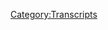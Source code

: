 {{DEFAULTSORT:
    #_TRANSCRIPT_0487:September 28, 2020
}}{{Transcript
    | title         = [[487: September 28, 2020]]
    | caption       = [https://knowledgefight.libsyn.com/487-september-28-2020 Listen to this episode on Libsyn]
    | episodeNumber = [[487: September 28, 2020|487]]
    | length        = 01:23:25
}}

{{MessageBox
    | header     = Warning: Bot Generated Content
    | text       = This transcript was automatically generated by transcription software and likely contains many mistakes and misattributions. Please check the audio for definitive quotes, attribution, and context.
    | image      = N3yvass4myg91.webp
    | imagewidth = 50px
    | id         = warning
}}

{{TranscriptBlock
    | name      = Unknown Speaker
    | timestamp = 00:00:00.000
    | text      = I'm sick of them posing as if they're the good guys, saying we are the bad guys, a knowledge
}}

{{TranscriptBlock
    | name      = Unknown Speaker
    | timestamp = 00:00:23.359
    | text      = fight.
}}

{{TranscriptBlock
    | name      = Unknown Speaker
    | timestamp = 00:00:24.359
    | text      = I'm sick of them posing as if they're the good guys, saying we are the bad guys, a knowledge
}}

{{TranscriptBlock
    | name      = Unknown Speaker
    | timestamp = 00:00:31.359
    | text      = fight.
}}

{{TranscriptBlock
    | name      = Unknown Speaker
    | timestamp = 00:00:32.359
    | text      = Dan and George, knowledge fight.
}}

{{TranscriptBlock
    | name      = Unknown Speaker
    | timestamp = 00:00:33.359
    | text      = Riddler, Riddler, Riddler.
}}

{{TranscriptBlock
    | name      = Unknown Speaker
    | timestamp = 00:00:34.359
    | text      = Need, need money.
}}

{{TranscriptBlock
    | name      = Unknown Speaker
    | timestamp = 00:00:35.359
    | text      = Riddler, Riddler, Riddler, Riddler.
}}

{{TranscriptBlock
    | name      = Unknown Speaker
    | timestamp = 00:00:36.359
    | text      = Andy and Kansas, Andy and Kansas.
}}

{{TranscriptBlock
    | name      = Unknown Speaker
    | timestamp = 00:00:37.359
    | text      = Stop it.
}}

{{TranscriptBlock
    | name      = Unknown Speaker
    | timestamp = 00:00:38.359
    | text      = Andy and Kansas, Andy and Kansas.
}}

{{TranscriptBlock
    | name      = Unknown Speaker
    | timestamp = 00:00:39.359
    | text      = It's time to pray.
}}

{{TranscriptBlock
    | name      = Unknown Speaker
    | timestamp = 00:00:40.359
    | text      = Andy and Kansas, you're on the air.
}}

{{TranscriptBlock
    | name      = Unknown Speaker
    | timestamp = 00:00:41.359
    | text      = Thanks for holding.
}}

{{TranscriptBlock
    | name      = Unknown Speaker
    | timestamp = 00:00:42.359
    | text      = Hello, Alex.
}}

{{TranscriptBlock
    | name      = Unknown Speaker
    | timestamp = 00:00:43.359
    | text      = I'm a first-time caller.
}}

{{TranscriptBlock
    | name      = Unknown Speaker
    | timestamp = 00:00:44.359
    | text      = I'm a huge fan.
}}

{{TranscriptBlock
    | name      = Unknown Speaker
    | timestamp = 00:00:45.359
    | text      = I love your room.
}}

{{TranscriptBlock
    | name      = Unknown Speaker
    | timestamp = 00:00:46.359
    | text      = Knowledge fight.
}}

{{TranscriptBlock
    | name      = Unknown Speaker
    | timestamp = 00:00:47.359
    | text      = Knowledgefight.com.
}}

{{TranscriptBlock
    | name      = Unknown Speaker
    | timestamp = 00:00:58.479
    | text      = I love you.
}}

{{TranscriptBlock
    | name      = Unknown Speaker
    | timestamp = 00:00:59.479
    | text      = Hey, everybody.
}}

{{TranscriptBlock
    | name      = Unknown Speaker
    | timestamp = 00:01:00.479
    | text      = Welcome back to Knowledge Fight.
}}

{{TranscriptBlock
    | name      = Unknown Speaker
    | timestamp = 00:01:01.479
    | text      = I'm Dan.
}}

{{TranscriptBlock
    | name      = Unknown Speaker
    | timestamp = 00:01:02.479
    | text      = I'm Jordan.
}}

{{TranscriptBlock
    | name      = Unknown Speaker
    | timestamp = 00:01:03.479
    | text      = We're a couple of dudes.
}}

{{TranscriptBlock
    | name      = Unknown Speaker
    | timestamp = 00:01:04.480
    | text      = We're going to sit around and drink novelty beverages and talk a little bit about Alex
}}

{{TranscriptBlock
    | name      = Unknown Speaker
    | timestamp = 00:01:05.480
    | text      = Jones.
}}

{{TranscriptBlock
    | name      = Unknown Speaker
    | timestamp = 00:01:06.480
    | text      = Oh, indeed we are, Dan.
}}

{{TranscriptBlock
    | name      = Unknown Speaker
    | timestamp = 00:01:07.480
    | text      = Jordan.
}}

{{TranscriptBlock
    | name      = Unknown Speaker
    | timestamp = 00:01:08.480
    | text      = Dan?
}}

{{TranscriptBlock
    | name      = Unknown Speaker
    | timestamp = 00:01:09.480
    | text      = Jordan.
}}

{{TranscriptBlock
    | name      = Unknown Speaker
    | timestamp = 00:01:10.480
    | text      = I have a quick question for you.
}}

{{TranscriptBlock
    | name      = Unknown Speaker
    | timestamp = 00:01:11.480
    | text      = What's up?
}}

{{TranscriptBlock
    | name      = Unknown Speaker
    | timestamp = 00:01:12.480
    | text      = What is your bright spot today?
}}

{{TranscriptBlock
    | name      = Unknown Speaker
    | timestamp = 00:01:13.480
    | text      = Why don't you go first?
}}

{{TranscriptBlock
    | name      = Unknown Speaker
    | timestamp = 00:01:14.480
    | text      = My name is my beautiful dog, Fanny, who is the cutest dog in the world.
}}

{{TranscriptBlock
    | name      = Unknown Speaker
    | timestamp = 00:01:20.760
    | text      = Debatable.
}}

{{TranscriptBlock
    | name      = Unknown Speaker
    | timestamp = 00:01:21.760
    | text      = Contrary to what some other people may say.
}}

{{TranscriptBlock
    | name      = Unknown Speaker
    | timestamp = 00:01:23.439
    | text      = I'm a naysayer.
}}

{{TranscriptBlock
    | name      = Unknown Speaker
    | timestamp = 00:01:24.439
    | text      = I won many dog shows, certified cute.
}}

{{TranscriptBlock
    | name      = Unknown Speaker
    | timestamp = 00:01:29.840
    | text      = It's cute.
}}

{{TranscriptBlock
    | name      = Unknown Speaker
    | timestamp = 00:01:30.840
    | text      = It's a cute dog.
}}

{{TranscriptBlock
    | name      = Unknown Speaker
    | timestamp = 00:01:31.840
    | text      = She has had problems with her eyes.
}}

{{TranscriptBlock
    | name      = Unknown Speaker
    | timestamp = 00:01:33.079
    | text      = She hasn't been producing tears as much as other dogs to a terrible extent.
}}

{{TranscriptBlock
    | name      = Unknown Speaker
    | timestamp = 00:01:37.840
    | text      = Maybe she's been in a good mood.
}}

{{TranscriptBlock
    | name      = Unknown Speaker
    | timestamp = 00:01:39.239
    | text      = Well, we've been...
}}

{{TranscriptBlock
    | name      = Unknown Speaker
    | timestamp = 00:01:40.239
    | text      = No, that's not quite true.
}}

{{TranscriptBlock
    | name      = Unknown Speaker
    | timestamp = 00:01:41.719
    | text      = No, we've been doing these drops for about a month now.
}}

{{TranscriptBlock
    | name      = Unknown Speaker
    | timestamp = 00:01:44.840
    | text      = We went back for a checkup appointment.
}}

{{TranscriptBlock
    | name      = Unknown Speaker
    | timestamp = 00:01:46.719
    | text      = Fanny is doing great, Dan.
}}

{{TranscriptBlock
    | name      = Unknown Speaker
    | timestamp = 00:01:49.159
    | text      = That's great.
}}

{{TranscriptBlock
    | name      = Unknown Speaker
    | timestamp = 00:01:50.159
    | text      = Best case scenario is what the doctor said.
}}

{{TranscriptBlock
    | name      = Unknown Speaker
    | timestamp = 00:01:52.200
    | text      = That's fantastic.
}}

{{TranscriptBlock
    | name      = Unknown Speaker
    | timestamp = 00:01:53.200
    | text      = So I'm very excited.
}}

{{TranscriptBlock
    | name      = Unknown Speaker
    | timestamp = 00:01:54.200
    | text      = That is great.
}}

{{TranscriptBlock
    | name      = Unknown Speaker
    | timestamp = 00:01:55.200
    | text      = Yes.
}}

{{TranscriptBlock
    | name      = Unknown Speaker
    | timestamp = 00:01:56.200
    | text      = Whenever an animal is doing poorly, it's a huge stress.
}}

{{TranscriptBlock
    | name      = Unknown Speaker
    | timestamp = 00:01:58.959
    | text      = It's a nightmare.
}}

{{TranscriptBlock
    | name      = Unknown Speaker
    | timestamp = 00:01:59.959
    | text      = Yeah.
}}

{{TranscriptBlock
    | name      = Unknown Speaker
    | timestamp = 00:02:00.959
    | text      = Aw.
}}

{{TranscriptBlock
    | name      = Unknown Speaker
    | timestamp = 00:02:01.959
    | text      = Whenever you come out of that, it's really...
}}

{{TranscriptBlock
    | name      = Unknown Speaker
    | timestamp = 00:02:02.959
    | text      = It's incredible.
}}

{{TranscriptBlock
    | name      = Unknown Speaker
    | timestamp = 00:02:03.959
    | text      = Yeah.
}}

{{TranscriptBlock
    | name      = Unknown Speaker
    | timestamp = 00:02:04.959
    | text      = She's happy.
}}

{{TranscriptBlock
    | name      = Unknown Speaker
    | timestamp = 00:02:05.959
    | text      = Everybody's happy.
}}

{{TranscriptBlock
    | name      = Unknown Speaker
    | timestamp = 00:02:06.959
    | text      = It's beautiful.
}}

{{TranscriptBlock
    | name      = Unknown Speaker
    | timestamp = 00:02:07.959
    | text      = Yeah.
}}

{{TranscriptBlock
    | name      = Unknown Speaker
    | timestamp = 00:02:08.960
    | text      = I remember when Celine, when I first brought her into the home, she had some eye issues
}}

{{TranscriptBlock
    | name      = Unknown Speaker
    | timestamp = 00:02:09.960
    | text      = herself.
}}

{{TranscriptBlock
    | name      = Unknown Speaker
    | timestamp = 00:02:10.960
    | text      = She had one eye.
}}

{{TranscriptBlock
    | name      = Unknown Speaker
    | timestamp = 00:02:11.960
    | text      = Sure.
}}

{{TranscriptBlock
    | name      = Unknown Speaker
    | timestamp = 00:02:12.960
    | text      = Sure.
}}

{{TranscriptBlock
    | name      = Unknown Speaker
    | timestamp = 00:02:13.960
    | text      = But the one eye that was missing was like really...
}}

{{TranscriptBlock
    | name      = Unknown Speaker
    | timestamp = 00:02:14.960
    | text      = What was her eye issue?
}}

{{TranscriptBlock
    | name      = Unknown Speaker
    | timestamp = 00:02:15.960
    | text      = Not sure.
}}

{{TranscriptBlock
    | name      = Unknown Speaker
    | timestamp = 00:02:16.960
    | text      = Astigmatism?
}}

{{TranscriptBlock
    | name      = Unknown Speaker
    | timestamp = 00:02:17.960
    | text      = Yeah, I think so.
}}

{{TranscriptBlock
    | name      = Unknown Speaker
    | timestamp = 00:02:18.960
    | text      = No, she...
}}

{{TranscriptBlock
    | name      = Unknown Speaker
    | timestamp = 00:02:19.960
    | text      = You know, the eye that she was missing was like swelling up, and it was really bad.
}}

{{TranscriptBlock
    | name      = Unknown Speaker
    | timestamp = 00:02:24.319
    | text      = When that all got resolved, it was such an unbelievable relief.
}}

{{TranscriptBlock
    | name      = Unknown Speaker
    | timestamp = 00:02:28.199
    | text      = Isn't it?
}}

{{TranscriptBlock
    | name      = Unknown Speaker
    | timestamp = 00:02:29.199
    | text      = It's incredible.
}}

{{TranscriptBlock
    | name      = Unknown Speaker
    | timestamp = 00:02:30.199
    | text      = Hell yeah.
}}

{{TranscriptBlock
    | name      = Unknown Speaker
    | timestamp = 00:02:31.199
    | text      = So congratulations to you.
}}

{{TranscriptBlock
    | name      = Unknown Speaker
    | timestamp = 00:02:32.199
    | text      = I feel amazing.
}}

{{TranscriptBlock
    | name      = Unknown Speaker
    | timestamp = 00:02:33.199
    | text      = Yeah.
}}

{{TranscriptBlock
    | name      = Unknown Speaker
    | timestamp = 00:02:34.199
    | text      = Yeah.
}}

{{TranscriptBlock
    | name      = Unknown Speaker
    | timestamp = 00:02:35.199
    | text      = And your dog partner family.
}}

{{TranscriptBlock
    | name      = Unknown Speaker
    | timestamp = 00:02:36.199
    | text      = Yeah, absolutely.
}}

{{TranscriptBlock
    | name      = Unknown Speaker
    | timestamp = 00:02:37.199
    | text      = How about you?
}}

{{TranscriptBlock
    | name      = Unknown Speaker
    | timestamp = 00:02:38.199
    | text      = What?
}}

{{TranscriptBlock
    | name      = Unknown Speaker
    | timestamp = 00:02:39.199
    | text      = How about you?
}}

{{TranscriptBlock
    | name      = Unknown Speaker
    | timestamp = 00:02:40.199
    | text      = I'm a fan of mailbags.
}}

{{TranscriptBlock
    | name      = Unknown Speaker
    | timestamp = 00:02:41.199
    | text      = What?
}}

{{TranscriptBlock
    | name      = Unknown Speaker
    | timestamp = 00:02:42.199
    | text      = You know, Jordan, it's really interesting.
}}

{{TranscriptBlock
    | name      = Unknown Speaker
    | timestamp = 00:02:45.080
    | text      = This mailbag experiment has been full of some things that you expect, like some nice seltzers
}}

{{TranscriptBlock
    | name      = Unknown Speaker
    | timestamp = 00:02:50.599
    | text      = show up from time to time.
}}

{{TranscriptBlock
    | name      = Unknown Speaker
    | timestamp = 00:02:52.159
    | text      = Sure, sure, sure.
}}

{{TranscriptBlock
    | name      = Unknown Speaker
    | timestamp = 00:02:53.159
    | text      = And then sometimes things that are like completely out of left field that are pretty cool.
}}

{{TranscriptBlock
    | name      = Unknown Speaker
    | timestamp = 00:02:58.000
    | text      = Yeah, we got the Dodgers left field.
}}

{{TranscriptBlock
    | name      = Unknown Speaker
    | timestamp = 00:03:00.159
    | text      = Yeah, we did.
}}

{{TranscriptBlock
    | name      = Unknown Speaker
    | timestamp = 00:03:02.240
    | text      = We got a couple things.
}}

{{TranscriptBlock
    | name      = Unknown Speaker
    | timestamp = 00:03:03.759
    | text      = First, Mary Catherine sent a bag of ghost pepper popcorn.
}}

{{TranscriptBlock
    | name      = Unknown Speaker
    | timestamp = 00:03:07.639
    | text      = Oh yes, did you try that?
}}

{{TranscriptBlock
    | name      = Unknown Speaker
    | timestamp = 00:03:09.319
    | text      = We haven't tried it, but you and I need to try it at some point.
}}

{{TranscriptBlock
    | name      = Unknown Speaker
    | timestamp = 00:03:12.360
    | text      = I was thinking about doing a couple of things that are like heat challenges.
}}

{{TranscriptBlock
    | name      = Unknown Speaker
    | timestamp = 00:03:17.319
    | text      = I know that right now there's like this chocolate bar or whatever, you know that one chip challenge
}}

{{TranscriptBlock
    | name      = Unknown Speaker
    | timestamp = 00:03:22.240
    | text      = thing too?
}}

{{TranscriptBlock
    | name      = Unknown Speaker
    | timestamp = 00:03:23.400
    | text      = I know that people like Jared Holt do like it for charity.
}}

{{TranscriptBlock
    | name      = Unknown Speaker
    | timestamp = 00:03:29.039
    | text      = Like the him and...
}}

{{TranscriptBlock
    | name      = Unknown Speaker
    | timestamp = 00:03:30.039
    | text      = Really?
}}

{{TranscriptBlock
    | name      = Unknown Speaker
    | timestamp = 00:03:31.039
    | text      = I've never heard of this.
}}

{{TranscriptBlock
    | name      = Unknown Speaker
    | timestamp = 00:03:32.039
    | text      = This one chip for charity kind of thing.
}}

{{TranscriptBlock
    | name      = Unknown Speaker
    | timestamp = 00:03:34.199
    | text      = I was just thinking we could just eat it.
}}

{{TranscriptBlock
    | name      = Unknown Speaker
    | timestamp = 00:03:35.599
    | text      = I feel like I'm getting cheated out of a lot of chips in this circumstance.
}}

{{TranscriptBlock
    | name      = Unknown Speaker
    | timestamp = 00:03:38.479
    | text      = Oh, it's like really hot.
}}

{{TranscriptBlock
    | name      = Unknown Speaker
    | timestamp = 00:03:39.960
    | text      = Oh, okay.
}}

{{TranscriptBlock
    | name      = Unknown Speaker
    | timestamp = 00:03:40.960
    | text      = All right.
}}

{{TranscriptBlock
    | name      = Unknown Speaker
    | timestamp = 00:03:41.960
    | text      = It's like painfully hot.
}}

{{TranscriptBlock
    | name      = Unknown Speaker
    | timestamp = 00:03:42.960
    | text      = Okay, not a chocolate chip.
}}

{{TranscriptBlock
    | name      = Unknown Speaker
    | timestamp = 00:03:43.960
    | text      = No, no.
}}

{{TranscriptBlock
    | name      = Unknown Speaker
    | timestamp = 00:03:44.960
    | text      = But there's also a really hot chocolate bar that is the same sort of thing.
}}

{{TranscriptBlock
    | name      = Unknown Speaker
    | timestamp = 00:03:47.759
    | text      = Okay.
}}

{{TranscriptBlock
    | name      = Unknown Speaker
    | timestamp = 00:03:48.759
    | text      = I was thinking like I just want to eat it.
}}

{{TranscriptBlock
    | name      = Unknown Speaker
    | timestamp = 00:03:50.120
    | text      = Well, yeah, of course you want to try it.
}}

{{TranscriptBlock
    | name      = Unknown Speaker
    | timestamp = 00:03:51.919
    | text      = Why not?
}}

{{TranscriptBlock
    | name      = Unknown Speaker
    | timestamp = 00:03:52.919
    | text      = If you want to give it to charity, go for it.
}}

{{TranscriptBlock
    | name      = Unknown Speaker
    | timestamp = 00:03:53.919
    | text      = Yeah, for sure, for sure.
}}

{{TranscriptBlock
    | name      = Unknown Speaker
    | timestamp = 00:03:54.919
    | text      = No, no, no.
}}

{{TranscriptBlock
    | name      = Unknown Speaker
    | timestamp = 00:03:55.919
    | text      = I need an excuse to just try it.
}}

{{TranscriptBlock
    | name      = Unknown Speaker
    | timestamp = 00:03:58.240
    | text      = So I was thinking about that and maybe that ghost pepper popcorn could be involved in
}}

{{TranscriptBlock
    | name      = Unknown Speaker
    | timestamp = 00:04:01.800
    | text      = something like that.
}}

{{TranscriptBlock
    | name      = Unknown Speaker
    | timestamp = 00:04:02.800
    | text      = Oh, we could do that.
}}

{{TranscriptBlock
    | name      = Unknown Speaker
    | timestamp = 00:04:03.800
    | text      = Because now that you're a guy who can handle spice, I feel like maybe there's a lot more
}}

{{TranscriptBlock
    | name      = Unknown Speaker
    | timestamp = 00:04:07.199
    | text      = territory we can explore there.
}}

{{TranscriptBlock
    | name      = Unknown Speaker
    | timestamp = 00:04:09.020
    | text      = It's almost a cop-out that the episode I discovered that I can handle heat, it was a lost episode.
}}

{{TranscriptBlock
    | name      = Unknown Speaker
    | timestamp = 00:04:16.319
    | text      = That is a little unfortunate.
}}

{{TranscriptBlock
    | name      = Unknown Speaker
    | timestamp = 00:04:17.319
    | text      = Nobody will ever be able to prove it.
}}

{{TranscriptBlock
    | name      = Unknown Speaker
    | timestamp = 00:04:18.439
    | text      = Yeah.
}}

{{TranscriptBlock
    | name      = Unknown Speaker
    | timestamp = 00:04:19.439
    | text      = Well, we know in our heart of hearts that it was there.
}}

{{TranscriptBlock
    | name      = Unknown Speaker
    | timestamp = 00:04:22.120
    | text      = Would I lie to you, Dan?
}}

{{TranscriptBlock
    | name      = Unknown Speaker
    | timestamp = 00:04:24.839
    | text      = Depends on about what, maybe.
}}

{{TranscriptBlock
    | name      = Unknown Speaker
    | timestamp = 00:04:25.839
    | text      = Fair enough.
}}

{{TranscriptBlock
    | name      = Unknown Speaker
    | timestamp = 00:04:26.839
    | text      = So the next thing that we have that is really super unexpected is this really interesting
}}

{{TranscriptBlock
    | name      = Unknown Speaker
    | timestamp = 00:04:32.639
    | text      = Kagagami High, I believe.
}}

{{TranscriptBlock
    | name      = Unknown Speaker
    | timestamp = 00:04:34.639
    | text      = Yes, yeah, yeah, yeah.
}}

{{TranscriptBlock
    | name      = Unknown Speaker
    | timestamp = 00:04:35.639
    | text      = I'm not entirely sure how to pronounce this, but it is a humorous role-playing game about
}}

{{TranscriptBlock
    | name      = Unknown Speaker
    | timestamp = 00:04:40.000
    | text      = Japanese school girls in a school full of conspiracies and the unexplained.
}}

{{TranscriptBlock
    | name      = Unknown Speaker
    | timestamp = 00:04:44.199
    | text      = It was a creation of a listener named Aaron Clooney.
}}

{{TranscriptBlock
    | name      = Unknown Speaker
    | timestamp = 00:04:49.720
    | text      = It set this in and I'm tempted to want to try and play it.
}}

{{TranscriptBlock
    | name      = Unknown Speaker
    | timestamp = 00:04:54.720
    | text      = No, I read through the whole thing.
}}

{{TranscriptBlock
    | name      = Unknown Speaker
    | timestamp = 00:04:56.160
    | text      = There's some very funny character descriptions and one of the big things is describing all
}}

{{TranscriptBlock
    | name      = Unknown Speaker
    | timestamp = 00:05:02.040
    | text      = of the settings that they can take place in.
}}

{{TranscriptBlock
    | name      = Unknown Speaker
    | timestamp = 00:05:04.560
    | text      = And some of those were very, very funny.
}}

{{TranscriptBlock
    | name      = Unknown Speaker
    | timestamp = 00:05:06.639
    | text      = Okay.
}}

{{TranscriptBlock
    | name      = Unknown Speaker
    | timestamp = 00:05:07.639
    | text      = Yeah, it's pretty good.
}}

{{TranscriptBlock
    | name      = Unknown Speaker
    | timestamp = 00:05:08.639
    | text      = I have not had a chance to read through much of it.
}}

{{TranscriptBlock
    | name      = Unknown Speaker
    | timestamp = 00:05:10.160
    | text      = I've leafed through a tiny bit and it seems like I have not had a lot of experience in
}}

{{TranscriptBlock
    | name      = Unknown Speaker
    | timestamp = 00:05:14.480
    | text      = the realm of role-playing games, but...
}}

{{TranscriptBlock
    | name      = Unknown Speaker
    | timestamp = 00:05:17.199
    | text      = Well, I think the first time you experience a role-playing game, you should be a Japanese
}}

{{TranscriptBlock
    | name      = Unknown Speaker
    | timestamp = 00:05:21.680
    | text      = high school girl.
}}

{{TranscriptBlock
    | name      = Unknown Speaker
    | timestamp = 00:05:23.079
    | text      = In a school full of conspiracies.
}}

{{TranscriptBlock
    | name      = Unknown Speaker
    | timestamp = 00:05:24.639
    | text      = Exactly.
}}

{{TranscriptBlock
    | name      = Unknown Speaker
    | timestamp = 00:05:25.639
    | text      = Perhaps, maybe.
}}

{{TranscriptBlock
    | name      = Unknown Speaker
    | timestamp = 00:05:26.639
    | text      = That's the only thing that makes sense to me.
}}

{{TranscriptBlock
    | name      = Unknown Speaker
    | timestamp = 00:05:27.639
    | text      = Yeah.
}}

{{TranscriptBlock
    | name      = Unknown Speaker
    | timestamp = 00:05:28.639
    | text      = So the final thing here in the bag is, I'm going to read this here.
}}

{{TranscriptBlock
    | name      = Unknown Speaker
    | timestamp = 00:05:31.399
    | text      = Please do.
}}

{{TranscriptBlock
    | name      = Unknown Speaker
    | timestamp = 00:05:32.399
    | text      = Mr. Jordan, whilst doing background research into possible ideas for a text adventure,
}}

{{TranscriptBlock
    | name      = Unknown Speaker
    | timestamp = 00:05:35.959
    | text      = I came across the enclosed item and instantly thought of you guys.
}}

{{TranscriptBlock
    | name      = Unknown Speaker
    | timestamp = 00:05:40.680
    | text      = This is an original flyer for a concert in honor of ex-president George Bush Sr. by the
}}

{{TranscriptBlock
    | name      = Unknown Speaker
    | timestamp = 00:05:45.240
    | text      = lake at the Bohemian Grove the weekend after Alex Jones gatecrashed the place in July 2000.
}}

{{TranscriptBlock
    | name      = Unknown Speaker
    | timestamp = 00:05:53.000
    | text      = I imagine the security detail of the Grove was far higher than the weekend before.
}}

{{TranscriptBlock
    | name      = Unknown Speaker
    | timestamp = 00:05:56.600
    | text      = Problem.
}}

{{TranscriptBlock
    | name      = Unknown Speaker
    | timestamp = 00:05:57.600
    | text      = All the best, Dan from Newcastle, UK.
}}

{{TranscriptBlock
    | name      = Unknown Speaker
    | timestamp = 00:06:00.040
    | text      = If you look behind you, it's up there on the wall now.
}}

{{TranscriptBlock
    | name      = Unknown Speaker
    | timestamp = 00:06:03.079
    | text      = I framed it.
}}

{{TranscriptBlock
    | name      = Unknown Speaker
    | timestamp = 00:06:04.079
    | text      = Oh, shit!
}}

{{TranscriptBlock
    | name      = Unknown Speaker
    | timestamp = 00:06:05.079
    | text      = That...
}}

{{TranscriptBlock
    | name      = Unknown Speaker
    | timestamp = 00:06:06.079
    | text      = It's an amazing flyer for a band concert celebrating George Bush Sr.
}}

{{TranscriptBlock
    | name      = Unknown Speaker
    | timestamp = 00:06:13.439
    | text      = That's surreal.
}}

{{TranscriptBlock
    | name      = Unknown Speaker
    | timestamp = 00:06:14.439
    | text      = And you can't see it because it's in the frame, but on the back of it, there's just the program.
}}

{{TranscriptBlock
    | name      = Unknown Speaker
    | timestamp = 00:06:20.480
    | text      = That's a real flyer that has, like, who played the bassoon that night.
}}

{{TranscriptBlock
    | name      = Unknown Speaker
    | timestamp = 00:06:25.040
    | text      = Insane.
}}

{{TranscriptBlock
    | name      = Unknown Speaker
    | timestamp = 00:06:26.040
    | text      = Yeah.
}}

{{TranscriptBlock
    | name      = Unknown Speaker
    | timestamp = 00:06:27.040
    | text      = Absolutely insane.
}}

{{TranscriptBlock
    | name      = Unknown Speaker
    | timestamp = 00:06:28.040
    | text      = What's really, really cool about that is it goes so far towards, like, showing that, like,
}}

{{TranscriptBlock
    | name      = Unknown Speaker
    | timestamp = 00:06:33.120
    | text      = this isn't the secret-est of societies.
}}

{{TranscriptBlock
    | name      = Unknown Speaker
    | timestamp = 00:06:36.199
    | text      = If they're letting, uh, conductor Norbert Mulder in there, then we're definitely able
}}

{{TranscriptBlock
    | name      = Unknown Speaker
    | timestamp = 00:06:43.040
    | text      = to get in at any point in time.
}}

{{TranscriptBlock
    | name      = Unknown Speaker
    | timestamp = 00:06:44.680
    | text      = They're printing up these things that have all the credits for everybody who put on their
}}

{{TranscriptBlock
    | name      = Unknown Speaker
    | timestamp = 00:06:48.399
    | text      = pageants.
}}

{{TranscriptBlock
    | name      = Unknown Speaker
    | timestamp = 00:06:49.399
    | text      = You know, it's like, they're not trying to keep that too under wraps.
}}

{{TranscriptBlock
    | name      = Unknown Speaker
    | timestamp = 00:06:51.680
    | text      = Guest conductor's name was Skitch Henderson.
}}

{{TranscriptBlock
    | name      = Unknown Speaker
    | timestamp = 00:06:54.600
    | text      = If a Skitch is getting into Bohemian Grove, you know it's not a secret society.
}}

{{TranscriptBlock
    | name      = Unknown Speaker
    | timestamp = 00:06:58.560
    | text      = What a fucking murderer's row.
}}

{{TranscriptBlock
    | name      = Unknown Speaker
    | timestamp = 00:07:00.040
    | text      = You got Skitch and Norbert.
}}

{{TranscriptBlock
    | name      = Unknown Speaker
    | timestamp = 00:07:01.839
    | text      = You got the classic, classic conductor duo of Skitch and Norbert.
}}

{{TranscriptBlock
    | name      = Unknown Speaker
    | timestamp = 00:07:06.360
    | text      = Yeah.
}}

{{TranscriptBlock
    | name      = Unknown Speaker
    | timestamp = 00:07:07.360
    | text      = So I just think that's really awesome, and in terms of, like, things to...
}}

{{TranscriptBlock
    | name      = Unknown Speaker
    | timestamp = 00:07:10.720
    | text      = Who's on first chair?
}}

{{TranscriptBlock
    | name      = Unknown Speaker
    | timestamp = 00:07:11.720
    | text      = Alright.
}}

{{TranscriptBlock
    | name      = Unknown Speaker
    | timestamp = 00:07:12.720
    | text      = It's gotta be Skitch.
}}

{{TranscriptBlock
    | name      = Unknown Speaker
    | timestamp = 00:07:13.720
    | text      = I'm gonna keep on moving.
}}

{{TranscriptBlock
    | name      = Unknown Speaker
    | timestamp = 00:07:14.720
    | text      = Um, in terms of things, like, to decorate, uh, the space in the studio, I can think of
}}

{{TranscriptBlock
    | name      = Unknown Speaker
    | timestamp = 00:07:19.800
    | text      = few things that are cooler than, you know, like, we've got a painting of Leo Zagami.
}}

{{TranscriptBlock
    | name      = Unknown Speaker
    | timestamp = 00:07:23.639
    | text      = Totally.
}}

{{TranscriptBlock
    | name      = Unknown Speaker
    | timestamp = 00:07:24.639
    | text      = We've got a flyer from Bohemian Grove, like, it's just, like, this is shaping up quite
}}

{{TranscriptBlock
    | name      = Unknown Speaker
    | timestamp = 00:07:29.639
    | text      = nicely.
}}

{{TranscriptBlock
    | name      = Unknown Speaker
    | timestamp = 00:07:30.639
    | text      = No, this is turning into one of those, like, oh, accidentally I've been working on figurines
}}

{{TranscriptBlock
    | name      = Unknown Speaker
    | timestamp = 00:07:36.199
    | text      = for my entire life, so my entire room is just filled with nonsense, and you're like, this
}}

{{TranscriptBlock
    | name      = Unknown Speaker
    | timestamp = 00:07:40.720
    | text      = is great.
}}

{{TranscriptBlock
    | name      = Unknown Speaker
    | timestamp = 00:07:41.720
    | text      = Info Wars Magazine.
}}

{{TranscriptBlock
    | name      = Unknown Speaker
    | timestamp = 00:07:42.720
    | text      = Totally.
}}

{{TranscriptBlock
    | name      = Unknown Speaker
    | timestamp = 00:07:43.720
    | text      = Tyranny Slapper 1.
}}

{{TranscriptBlock
    | name      = Unknown Speaker
    | timestamp = 00:07:44.720
    | text      = Why not?
}}

{{TranscriptBlock
    | name      = Unknown Speaker
    | timestamp = 00:07:45.720
    | text      = It's just great.
}}

{{TranscriptBlock
    | name      = Unknown Speaker
    | timestamp = 00:07:46.720
    | text      = Great.
}}

{{TranscriptBlock
    | name      = Unknown Speaker
    | timestamp = 00:07:47.720
    | text      = I love it.
}}

{{TranscriptBlock
    | name      = Unknown Speaker
    | timestamp = 00:07:48.720
    | text      = Absolutely.
}}

{{TranscriptBlock
    | name      = Unknown Speaker
    | timestamp = 00:07:49.720
    | text      = So thank you so much, uh, Dan, Aaron, and, uh, Mary Catherine.
}}

{{TranscriptBlock
    | name      = Unknown Speaker
    | timestamp = 00:07:50.720
    | text      = We appreciate, uh...
}}

{{TranscriptBlock
    | name      = Unknown Speaker
    | timestamp = 00:07:51.720
    | text      = Yes, thank you very much.
}}

{{TranscriptBlock
    | name      = Unknown Speaker
    | timestamp = 00:07:52.720
    | text      = Thank you for your wonderful gifts.
}}

{{TranscriptBlock
    | name      = Unknown Speaker
    | timestamp = 00:07:53.720
    | text      = So, Jordan, today, uh, what we get in front of us is a little episode where we're going
}}

{{TranscriptBlock
    | name      = Unknown Speaker
    | timestamp = 00:07:57.480
    | text      = to be talking about what Alex Jones was up to on September 28th, 2020.
}}

{{TranscriptBlock
    | name      = Unknown Speaker
    | timestamp = 00:08:00.839
    | text      = Oh, no.
}}

{{TranscriptBlock
    | name      = Unknown Speaker
    | timestamp = 00:08:01.839
    | text      = I'm Dan.
}}

{{TranscriptBlock
    | name      = Unknown Speaker
    | timestamp = 00:08:02.839
    | text      = This is 2020.
}}

{{TranscriptBlock
    | name      = Unknown Speaker
    | timestamp = 00:08:03.839
    | text      = Oh, goddammit.
}}

{{TranscriptBlock
    | name      = Unknown Speaker
    | timestamp = 00:08:04.839
    | text      = So the reason for the 28th is because the night before, the story of Trump's taxes in
}}

{{TranscriptBlock
    | name      = Unknown Speaker
    | timestamp = 00:08:08.639
    | text      = the New York Times broke, and so obviously, you know, it's kind of interesting to see
}}

{{TranscriptBlock
    | name      = Unknown Speaker
    | timestamp = 00:08:12.959
    | text      = what maybe Alex says.
}}

{{TranscriptBlock
    | name      = Unknown Speaker
    | timestamp = 00:08:14.600
    | text      = You would think.
}}

{{TranscriptBlock
    | name      = Unknown Speaker
    | timestamp = 00:08:15.600
    | text      = Um, and then, uh, also, I didn't want to do the 29th because today, as we're recording
}}

{{TranscriptBlock
    | name      = Unknown Speaker
    | timestamp = 00:08:22.079
    | text      = this on Tuesday, is the night of the debates.
}}

{{TranscriptBlock
    | name      = Unknown Speaker
    | timestamp = 00:08:24.319
    | text      = Right.
}}

{{TranscriptBlock
    | name      = Unknown Speaker
    | timestamp = 00:08:25.319
    | text      = And Alex is doing a live stream all day for the debate.
}}

{{TranscriptBlock
    | name      = Unknown Speaker
    | timestamp = 00:08:29.160
    | text      = Oh my god.
}}

{{TranscriptBlock
    | name      = Unknown Speaker
    | timestamp = 00:08:30.160
    | text      = And so maybe on Friday, we'll do a debate and debate aftermath kind of episode.
}}

{{TranscriptBlock
    | name      = Unknown Speaker
    | timestamp = 00:08:35.679
    | text      = Yeah.
}}

{{TranscriptBlock
    | name      = Unknown Speaker
    | timestamp = 00:08:36.679
    | text      = But for now, I just figured, like, the 28th, let's see, the New York Times has put out
}}

{{TranscriptBlock
    | name      = Unknown Speaker
    | timestamp = 00:08:40.840
    | text      = this expose.
}}

{{TranscriptBlock
    | name      = Unknown Speaker
    | timestamp = 00:08:41.840
    | text      = What have they got?
}}

{{TranscriptBlock
    | name      = Unknown Speaker
    | timestamp = 00:08:42.840
    | text      = Yeah, so, um, here we go.
}}

{{TranscriptBlock
    | name      = Unknown Speaker
    | timestamp = 00:08:44.840
    | text      = We're going to get into it, but first, you have to take a moment to say thank you to
}}

{{TranscriptBlock
    | name      = Unknown Speaker
    | timestamp = 00:08:48.519
    | text      = some folks who have signed up and are supporting the show.
}}

{{TranscriptBlock
    | name      = Unknown Speaker
    | timestamp = 00:08:50.000
    | text      = Oh, that's a great idea.
}}

{{TranscriptBlock
    | name      = Unknown Speaker
    | timestamp = 00:08:51.220
    | text      = So first, Steven M!
}}

{{TranscriptBlock
    | name      = Unknown Speaker
    | timestamp = 00:08:53.120
    | text      = Thank you so much.
}}

{{TranscriptBlock
    | name      = Unknown Speaker
    | timestamp = 00:08:54.120
    | text      = You are now a policy wonk!
}}

{{TranscriptBlock
    | name      = Unknown Speaker
    | timestamp = 00:08:55.460
    | text      = I'm a policy wonk!
}}

{{TranscriptBlock
    | name      = Unknown Speaker
    | timestamp = 00:08:56.600
    | text      = Thanks, Steven!
}}

{{TranscriptBlock
    | name      = Unknown Speaker
    | timestamp = 00:08:57.600
    | text      = Thank you.
}}

{{TranscriptBlock
    | name      = Unknown Speaker
    | timestamp = 00:08:58.600
    | text      = Next, Patrick D, thank you so much.
}}

{{TranscriptBlock
    | name      = Unknown Speaker
    | timestamp = 00:08:59.600
    | text      = You are now a policy wonk.
}}

{{TranscriptBlock
    | name      = Unknown Speaker
    | timestamp = 00:09:00.600
    | text      = I'm a policy wonk.
}}

{{TranscriptBlock
    | name      = Unknown Speaker
    | timestamp = 00:09:01.600
    | text      = Thank you very much, Patrick.
}}

{{TranscriptBlock
    | name      = Unknown Speaker
    | timestamp = 00:09:02.600
    | text      = Thank you!
}}

{{TranscriptBlock
    | name      = Unknown Speaker
    | timestamp = 00:09:03.600
    | text      = Next, ready-or-not-here-I-crumb.
}}

{{TranscriptBlock
    | name      = Unknown Speaker
    | timestamp = 00:09:05.519
    | text      = Thank you so much.
}}

{{TranscriptBlock
    | name      = Unknown Speaker
    | timestamp = 00:09:06.519
    | text      = You are now a policy wonk.
}}

{{TranscriptBlock
    | name      = Unknown Speaker
    | timestamp = 00:09:07.519
    | text      = I'm a policy wonk!
}}

{{TranscriptBlock
    | name      = Unknown Speaker
    | timestamp = 00:09:08.519
    | text      = Thank you very much, Brady!
}}

{{TranscriptBlock
    | name      = Unknown Speaker
    | timestamp = 00:09:09.519
    | text      = Thank you.
}}

{{TranscriptBlock
    | name      = Unknown Speaker
    | timestamp = 00:09:10.519
    | text      = Next, Dr Bill!
}}

{{TranscriptBlock
    | name      = Unknown Speaker
    | timestamp = 00:09:11.519
    | text      = Thank you so much.
}}

{{TranscriptBlock
    | name      = Unknown Speaker
    | timestamp = 00:09:12.519
    | text      = You are now a policy wonk.
}}

{{TranscriptBlock
    | name      = Unknown Speaker
    | timestamp = 00:09:13.519
    | text      = I'm a policy wonk.
}}

{{TranscriptBlock
    | name      = Unknown Speaker
    | timestamp = 00:09:14.519
    | text      = Thanks, Dr Bill!
}}

{{TranscriptBlock
    | name      = Unknown Speaker
    | timestamp = 00:09:15.519
    | text      = Thank you!
}}

{{TranscriptBlock
    | name      = Unknown Speaker
    | timestamp = 00:09:16.519
    | text      = Next, Rachel C.R.!
}}

{{TranscriptBlock
    | name      = Unknown Speaker
    | timestamp = 00:09:17.519
    | text      = Thank you so much!
}}

{{TranscriptBlock
    | name      = Unknown Speaker
    | timestamp = 00:09:18.519
    | text      = You are now a policy wonk.
}}

{{TranscriptBlock
    | name      = Unknown Speaker
    | timestamp = 00:09:19.519
    | text      = Thank you very much, Rachel!
}}

{{TranscriptBlock
    | name      = Unknown Speaker
    | timestamp = 00:09:20.519
    | text      = Thank you!
}}

{{TranscriptBlock
    | name      = Unknown Speaker
    | timestamp = 00:09:21.519
    | text      = Next, Commander Holly.
}}

{{TranscriptBlock
    | name      = Unknown Speaker
    | timestamp = 00:09:22.519
    | text      = All one word.
}}

{{TranscriptBlock
    | name      = Unknown Speaker
    | timestamp = 00:09:23.519
    | text      = Alright.
}}

{{TranscriptBlock
    | name      = Unknown Speaker
    | timestamp = 00:09:24.519
    | text      = Thank you so much, you are now a policy wonk.
}}

{{TranscriptBlock
    | name      = Unknown Speaker
    | timestamp = 00:09:25.519
    | text      = I'm a policy wonk.
}}

{{TranscriptBlock
    | name      = Unknown Speaker
    | timestamp = 00:09:26.519
    | text      = Thank you very much, Karim, Commander Holly.
}}

{{TranscriptBlock
    | name      = Unknown Speaker
    | timestamp = 00:09:27.519
    | text      = Thank you!
}}

{{TranscriptBlock
    | name      = Unknown Speaker
    | timestamp = 00:09:28.519
    | text      = Next, TimM.
}}

{{TranscriptBlock
    | name      = Unknown Speaker
    | timestamp = 00:09:29.519
    | text      = Thank you so much, you are now a policy wonk.
}}

{{TranscriptBlock
    | name      = Unknown Speaker
    | timestamp = 00:09:30.519
    | text      = I'm a policy wonk.
}}

{{TranscriptBlock
    | name      = Unknown Speaker
    | timestamp = 00:09:31.519
    | text      = Thanks, Tim!
}}

{{TranscriptBlock
    | name      = Unknown Speaker
    | timestamp = 00:09:32.519
    | text      = Thank you!
}}

{{TranscriptBlock
    | name      = Unknown Speaker
    | timestamp = 00:09:33.519
    | text      = Finally, I'd like to say thank you to a couple of people who donated on an elevated level.
}}

{{TranscriptBlock
    | name      = Unknown Speaker
    | timestamp = 00:09:35.519
    | text      = We appreciate that very much.
}}

{{TranscriptBlock
    | name      = Unknown Speaker
    | timestamp = 00:09:36.519
    | text      = So, first, Som, S-O-M, last initial K. Thank you so much, you are now a technocrat.
}}

{{TranscriptBlock
    | name      = Unknown Speaker
    | timestamp = 00:09:42.639
    | text      = And, Dan didn't read my joke name when I became a policy wonk.
}}

{{TranscriptBlock
    | name      = Unknown Speaker
    | timestamp = 00:09:46.360
    | text      = Thank you so much, you are now a technocrat.
}}

{{TranscriptBlock
    | name      = Unknown Speaker
    | timestamp = 00:09:48.080
    | text      = I'm a policy wonk.
}}

{{TranscriptBlock
    | name      = Unknown Speaker
    | timestamp = 00:09:49.679
    | text      = Crikey, mate, that's fantastic.
}}

{{TranscriptBlock
    | name      = Unknown Speaker
    | timestamp = 00:09:50.679
    | text      = Have yourself a brew.
}}

{{TranscriptBlock
    | name      = Unknown Speaker
    | timestamp = 00:09:51.679
    | text      = How's your 401k doing, bro?
}}

{{TranscriptBlock
    | name      = Unknown Speaker
    | timestamp = 00:09:53.679
    | text      = Alright, we gotta go full tilt boogie on this, Watson, alright?
}}

{{TranscriptBlock
    | name      = Unknown Speaker
    | timestamp = 00:09:56.320
    | text      = Let's just get down to business.
}}

{{TranscriptBlock
    | name      = Unknown Speaker
    | timestamp = 00:09:57.960
    | text      = We ain't making that money off that heroin.
}}

{{TranscriptBlock
    | name      = Unknown Speaker
    | timestamp = 00:10:00.039
    | text      = Why you pimps so good?
}}

{{TranscriptBlock
    | name      = Unknown Speaker
    | timestamp = 00:10:01.960
    | text      = My neck is freakishly large.
}}

{{TranscriptBlock
    | name      = Unknown Speaker
    | timestamp = 00:10:03.600
    | text      = I declare info war on you.
}}

{{TranscriptBlock
    | name      = Unknown Speaker
    | timestamp = 00:10:06.279
    | text      = Thank you so much, Som, and thank you so much, Dan didn't read my joke name when I became
}}

{{TranscriptBlock
    | name      = Unknown Speaker
    | timestamp = 00:10:10.120
    | text      = a policy wonk.
}}

{{TranscriptBlock
    | name      = Unknown Speaker
    | timestamp = 00:10:11.120
    | text      = Yes, thank you very much to the both of you.
}}

{{TranscriptBlock
    | name      = Unknown Speaker
    | timestamp = 00:10:12.279
    | text      = If you're out there listening and you're thinking, hey, I enjoy the show, I'd like to support
}}

{{TranscriptBlock
    | name      = Unknown Speaker
    | timestamp = 00:10:14.840
    | text      = these gents, dude, you can do that by going to our website, knowledgefights.com, clicking
}}

{{TranscriptBlock
    | name      = Unknown Speaker
    | timestamp = 00:10:17.480
    | text      = the button that says support the show, or...
}}

{{TranscriptBlock
    | name      = Unknown Speaker
    | timestamp = 00:10:19.200
    | text      = Indeed you could, or Dan, what you could do is you could take that generous spirit, alright,
}}

{{TranscriptBlock
    | name      = Unknown Speaker
    | timestamp = 00:10:24.679
    | text      = get yourself a mortar and pestle, put some herbs from the garden in there, maybe get
}}

{{TranscriptBlock
    | name      = Unknown Speaker
    | timestamp = 00:10:29.960
    | text      = a little worm wart, alright, ground that all up into a tiny little paste, alright.
}}

{{TranscriptBlock
    | name      = Unknown Speaker
    | timestamp = 00:10:36.240
    | text      = Is worm wart a thing?
}}

{{TranscriptBlock
    | name      = Unknown Speaker
    | timestamp = 00:10:37.240
    | text      = Yes, it's totally a thing.
}}

{{TranscriptBlock
    | name      = Unknown Speaker
    | timestamp = 00:10:38.240
    | text      = I think you're thinking of worm wood.
}}

{{TranscriptBlock
    | name      = Unknown Speaker
    | timestamp = 00:10:39.720
    | text      = No, I'm thinking of worm wart, Dan, with a w-o-r-t on it.
}}

{{TranscriptBlock
    | name      = Unknown Speaker
    | timestamp = 00:10:45.860
    | text      = Are you looking up whether worm wart exists right now?
}}

{{TranscriptBlock
    | name      = Unknown Speaker
    | timestamp = 00:10:48.519
    | text      = You bet.
}}

{{TranscriptBlock
    | name      = Unknown Speaker
    | timestamp = 00:10:49.519
    | text      = Alrighty, so what you do is you get that and you grind it into a little bit of a paste,
}}

{{TranscriptBlock
    | name      = Unknown Speaker
    | timestamp = 00:10:53.679
    | text      = turn it into a poultice, Dan, and you use that poultice to heal the ills of society
}}

{{TranscriptBlock
    | name      = Unknown Speaker
    | timestamp = 00:10:59.960
    | text      = via giving your generous money to a bail fund or local charity.
}}

{{TranscriptBlock
    | name      = Unknown Speaker
    | timestamp = 00:11:04.320
    | text      = I appreciate how you landed that, but I do need to point out that if you Google worm
}}

{{TranscriptBlock
    | name      = Unknown Speaker
    | timestamp = 00:11:08.679
    | text      = wart, the first thing it says is did you mean worm wood?
}}

{{TranscriptBlock
    | name      = Unknown Speaker
    | timestamp = 00:11:12.919
    | text      = Fair enough.
}}

{{TranscriptBlock
    | name      = Unknown Speaker
    | timestamp = 00:11:14.360
    | text      = Because worm wart isn't a thing.
}}

{{TranscriptBlock
    | name      = Unknown Speaker
    | timestamp = 00:11:15.960
    | text      = It is totally a thing.
}}

{{TranscriptBlock
    | name      = Unknown Speaker
    | timestamp = 00:11:16.960
    | text      = It's apparently not.
}}

{{TranscriptBlock
    | name      = Unknown Speaker
    | timestamp = 00:11:17.960
    | text      = It's a thing.
}}

{{TranscriptBlock
    | name      = Unknown Speaker
    | timestamp = 00:11:18.960
    | text      = Worm wart.
}}

{{TranscriptBlock
    | name      = Unknown Speaker
    | timestamp = 00:11:19.960
    | text      = Uh-huh.
}}

{{TranscriptBlock
    | name      = Unknown Speaker
    | timestamp = 00:11:20.960
    | text      = Nope.
}}

{{TranscriptBlock
    | name      = Unknown Speaker
    | timestamp = 00:11:21.960
    | text      = Okay, fine.
}}

{{TranscriptBlock
    | name      = Unknown Speaker
    | timestamp = 00:11:22.960
    | text      = Worms wart is something from Disney.
}}

{{TranscriptBlock
    | name      = Unknown Speaker
    | timestamp = 00:11:25.360
    | text      = It's an object from the Nightmare Before Christmas.
}}

{{TranscriptBlock
    | name      = Unknown Speaker
    | timestamp = 00:11:27.120
    | text      = Alright.
}}

{{TranscriptBlock
    | name      = Unknown Speaker
    | timestamp = 00:11:28.120
    | text      = It's an ingredient in the Nightmare Before Christmas.
}}

{{TranscriptBlock
    | name      = Unknown Speaker
    | timestamp = 00:11:29.879
    | text      = It's a fictional ingredient.
}}

{{TranscriptBlock
    | name      = Unknown Speaker
    | timestamp = 00:11:30.879
    | text      = I genuinely might be thinking of Lord of the Rings here.
}}

{{TranscriptBlock
    | name      = Unknown Speaker
    | timestamp = 00:11:33.759
    | text      = No, it's Nightmare Before Christmas.
}}

{{TranscriptBlock
    | name      = Unknown Speaker
    | timestamp = 00:11:35.679
    | text      = Is it just Nightmare Before Christmas?
}}

{{TranscriptBlock
    | name      = Unknown Speaker
    | timestamp = 00:11:37.320
    | text      = Worms wart is the last ingredient Sally uses for the soup that makes Dr. Finkelstein's
}}

{{TranscriptBlock
    | name      = Unknown Speaker
    | timestamp = 00:11:42.279
    | text      = slumber.
}}

{{TranscriptBlock
    | name      = Unknown Speaker
    | timestamp = 00:11:43.559
    | text      = And that's why you need to put it into your generous poll test, Dan.
}}

{{TranscriptBlock
    | name      = Unknown Speaker
    | timestamp = 00:11:50.759
    | text      = Why have I always thought that's a thing?
}}

{{TranscriptBlock
    | name      = Unknown Speaker
    | timestamp = 00:11:53.200
    | text      = I don't know.
}}

{{TranscriptBlock
    | name      = Unknown Speaker
    | timestamp = 00:11:54.200
    | text      = What's wrong with me?
}}

{{TranscriptBlock
    | name      = Unknown Speaker
    | timestamp = 00:11:55.200
    | text      = It's also a, um...
}}

{{TranscriptBlock
    | name      = Unknown Speaker
    | timestamp = 00:11:57.059
    | text      = It's from a thing when I was, like, nine years old.
}}

{{TranscriptBlock
    | name      = Unknown Speaker
    | timestamp = 00:11:59.639
    | text      = It's also a beer, apparently, put out by RAR Brewing.
}}

{{TranscriptBlock
    | name      = Unknown Speaker
    | timestamp = 00:12:02.600
    | text      = I hope I wasn't drinking that when I was nine years old.
}}

{{TranscriptBlock
    | name      = Unknown Speaker
    | timestamp = 00:12:05.139
    | text      = That's a microbrew out of Maryland.
}}

{{TranscriptBlock
    | name      = Unknown Speaker
    | timestamp = 00:12:06.960
    | text      = Okay, that probably is out of my price range.
}}

{{TranscriptBlock
    | name      = Unknown Speaker
    | timestamp = 00:12:08.960
    | text      = That's a sour ale, so it's probably not what you're thinking of.
}}

{{TranscriptBlock
    | name      = Unknown Speaker
    | timestamp = 00:12:11.559
    | text      = Not good for a kid.
}}

{{TranscriptBlock
    | name      = Unknown Speaker
    | timestamp = 00:12:12.960
    | text      = Uh, no.
}}

{{TranscriptBlock
    | name      = Unknown Speaker
    | timestamp = 00:12:13.960
    | text      = So, probably Nightmare Before Christmas.
}}

{{TranscriptBlock
    | name      = Unknown Speaker
    | timestamp = 00:12:15.440
    | text      = Alright.
}}

{{TranscriptBlock
    | name      = Unknown Speaker
    | timestamp = 00:12:16.440
    | text      = Could be.
}}

{{TranscriptBlock
    | name      = Unknown Speaker
    | timestamp = 00:12:17.440
    | text      = Could be!
}}

{{TranscriptBlock
    | name      = Unknown Speaker
    | timestamp = 00:12:18.440
    | text      = It's possible.
}}

{{TranscriptBlock
    | name      = Unknown Speaker
    | timestamp = 00:12:19.440
    | text      = So, Jordan, today, like I said, we're gonna be going over this 28th episode, and, I mean,
}}

{{TranscriptBlock
    | name      = Unknown Speaker
    | timestamp = 00:12:25.799
    | text      = the big thing is the Night Before Trump's tax story broke.
}}

{{TranscriptBlock
    | name      = Unknown Speaker
    | timestamp = 00:12:29.080
    | text      = Sure.
}}

{{TranscriptBlock
    | name      = Unknown Speaker
    | timestamp = 00:12:30.080
    | text      = Sure.
}}

{{TranscriptBlock
    | name      = Unknown Speaker
    | timestamp = 00:12:31.080
    | text      = And so we're really interested in finding out what Alex's response to that is, and here's
}}

{{TranscriptBlock
    | name      = Unknown Speaker
    | timestamp = 00:12:34.720
    | text      = an out of context drop from today's show.
}}

{{TranscriptBlock
    | name      = Unknown Speaker
    | timestamp = 00:12:36.279
    | text      = When I've been scammed, I admit it, I warn others.
}}

{{TranscriptBlock
    | name      = Unknown Speaker
    | timestamp = 00:12:39.440
    | text      = What I notice with amateurs, people that never grow, is they never want to admit when they
}}

{{TranscriptBlock
    | name      = Unknown Speaker
    | timestamp = 00:12:42.799
    | text      = blame and con.
}}

{{TranscriptBlock
    | name      = Unknown Speaker
    | timestamp = 00:12:43.860
    | text      = This has nothing to do with Trump's tax story.
}}

{{TranscriptBlock
    | name      = Unknown Speaker
    | timestamp = 00:12:47.279
    | text      = This is totally the, uh, uh, uh, the emails again.
}}

{{TranscriptBlock
    | name      = Unknown Speaker
    | timestamp = 00:12:52.240
    | text      = This is like there's a...
}}

{{TranscriptBlock
    | name      = Unknown Speaker
    | timestamp = 00:12:53.240
    | text      = The Nigerian prince?
}}

{{TranscriptBlock
    | name      = Unknown Speaker
    | timestamp = 00:12:54.240
    | text      = Totally!
}}

{{TranscriptBlock
    | name      = Unknown Speaker
    | timestamp = 00:12:55.240
    | text      = This is the Nigerian prince again, isn't it?
}}

{{TranscriptBlock
    | name      = Unknown Speaker
    | timestamp = 00:12:56.879
    | text      = It's totally that.
}}

{{TranscriptBlock
    | name      = Unknown Speaker
    | timestamp = 00:12:58.120
    | text      = It's not.
}}

{{TranscriptBlock
    | name      = Unknown Speaker
    | timestamp = 00:12:59.120
    | text      = It's not in relation to anything, but it does make me think that Alex has been screwed over
}}

{{TranscriptBlock
    | name      = Unknown Speaker
    | timestamp = 00:13:03.679
    | text      = by a few of those cons.
}}

{{TranscriptBlock
    | name      = Unknown Speaker
    | timestamp = 00:13:05.200
    | text      = Of course.
}}

{{TranscriptBlock
    | name      = Unknown Speaker
    | timestamp = 00:13:06.200
    | text      = Yeah.
}}

{{TranscriptBlock
    | name      = Unknown Speaker
    | timestamp = 00:13:07.200
    | text      = So, uh, today we start off, and Alex got up pretty early this morning, on the 28th, and
}}

{{TranscriptBlock
    | name      = Unknown Speaker
    | timestamp = 00:13:12.559
    | text      = he's got chills.
}}

{{TranscriptBlock
    | name      = Unknown Speaker
    | timestamp = 00:13:13.559
    | text      = They're multiplying.
}}

{{TranscriptBlock
    | name      = Unknown Speaker
    | timestamp = 00:13:14.559
    | text      = Okay.
}}

{{TranscriptBlock
    | name      = Unknown Speaker
    | timestamp = 00:13:15.559
    | text      = This morning, when I got up at 5.30 and read the Paul Joseph Watson article and then clicked
}}

{{TranscriptBlock
    | name      = Unknown Speaker
    | timestamp = 00:13:19.639
    | text      = on the actual document, I had electrical chills run up and down my spine for about three minutes.
}}

{{TranscriptBlock
    | name      = Unknown Speaker
    | timestamp = 00:13:25.320
    | text      = I never had it run up my spine.
}}

{{TranscriptBlock
    | name      = Unknown Speaker
    | timestamp = 00:13:27.279
    | text      = Check your surge protectors?
}}

{{TranscriptBlock
    | name      = Unknown Speaker
    | timestamp = 00:13:30.360
    | text      = Because in the document was the absolute keys to total victory over the new world order.
}}

{{TranscriptBlock
    | name      = Unknown Speaker
    | timestamp = 00:13:34.600
    | text      = We're going to be talking about that coming up.
}}

{{TranscriptBlock
    | name      = Unknown Speaker
    | timestamp = 00:13:39.919
    | text      = Weird noise.
}}

{{TranscriptBlock
    | name      = Unknown Speaker
    | timestamp = 00:13:40.919
    | text      = Yeah, a little bit of a horse kind of action going on there.
}}

{{TranscriptBlock
    | name      = Unknown Speaker
    | timestamp = 00:13:44.559
    | text      = Yeah.
}}

{{TranscriptBlock
    | name      = Unknown Speaker
    | timestamp = 00:13:45.559
    | text      = It's like Mr. Ed figuring out what taxes mean.
}}

{{TranscriptBlock
    | name      = Unknown Speaker
    | timestamp = 00:13:50.480
    | text      = You know, whenever I see something and I get excited, I get a chill up my spine.
}}

{{TranscriptBlock
    | name      = Unknown Speaker
    | timestamp = 00:13:54.799
    | text      = Three minutes of chills.
}}

{{TranscriptBlock
    | name      = Unknown Speaker
    | timestamp = 00:13:57.919
    | text      = That's a long time.
}}

{{TranscriptBlock
    | name      = Unknown Speaker
    | timestamp = 00:13:59.159
    | text      = That might be a little bit too long.
}}

{{TranscriptBlock
    | name      = Unknown Speaker
    | timestamp = 00:14:00.720
    | text      = That might be a go-to-your-doctor length of chills.
}}

{{TranscriptBlock
    | name      = Unknown Speaker
    | timestamp = 00:14:03.460
    | text      = That's an absurd amount of time for you to be experiencing, like, what would be, like,
}}

{{TranscriptBlock
    | name      = Unknown Speaker
    | timestamp = 00:14:07.480
    | text      = your hair on your arm raising up.
}}

{{TranscriptBlock
    | name      = Unknown Speaker
    | timestamp = 00:14:09.399
    | text      = You know, like, that experience for three minutes would be a lifetime.
}}

{{TranscriptBlock
    | name      = Unknown Speaker
    | timestamp = 00:14:13.440
    | text      = That is a scalar attack if I've ever heard one in my entire life.
}}

{{TranscriptBlock
    | name      = Unknown Speaker
    | timestamp = 00:14:17.379
    | text      = Whenever your foot falls asleep, it feels like it's three minutes.
}}

{{TranscriptBlock
    | name      = Unknown Speaker
    | timestamp = 00:14:20.480
    | text      = It's terrible and it lasts for forty seconds.
}}

{{TranscriptBlock
    | name      = Unknown Speaker
    | timestamp = 00:14:22.639
    | text      = Yeah, yeah, yeah.
}}

{{TranscriptBlock
    | name      = Unknown Speaker
    | timestamp = 00:14:23.639
    | text      = It's nothing.
}}

{{TranscriptBlock
    | name      = Unknown Speaker
    | timestamp = 00:14:24.639
    | text      = Yeah.
}}

{{TranscriptBlock
    | name      = Unknown Speaker
    | timestamp = 00:14:25.639
    | text      = So, anyway, there's some sort of a report that Alex has read that is, like, really just
}}

{{TranscriptBlock
    | name      = Unknown Speaker
    | timestamp = 00:14:28.960
    | text      = like, oh.
}}

{{TranscriptBlock
    | name      = Unknown Speaker
    | timestamp = 00:14:29.960
    | text      = Yeah.
}}

{{TranscriptBlock
    | name      = Unknown Speaker
    | timestamp = 00:14:30.960
    | text      = I'm sure it is.
}}

{{TranscriptBlock
    | name      = Unknown Speaker
    | timestamp = 00:14:31.960
    | text      = He doesn't get to that immediately because he's got other headlines he wants to talk
}}

{{TranscriptBlock
    | name      = Unknown Speaker
    | timestamp = 00:14:34.879
    | text      = about.
}}

{{TranscriptBlock
    | name      = Unknown Speaker
    | timestamp = 00:14:35.879
    | text      = And now it's official.
}}

{{TranscriptBlock
    | name      = Unknown Speaker
    | timestamp = 00:14:36.879
    | text      = Pelosi came out last night.
}}

{{TranscriptBlock
    | name      = Unknown Speaker
    | timestamp = 00:14:37.879
    | text      = Nancy Pelosi prepares for House of Representatives' vote to elect the president under the Constitution
}}

{{TranscriptBlock
    | name      = Unknown Speaker
    | timestamp = 00:14:43.840
    | text      = if they cannot decide the election according to problems with the voting by January 20th,
}}

{{TranscriptBlock
    | name      = Unknown Speaker
    | timestamp = 00:14:50.320
    | text      = then they will hold a vote the day after on who the new president is and the House of
}}

{{TranscriptBlock
    | name      = Unknown Speaker
    | timestamp = 00:14:54.840
    | text      = Representatives will elect the president.
}}

{{TranscriptBlock
    | name      = Unknown Speaker
    | timestamp = 00:14:56.879
    | text      = That's never happened before in our two hundred and forty-four years of history.
}}

{{TranscriptBlock
    | name      = Unknown Speaker
    | timestamp = 00:15:00.539
    | text      = Not true.
}}

{{TranscriptBlock
    | name      = Unknown Speaker
    | timestamp = 00:15:01.539
    | text      = But here it is.
}}

{{TranscriptBlock
    | name      = Unknown Speaker
    | timestamp = 00:15:02.539
    | text      = Voila.
}}

{{TranscriptBlock
    | name      = Unknown Speaker
    | timestamp = 00:15:03.539
    | text      = And so that's one of their main plans.
}}

{{TranscriptBlock
    | name      = Unknown Speaker
    | timestamp = 00:15:05.679
    | text      = Maybe you, like, just, fuck you.
}}

{{TranscriptBlock
    | name      = Unknown Speaker
    | timestamp = 00:15:09.840
    | text      = Not true.
}}

{{TranscriptBlock
    | name      = Unknown Speaker
    | timestamp = 00:15:10.840
    | text      = Get the fuck out of here.
}}

{{TranscriptBlock
    | name      = Unknown Speaker
    | timestamp = 00:15:11.840
    | text      = So Alex is reporting on a story that was covered in NPR, where they discussed how Pelosi sent
}}

{{TranscriptBlock
    | name      = Unknown Speaker
    | timestamp = 00:15:15.480
    | text      = out a fundraising letter urging people to support Democratic candidates in battleground
}}

{{TranscriptBlock
    | name      = Unknown Speaker
    | timestamp = 00:15:19.240
    | text      = districts through the House Majority Political Action Committee.
}}

{{TranscriptBlock
    | name      = Unknown Speaker
    | timestamp = 00:15:23.600
    | text      = She warned that it was essential to have more Democrats in the House in case the election
}}

{{TranscriptBlock
    | name      = Unknown Speaker
    | timestamp = 00:15:27.220
    | text      = does end up being decided by the House vote, which it would be if the winner weren't determined
}}

{{TranscriptBlock
    | name      = Unknown Speaker
    | timestamp = 00:15:31.440
    | text      = by January 6th, 2021, when they need to validate the Electoral College.
}}

{{TranscriptBlock
    | name      = Unknown Speaker
    | timestamp = 00:15:36.320
    | text      = Exactly.
}}

{{TranscriptBlock
    | name      = Unknown Speaker
    | timestamp = 00:15:37.320
    | text      = She only sent out this letter in response to comments Trump made at a rally in Pennsylvania
}}

{{TranscriptBlock
    | name      = Unknown Speaker
    | timestamp = 00:15:41.120
    | text      = where he said, quote, I don't want to go back to Congress either, even though we have an
}}

{{TranscriptBlock
    | name      = Unknown Speaker
    | timestamp = 00:15:45.639
    | text      = advantage if we go to Congress.
}}

{{TranscriptBlock
    | name      = Unknown Speaker
    | timestamp = 00:15:47.720
    | text      = It's counted one vote per state, so we actually have an advantage.
}}

{{TranscriptBlock
    | name      = Unknown Speaker
    | timestamp = 00:15:51.500
    | text      = According to the Constitution, the House vote for a presidency does not go by actual House
}}

{{TranscriptBlock
    | name      = Unknown Speaker
    | timestamp = 00:15:56.419
    | text      = members.
}}

{{TranscriptBlock
    | name      = Unknown Speaker
    | timestamp = 00:15:57.419
    | text      = The representatives from each state combine to form a delegation, which then gets a single
}}

{{TranscriptBlock
    | name      = Unknown Speaker
    | timestamp = 00:16:01.200
    | text      = vote.
}}

{{TranscriptBlock
    | name      = Unknown Speaker
    | timestamp = 00:16:02.200
    | text      = As it stands now, if things broke down on purely party lines, the GOP would win a contested
}}

{{TranscriptBlock
    | name      = Unknown Speaker
    | timestamp = 00:16:06.299
    | text      = election that was decided by the House, which is what Trump was talking about, which is
}}

{{TranscriptBlock
    | name      = Unknown Speaker
    | timestamp = 00:16:10.159
    | text      = what Pelosi was referring to with her fundraising letter.
}}

{{TranscriptBlock
    | name      = Unknown Speaker
    | timestamp = 00:16:14.639
    | text      = This is not Pelosi's coup plan.
}}

{{TranscriptBlock
    | name      = Unknown Speaker
    | timestamp = 00:16:17.059
    | text      = It's her trying to raise money to elect more Democrats by warning that this is clearly
}}

{{TranscriptBlock
    | name      = Unknown Speaker
    | timestamp = 00:16:20.820
    | text      = something that Trump may try to use to his advantage in the case of a contested election,
}}

{{TranscriptBlock
    | name      = Unknown Speaker
    | timestamp = 00:16:25.440
    | text      = but that if there were a majority of Democratic delegations, this plan would not work.
}}

{{TranscriptBlock
    | name      = Unknown Speaker
    | timestamp = 00:16:30.740
    | text      = As always, Alex is taking the Democratic response to something Trump says and claiming its proof
}}

{{TranscriptBlock
    | name      = Unknown Speaker
    | timestamp = 00:16:34.779
    | text      = of their plans.
}}

{{TranscriptBlock
    | name      = Unknown Speaker
    | timestamp = 00:16:35.779
    | text      = Yeah.
}}

{{TranscriptBlock
    | name      = Unknown Speaker
    | timestamp = 00:16:36.779
    | text      = Now, to what your response was.
}}

{{TranscriptBlock
    | name      = Unknown Speaker
    | timestamp = 00:16:38.840
    | text      = For a scholar of American history, Alex certainly doesn't know much about American history.
}}

{{TranscriptBlock
    | name      = Unknown Speaker
    | timestamp = 00:16:43.519
    | text      = Well, a lot of it disagrees with what he wants it to be.
}}

{{TranscriptBlock
    | name      = Unknown Speaker
    | timestamp = 00:16:46.240
    | text      = You know his favorite president, the one he cites fake quotes from all the time?
}}

{{TranscriptBlock
    | name      = Unknown Speaker
    | timestamp = 00:16:50.200
    | text      = You know Thomas Jefferson?
}}

{{TranscriptBlock
    | name      = Unknown Speaker
    | timestamp = 00:16:51.200
    | text      = Uh, do you mean Jefferson Davis?
}}

{{TranscriptBlock
    | name      = Unknown Speaker
    | timestamp = 00:16:53.039
    | text      = Nope, Thomas Jefferson.
}}

{{TranscriptBlock
    | name      = Unknown Speaker
    | timestamp = 00:16:54.039
    | text      = Oh, okay.
}}

{{TranscriptBlock
    | name      = Unknown Speaker
    | timestamp = 00:16:55.039
    | text      = He was named president by the House of Representatives in the 1800 election.
}}

{{TranscriptBlock
    | name      = Unknown Speaker
    | timestamp = 00:16:57.840
    | text      = But it says who?
}}

{{TranscriptBlock
    | name      = Unknown Speaker
    | timestamp = 00:16:58.840
    | text      = Says who?
}}

{{TranscriptBlock
    | name      = Unknown Speaker
    | timestamp = 00:16:59.840
    | text      = It says who.
}}

{{TranscriptBlock
    | name      = Unknown Speaker
    | timestamp = 00:17:00.840
    | text      = Three senators approved the Fed!
}}

{{TranscriptBlock
    | name      = Unknown Speaker
    | timestamp = 00:17:01.840
    | text      = In the 1800 election, he was named president by the House.
}}

{{TranscriptBlock
    | name      = Unknown Speaker
    | timestamp = 00:17:05.559
    | text      = Sure.
}}

{{TranscriptBlock
    | name      = Unknown Speaker
    | timestamp = 00:17:06.559
    | text      = Thomas Jefferson and Aaron Burr had died in the Electoral College, so the decision was
}}

{{TranscriptBlock
    | name      = Unknown Speaker
    | timestamp = 00:17:09.940
    | text      = made by a vote in the House.
}}

{{TranscriptBlock
    | name      = Unknown Speaker
    | timestamp = 00:17:11.920
    | text      = This experience, along with other frustrations about how elections were carried out, led
}}

{{TranscriptBlock
    | name      = Unknown Speaker
    | timestamp = 00:17:15.380
    | text      = to the passage of the 12th Amendment, which in addition to other issues it resolved, it
}}

{{TranscriptBlock
    | name      = Unknown Speaker
    | timestamp = 00:17:20.980
    | text      = made it so electors would cast separate votes for president and vice president, whereas
}}

{{TranscriptBlock
    | name      = Unknown Speaker
    | timestamp = 00:17:24.640
    | text      = previously they just cast votes and whoever got the most was president and whoever came
}}

{{TranscriptBlock
    | name      = Unknown Speaker
    | timestamp = 00:17:28.160
    | text      = in second was vice president, which is a dumb system.
}}

{{TranscriptBlock
    | name      = Unknown Speaker
    | timestamp = 00:17:30.839
    | text      = Incredibly dumb.
}}

{{TranscriptBlock
    | name      = Unknown Speaker
    | timestamp = 00:17:32.319
    | text      = It was amazing.
}}

{{TranscriptBlock
    | name      = Unknown Speaker
    | timestamp = 00:17:33.400
    | text      = It was kind of amazing how stupid it was.
}}

{{TranscriptBlock
    | name      = Unknown Speaker
    | timestamp = 00:17:35.259
    | text      = So after the passage of the 12th Amendment in the 1824 election, the House elected John
}}

{{TranscriptBlock
    | name      = Unknown Speaker
    | timestamp = 00:17:39.960
    | text      = Quincy Adams, who actually ended up second place in the Electoral College behind Andrew
}}

{{TranscriptBlock
    | name      = Unknown Speaker
    | timestamp = 00:17:44.960
    | text      = Jackson.
}}

{{TranscriptBlock
    | name      = Unknown Speaker
    | timestamp = 00:17:45.960
    | text      = Jackson believed he was the victim of a conspiracy between Adams and Speaker of the House Henry
}}

{{TranscriptBlock
    | name      = Unknown Speaker
    | timestamp = 00:17:49.859
    | text      = Clay, which will ultimately be the argument of anyone who loses an election that ends
}}

{{TranscriptBlock
    | name      = Unknown Speaker
    | timestamp = 00:17:53.779
    | text      = up in the House of Representatives.
}}

{{TranscriptBlock
    | name      = Unknown Speaker
    | timestamp = 00:17:54.779
    | text      = Sure.
}}

{{TranscriptBlock
    | name      = Unknown Speaker
    | timestamp = 00:17:55.779
    | text      = In some ways, though, he kind of was.
}}

{{TranscriptBlock
    | name      = Unknown Speaker
    | timestamp = 00:17:57.279
    | text      = But that's because he was a terrifying idea of a president.
}}

{{TranscriptBlock
    | name      = Unknown Speaker
    | timestamp = 00:18:01.799
    | text      = And when he became president, he was a terrifying monster of a president.
}}

{{TranscriptBlock
    | name      = Unknown Speaker
    | timestamp = 00:18:07.119
    | text      = If you if you go back and you look at the circumstances surrounding the 1824 election,
}}

{{TranscriptBlock
    | name      = Unknown Speaker
    | timestamp = 00:18:12.480
    | text      = that contention of like, they teamed up against me, maybe, maybe, yeah, but you were a threat
}}

{{TranscriptBlock
    | name      = Unknown Speaker
    | timestamp = 00:18:17.680
    | text      = to the very existence of the republic.
}}

{{TranscriptBlock
    | name      = Unknown Speaker
    | timestamp = 00:18:19.880
    | text      = Maybe.
}}

{{TranscriptBlock
    | name      = Unknown Speaker
    | timestamp = 00:18:20.880
    | text      = So there's a little bit of a column A, column B situation.
}}

{{TranscriptBlock
    | name      = Unknown Speaker
    | timestamp = 00:18:24.240
    | text      = Leaving that aside, Alex would be right if he said that the House voting for the president
}}

{{TranscriptBlock
    | name      = Unknown Speaker
    | timestamp = 00:18:28.039
    | text      = has never happened in modern American history.
}}

{{TranscriptBlock
    | name      = Unknown Speaker
    | timestamp = 00:18:30.980
    | text      = But they did come into play in past elections more than zero times.
}}

{{TranscriptBlock
    | name      = Unknown Speaker
    | timestamp = 00:18:34.480
    | text      = If Alex wanted to say this, it would be a hugely out of the ordinary event to have happen.
}}

{{TranscriptBlock
    | name      = Unknown Speaker
    | timestamp = 00:18:40.119
    | text      = He could do that.
}}

{{TranscriptBlock
    | name      = Unknown Speaker
    | timestamp = 00:18:41.119
    | text      = Yeah.
}}

{{TranscriptBlock
    | name      = Unknown Speaker
    | timestamp = 00:18:42.119
    | text      = But he doesn't know anything about history.
}}

{{TranscriptBlock
    | name      = Unknown Speaker
    | timestamp = 00:18:43.119
    | text      = And he wants to really overhype this as a never before kind of thing.
}}

{{TranscriptBlock
    | name      = Unknown Speaker
    | timestamp = 00:18:46.099
    | text      = So he ends up just sounding like an idiot that even like, I'm not saying that you're
}}

{{TranscriptBlock
    | name      = Unknown Speaker
    | timestamp = 00:18:49.400
    | text      = stupid, but even you just casually listen to it and be like, nope, nope, nope, nope,
}}

{{TranscriptBlock
    | name      = Unknown Speaker
    | timestamp = 00:18:54.119
    | text      = next.
}}

{{TranscriptBlock
    | name      = Unknown Speaker
    | timestamp = 00:18:55.119
    | text      = Next.
}}

{{TranscriptBlock
    | name      = Unknown Speaker
    | timestamp = 00:18:56.119
    | text      = Fortunately for Alex, pretty much all of his listeners have no idea about history either,
}}

{{TranscriptBlock
    | name      = Unknown Speaker
    | timestamp = 00:18:59.559
    | text      = so they don't have that same response that you do, like, oh, fuck yourself.
}}

{{TranscriptBlock
    | name      = Unknown Speaker
    | timestamp = 00:19:02.160
    | text      = Well, I mean, a lot of history disagrees with what they believe, so why would you learn
}}

{{TranscriptBlock
    | name      = Unknown Speaker
    | timestamp = 00:19:05.640
    | text      = about it?
}}

{{TranscriptBlock
    | name      = Unknown Speaker
    | timestamp = 00:19:06.640
    | text      = That's a terrible idea.
}}

{{TranscriptBlock
    | name      = Unknown Speaker
    | timestamp = 00:19:07.680
    | text      = Or it's like, wait, that happened?
}}

{{TranscriptBlock
    | name      = Unknown Speaker
    | timestamp = 00:19:10.559
    | text      = Yeah!
}}

{{TranscriptBlock
    | name      = Unknown Speaker
    | timestamp = 00:19:11.559
    | text      = I do think if more people learned our early American history all the way up until like,
}}

{{TranscriptBlock
    | name      = Unknown Speaker
    | timestamp = 00:19:17.799
    | text      = what would the modern era, like 1918 or something like that, just be, if they learned how stupid
}}

{{TranscriptBlock
    | name      = Unknown Speaker
    | timestamp = 00:19:23.819
    | text      = America was, they'd be like, oh, the founding fathers were not great.
}}

{{TranscriptBlock
    | name      = Unknown Speaker
    | timestamp = 00:19:27.359
    | text      = Yeah, yeah.
}}

{{TranscriptBlock
    | name      = Unknown Speaker
    | timestamp = 00:19:28.359
    | text      = Familiarity with that part of history makes you admire certain aspects of history and
}}

{{TranscriptBlock
    | name      = Unknown Speaker
    | timestamp = 00:19:34.519
    | text      = historical figures, but it also erodes the American exceptionalist idea.
}}

{{TranscriptBlock
    | name      = Unknown Speaker
    | timestamp = 00:19:38.279
    | text      = Oh, totally.
}}

{{TranscriptBlock
    | name      = Unknown Speaker
    | timestamp = 00:19:39.279
    | text      = Like, it really disabuses you of the notion, they're like, wow, we're so great.
}}

{{TranscriptBlock
    | name      = Unknown Speaker
    | timestamp = 00:19:42.559
    | text      = They were a bunch of dumdums fumbling around, that was it.
}}

{{TranscriptBlock
    | name      = Unknown Speaker
    | timestamp = 00:19:46.720
    | text      = But they probably had a lot of chills.
}}

{{TranscriptBlock
    | name      = Unknown Speaker
    | timestamp = 00:19:49.319
    | text      = For three minutes at least.
}}

{{TranscriptBlock
    | name      = Unknown Speaker
    | timestamp = 00:19:50.859
    | text      = It's my way of transitioning that Alex is back to talking about chills.
}}

{{TranscriptBlock
    | name      = Unknown Speaker
    | timestamp = 00:19:55.119
    | text      = Okay.
}}

{{TranscriptBlock
    | name      = Unknown Speaker
    | timestamp = 00:19:56.119
    | text      = I am constantly having chills now, and I liken that to the act of Lord of the Rings, when
}}

{{TranscriptBlock
    | name      = Unknown Speaker
    | timestamp = 00:20:04.680
    | text      = they've got the elf sword, the goblin cleaver, when goblins are near it starts glowing blue.
}}

{{TranscriptBlock
    | name      = Unknown Speaker
    | timestamp = 00:20:13.039
    | text      = Not called the goblin cleaver.
}}

{{TranscriptBlock
    | name      = Unknown Speaker
    | timestamp = 00:20:14.039
    | text      = Glowing and shimmering.
}}

{{TranscriptBlock
    | name      = Unknown Speaker
    | timestamp = 00:20:15.039
    | text      = Nope.
}}

{{TranscriptBlock
    | name      = Unknown Speaker
    | timestamp = 00:20:16.039
    | text      = It's called Sting.
}}

{{TranscriptBlock
    | name      = Unknown Speaker
    | timestamp = 00:20:17.039
    | text      = And also, when you know you've got a chance to bring the enemy down, your spirit resonates.
}}

{{TranscriptBlock
    | name      = Unknown Speaker
    | timestamp = 00:20:23.559
    | text      = Tells you, danger, danger, or tells you, this is key, this is key.
}}

{{TranscriptBlock
    | name      = Unknown Speaker
    | timestamp = 00:20:27.599
    | text      = Don't they have a plan B?
}}

{{TranscriptBlock
    | name      = Unknown Speaker
    | timestamp = 00:20:30.079
    | text      = That is kill everyone soon.
}}

{{TranscriptBlock
    | name      = Unknown Speaker
    | timestamp = 00:20:31.759
    | text      = Right.
}}

{{TranscriptBlock
    | name      = Unknown Speaker
    | timestamp = 00:20:32.759
    | text      = Shortly.
}}

{{TranscriptBlock
    | name      = Unknown Speaker
    | timestamp = 00:20:33.759
    | text      = Right, so you have goblin cleaver that's giving you chills forever because you have a chance
}}

{{TranscriptBlock
    | name      = Unknown Speaker
    | timestamp = 00:20:38.279
    | text      = to destroy the enemy, but you yourself have already made clear that you're only able to
}}

{{TranscriptBlock
    | name      = Unknown Speaker
    | timestamp = 00:20:43.140
    | text      = stop plan A. There's still plan B.
}}

{{TranscriptBlock
    | name      = Unknown Speaker
    | timestamp = 00:20:45.339
    | text      = Even he would be like, listen, I was just in a bad mood, okay?
}}

{{TranscriptBlock
    | name      = Unknown Speaker
    | timestamp = 00:20:50.400
    | text      = I was in a bad mood, so I made up plan B. You're still on plan A.
}}

{{TranscriptBlock
    | name      = Unknown Speaker
    | timestamp = 00:20:55.000
    | text      = Well, I would suggest that he should do that, because that would be taking responsibility
}}

{{TranscriptBlock
    | name      = Unknown Speaker
    | timestamp = 00:20:59.759
    | text      = for the fact that he, like, when I get in a bad mood, I say the globals are going to
}}

{{TranscriptBlock
    | name      = Unknown Speaker
    | timestamp = 00:21:04.039
    | text      = murder everybody.
}}

{{TranscriptBlock
    | name      = Unknown Speaker
    | timestamp = 00:21:05.039
    | text      = Okay, sometimes.
}}

{{TranscriptBlock
    | name      = Unknown Speaker
    | timestamp = 00:21:06.039
    | text      = So we can move forward with that awareness that sometimes you talk about the apocalypse
}}

{{TranscriptBlock
    | name      = Unknown Speaker
    | timestamp = 00:21:10.759
    | text      = when you're bummed.
}}

{{TranscriptBlock
    | name      = Unknown Speaker
    | timestamp = 00:21:12.400
    | text      = That would be good.
}}

{{TranscriptBlock
    | name      = Unknown Speaker
    | timestamp = 00:21:13.400
    | text      = It was a really bad day, so I assumed everyone was going to die, and I kinda wanted to happen,
}}

{{TranscriptBlock
    | name      = Unknown Speaker
    | timestamp = 00:21:17.599
    | text      = but now I'm back.
}}

{{TranscriptBlock
    | name      = Unknown Speaker
    | timestamp = 00:21:18.599
    | text      = That would be helpful context for people to navigate this sort of material with.
}}

{{TranscriptBlock
    | name      = Unknown Speaker
    | timestamp = 00:21:22.720
    | text      = Anyway, the document that Alex is talking about and he's having a chill fit about is
}}

{{TranscriptBlock
    | name      = Unknown Speaker
    | timestamp = 00:21:26.680
    | text      = an article in Tablet Magazine titled, quote, China's Global Lockdown Propaganda Campaign.
}}

{{TranscriptBlock
    | name      = Unknown Speaker
    | timestamp = 00:21:32.920
    | text      = Alex believes that it's about how China made up the idea that public health measures should
}}

{{TranscriptBlock
    | name      = Unknown Speaker
    | timestamp = 00:21:37.119
    | text      = be taken in response to COVID-19, and how the globalists are using the virus for social
}}

{{TranscriptBlock
    | name      = Unknown Speaker
    | timestamp = 00:21:41.079
    | text      = control.
}}

{{TranscriptBlock
    | name      = Unknown Speaker
    | timestamp = 00:21:42.079
    | text      = Sure.
}}

{{TranscriptBlock
    | name      = Unknown Speaker
    | timestamp = 00:21:43.079
    | text      = And I believe that Alex has read this article, which is actually about how the Chinese government
}}

{{TranscriptBlock
    | name      = Unknown Speaker
    | timestamp = 00:21:46.680
    | text      = has been waging a campaign on social media to promote their own response to the virus
}}

{{TranscriptBlock
    | name      = Unknown Speaker
    | timestamp = 00:21:51.160
    | text      = and make themselves look better in hindsight.
}}

{{TranscriptBlock
    | name      = Unknown Speaker
    | timestamp = 00:21:52.839
    | text      = Right, right, right, right.
}}

{{TranscriptBlock
    | name      = Unknown Speaker
    | timestamp = 00:21:54.019
    | text      = It's an interesting article that drifts from pretty concrete stuff, like how the Chinese
}}

{{TranscriptBlock
    | name      = Unknown Speaker
    | timestamp = 00:21:58.079
    | text      = government clearly paid for bots to promote their response to the virus and attract critics.
}}

{{TranscriptBlock
    | name      = Unknown Speaker
    | timestamp = 00:22:02.279
    | text      = Totally, of course.
}}

{{TranscriptBlock
    | name      = Unknown Speaker
    | timestamp = 00:22:03.279
    | text      = And then it gets into some pretty speculative territory, like the idea that Xi is paying
}}

{{TranscriptBlock
    | name      = Unknown Speaker
    | timestamp = 00:22:07.400
    | text      = those bots to promote the locking down of the world in order to help bring about a socialist
}}

{{TranscriptBlock
    | name      = Unknown Speaker
    | timestamp = 00:22:11.359
    | text      = world with China at the center of it.
}}

{{TranscriptBlock
    | name      = Unknown Speaker
    | timestamp = 00:22:13.240
    | text      = Now, hold on right there.
}}

{{TranscriptBlock
    | name      = Unknown Speaker
    | timestamp = 00:22:14.720
    | text      = I think there's some assumptions being made along those lines.
}}

{{TranscriptBlock
    | name      = Unknown Speaker
    | timestamp = 00:22:18.359
    | text      = Yeah.
}}

{{TranscriptBlock
    | name      = Unknown Speaker
    | timestamp = 00:22:19.359
    | text      = I read this article, and my take on it is that it's interesting, it brings up some interesting
}}

{{TranscriptBlock
    | name      = Unknown Speaker
    | timestamp = 00:22:22.720
    | text      = things, and it's definitely wise to be wary of the Chinese government, but a lot of the
}}

{{TranscriptBlock
    | name      = Unknown Speaker
    | timestamp = 00:22:26.839
    | text      = speculations in the article are not earned.
}}

{{TranscriptBlock
    | name      = Unknown Speaker
    | timestamp = 00:22:29.160
    | text      = Well, you know.
}}

{{TranscriptBlock
    | name      = Unknown Speaker
    | timestamp = 00:22:30.599
    | text      = The article is written by a guy named Michael Sanger.
}}

{{TranscriptBlock
    | name      = Unknown Speaker
    | timestamp = 00:22:33.519
    | text      = His only published article on Tablet, or anywhere else as best I can tell, is this one, and
}}

{{TranscriptBlock
    | name      = Unknown Speaker
    | timestamp = 00:22:37.920
    | text      = the only link in his bio is to a Twitter account.
}}

{{TranscriptBlock
    | name      = Unknown Speaker
    | timestamp = 00:22:40.640
    | text      = This is a Twitter account which was opened in August 2013, but the earliest tweet that
}}

{{TranscriptBlock
    | name      = Unknown Speaker
    | timestamp = 00:22:44.359
    | text      = appears in the timeline is from June 30th, 2020, and is a retweet of something posted
}}

{{TranscriptBlock
    | name      = Unknown Speaker
    | timestamp = 00:22:49.119
    | text      = by Nikki Haley about China.
}}

{{TranscriptBlock
    | name      = Unknown Speaker
    | timestamp = 00:22:51.240
    | text      = Okay.
}}

{{TranscriptBlock
    | name      = Unknown Speaker
    | timestamp = 00:22:52.240
    | text      = Okay.
}}

{{TranscriptBlock
    | name      = Unknown Speaker
    | timestamp = 00:22:53.240
    | text      = All of his tweets, just everything since then has been about China being bad.
}}

{{TranscriptBlock
    | name      = Unknown Speaker
    | timestamp = 00:22:57.079
    | text      = Interestingly, you can find his LinkedIn page fairly easily, and it turns out he's a quote
}}

{{TranscriptBlock
    | name      = Unknown Speaker
    | timestamp = 00:23:01.079
    | text      = federal and international tax lawyer, which makes his expertise just slightly outside
}}

{{TranscriptBlock
    | name      = Unknown Speaker
    | timestamp = 00:23:05.319
    | text      = the realm of China's trying to run a psy-op to control the world theory.
}}

{{TranscriptBlock
    | name      = Unknown Speaker
    | timestamp = 00:23:08.599
    | text      = I don't know what international tax law would draw you to that conclusion.
}}

{{TranscriptBlock
    | name      = Unknown Speaker
    | timestamp = 00:23:15.599
    | text      = You know what I'm saying?
}}

{{TranscriptBlock
    | name      = Unknown Speaker
    | timestamp = 00:23:16.599
    | text      = Like, is there a certain tax code that's like, if you violate this tax code, we know it's
}}

{{TranscriptBlock
    | name      = Unknown Speaker
    | timestamp = 00:23:21.319
    | text      = a propaganda campaign to try and turn the world into a socialist country.
}}

{{TranscriptBlock
    | name      = Unknown Speaker
    | timestamp = 00:23:24.720
    | text      = I'm not sure, man.
}}

{{TranscriptBlock
    | name      = Unknown Speaker
    | timestamp = 00:23:25.720
    | text      = Are you sure?
}}

{{TranscriptBlock
    | name      = Unknown Speaker
    | timestamp = 00:23:26.720
    | text      = Yeah.
}}

{{TranscriptBlock
    | name      = Unknown Speaker
    | timestamp = 00:23:27.720
    | text      = I don't have anything to go on here outside of like, just everything I can tell makes
}}

{{TranscriptBlock
    | name      = Unknown Speaker
    | timestamp = 00:23:31.920
    | text      = me think that this guy writing an article doesn't have that much weight.
}}

{{TranscriptBlock
    | name      = Unknown Speaker
    | timestamp = 00:23:37.640
    | text      = Yeah.
}}

{{TranscriptBlock
    | name      = Unknown Speaker
    | timestamp = 00:23:38.640
    | text      = But a lot of the things that are brought up are interesting, just like when it drifts
}}

{{TranscriptBlock
    | name      = Unknown Speaker
    | timestamp = 00:23:43.319
    | text      = into like, this is all fake kind of stuff, it's like, well.
}}

{{TranscriptBlock
    | name      = Unknown Speaker
    | timestamp = 00:23:47.960
    | text      = So that's kind of Alex's big narrative.
}}

{{TranscriptBlock
    | name      = Unknown Speaker
    | timestamp = 00:23:50.759
    | text      = A lot of it is like, oh my God, we've found the smoking gun that China has run this as
}}

{{TranscriptBlock
    | name      = Unknown Speaker
    | timestamp = 00:23:56.599
    | text      = a take over the world operation from the beginning, and it's an op-ed.
}}

{{TranscriptBlock
    | name      = Unknown Speaker
    | timestamp = 00:24:02.599
    | text      = Right.
}}

{{TranscriptBlock
    | name      = Unknown Speaker
    | timestamp = 00:24:03.599
    | text      = Does the op-ed mention China creating vampires and hiding them within their homes and plating
}}

{{TranscriptBlock
    | name      = Unknown Speaker
    | timestamp = 00:24:11.079
    | text      = them up with metal?
}}

{{TranscriptBlock
    | name      = Unknown Speaker
    | timestamp = 00:24:12.559
    | text      = The jury is still out on this.
}}

{{TranscriptBlock
    | name      = Unknown Speaker
    | timestamp = 00:24:14.279
    | text      = Oh, God damn it.
}}

{{TranscriptBlock
    | name      = Unknown Speaker
    | timestamp = 00:24:15.279
    | text      = It's got to be true.
}}

{{TranscriptBlock
    | name      = Unknown Speaker
    | timestamp = 00:24:16.279
    | text      = I'm sorry I don't have any updates on this.
}}

{{TranscriptBlock
    | name      = Unknown Speaker
    | timestamp = 00:24:17.279
    | text      = There's got to be vampires.
}}

{{TranscriptBlock
    | name      = Unknown Speaker
    | timestamp = 00:24:18.279
    | text      = There's got to be vampires.
}}

{{TranscriptBlock
    | name      = Unknown Speaker
    | timestamp = 00:24:19.279
    | text      = Nope.
}}

{{TranscriptBlock
    | name      = Unknown Speaker
    | timestamp = 00:24:20.279
    | text      = But there are chills.
}}

{{TranscriptBlock
    | name      = Unknown Speaker
    | timestamp = 00:24:21.279
    | text      = Okay.
}}

{{TranscriptBlock
    | name      = Unknown Speaker
    | timestamp = 00:24:22.279
    | text      = And my spidey sense, and I know your spidey sense, is like blue lightning right now.
}}

{{TranscriptBlock
    | name      = Unknown Speaker
    | timestamp = 00:24:27.039
    | text      = It is on fire.
}}

{{TranscriptBlock
    | name      = Unknown Speaker
    | timestamp = 00:24:28.519
    | text      = But of course you can see why it's on fire right in front of you.
}}

{{TranscriptBlock
    | name      = Unknown Speaker
    | timestamp = 00:24:34.960
    | text      = Can you?
}}

{{TranscriptBlock
    | name      = Unknown Speaker
    | timestamp = 00:24:35.960
    | text      = Hard to do the show right now, ladies and gentlemen.
}}

{{TranscriptBlock
    | name      = Unknown Speaker
    | timestamp = 00:24:38.000
    | text      = Look at these headlines.
}}

{{TranscriptBlock
    | name      = Unknown Speaker
    | timestamp = 00:24:40.200
    | text      = Nancy Pelosi says she will decide who the President of the United States is and may
}}

{{TranscriptBlock
    | name      = Unknown Speaker
    | timestamp = 00:24:44.000
    | text      = install herself.
}}

{{TranscriptBlock
    | name      = Unknown Speaker
    | timestamp = 00:24:45.480
    | text      = Wow.
}}

{{TranscriptBlock
    | name      = Unknown Speaker
    | timestamp = 00:24:46.480
    | text      = I guess that is a wow.
}}

{{TranscriptBlock
    | name      = Unknown Speaker
    | timestamp = 00:24:48.559
    | text      = Wow.
}}

{{TranscriptBlock
    | name      = Unknown Speaker
    | timestamp = 00:24:49.559
    | text      = I would definitely say wow to that.
}}

{{TranscriptBlock
    | name      = Unknown Speaker
    | timestamp = 00:24:50.559
    | text      = Wow.
}}

{{TranscriptBlock
    | name      = Unknown Speaker
    | timestamp = 00:24:51.559
    | text      = If she had said that, I too would say wow.
}}

{{TranscriptBlock
    | name      = Unknown Speaker
    | timestamp = 00:24:54.480
    | text      = Yeah.
}}

{{TranscriptBlock
    | name      = Unknown Speaker
    | timestamp = 00:24:55.480
    | text      = Alex is conflating two things there.
}}

{{TranscriptBlock
    | name      = Unknown Speaker
    | timestamp = 00:24:57.519
    | text      = The first is the idea that as Speaker of the House, Nancy Pelosi is third in line for the
}}

{{TranscriptBlock
    | name      = Unknown Speaker
    | timestamp = 00:25:01.759
    | text      = presidency after the Vice President in the event that there needs to be like a transference
}}

{{TranscriptBlock
    | name      = Unknown Speaker
    | timestamp = 00:25:05.559
    | text      = of power.
}}

{{TranscriptBlock
    | name      = Unknown Speaker
    | timestamp = 00:25:06.559
    | text      = Yes.
}}

{{TranscriptBlock
    | name      = Unknown Speaker
    | timestamp = 00:25:07.559
    | text      = The second thing is that idea that the House may vote on who wins the 2020 election if
}}

{{TranscriptBlock
    | name      = Unknown Speaker
    | timestamp = 00:25:11.140
    | text      = it's not decided by January 6th.
}}

{{TranscriptBlock
    | name      = Unknown Speaker
    | timestamp = 00:25:13.640
    | text      = Alex knows literally nothing about history or civics, so he's just pretending that Nancy
}}

{{TranscriptBlock
    | name      = Unknown Speaker
    | timestamp = 00:25:17.380
    | text      = Pelosi could install herself as President because she's in the line of continuity of
}}

{{TranscriptBlock
    | name      = Unknown Speaker
    | timestamp = 00:25:21.440
    | text      = government.
}}

{{TranscriptBlock
    | name      = Unknown Speaker
    | timestamp = 00:25:22.440
    | text      = Sure.
}}

{{TranscriptBlock
    | name      = Unknown Speaker
    | timestamp = 00:25:23.440
    | text      = This is stupid because there are rules to how the House can operate when they're voting
}}

{{TranscriptBlock
    | name      = Unknown Speaker
    | timestamp = 00:25:26.279
    | text      = for President.
}}

{{TranscriptBlock
    | name      = Unknown Speaker
    | timestamp = 00:25:27.799
    | text      = This is very clear if you know anything about American history.
}}

{{TranscriptBlock
    | name      = Unknown Speaker
    | timestamp = 00:25:31.079
    | text      = The House can only vote for candidates who were the top three vote receivers in the general
}}

{{TranscriptBlock
    | name      = Unknown Speaker
    | timestamp = 00:25:35.519
    | text      = election, so it wouldn't even be possible for Pelosi to vote for herself in the case
}}

{{TranscriptBlock
    | name      = Unknown Speaker
    | timestamp = 00:25:39.599
    | text      = that the decision goes to the House.
}}

{{TranscriptBlock
    | name      = Unknown Speaker
    | timestamp = 00:25:41.000
    | text      = It would, however, be possible for Joe Jorgensen to surprisingly win the 2020 election.
}}

{{TranscriptBlock
    | name      = Unknown Speaker
    | timestamp = 00:25:48.980
    | text      = This actually came up in the 1824 election.
}}

{{TranscriptBlock
    | name      = Unknown Speaker
    | timestamp = 00:25:52.660
    | text      = Andrew Jackson-
}}

{{TranscriptBlock
    | name      = Unknown Speaker
    | timestamp = 00:25:53.660
    | text      = When Joe Jorgensen won.
}}

{{TranscriptBlock
    | name      = Unknown Speaker
    | timestamp = 00:25:56.200
    | text      = Andrew Jackson and John Quincy Adams were the two vote, uh, top vote getters, but people
}}

{{TranscriptBlock
    | name      = Unknown Speaker
    | timestamp = 00:26:00.200
    | text      = were concerned that Henry Clay would be able to win it once it went to the House because
}}

{{TranscriptBlock
    | name      = Unknown Speaker
    | timestamp = 00:26:03.880
    | text      = he was the Speaker of the House and he was a pretty powerful congressional figure.
}}

{{TranscriptBlock
    | name      = Unknown Speaker
    | timestamp = 00:26:07.599
    | text      = Sure.
}}

{{TranscriptBlock
    | name      = Unknown Speaker
    | timestamp = 00:26:08.599
    | text      = However, Clay wasn't able to even be considered since he'd come in fourth in the general election
}}

{{TranscriptBlock
    | name      = Unknown Speaker
    | timestamp = 00:26:12.640
    | text      = and was thus disqualified for a House vote.
}}

{{TranscriptBlock
    | name      = Unknown Speaker
    | timestamp = 00:26:15.359
    | text      = Clay would go on to support Adams, hence Jackson's contention that he lost due to the result
}}

{{TranscriptBlock
    | name      = Unknown Speaker
    | timestamp = 00:26:19.279
    | text      = of a conspiracy.
}}

{{TranscriptBlock
    | name      = Unknown Speaker
    | timestamp = 00:26:20.279
    | text      = Sure.
}}

{{TranscriptBlock
    | name      = Unknown Speaker
    | timestamp = 00:26:21.279
    | text      = A contention that was strengthened when Adams made Henry Clay his Secretary of State.
}}

{{TranscriptBlock
    | name      = Unknown Speaker
    | timestamp = 00:26:24.440
    | text      = There is, you know, I don't think we've ever had corruption in our government before in
}}

{{TranscriptBlock
    | name      = Unknown Speaker
    | timestamp = 00:26:28.960
    | text      = the past.
}}

{{TranscriptBlock
    | name      = Unknown Speaker
    | timestamp = 00:26:29.960
    | text      = I can't think of any people who have been friends of the president who've suddenly got
}}

{{TranscriptBlock
    | name      = Unknown Speaker
    | timestamp = 00:26:33.480
    | text      = cushy diplomat jobs.
}}

{{TranscriptBlock
    | name      = Unknown Speaker
    | timestamp = 00:26:34.880
    | text      = That's wild.
}}

{{TranscriptBlock
    | name      = Unknown Speaker
    | timestamp = 00:26:35.880
    | text      = That's wild.
}}

{{TranscriptBlock
    | name      = Unknown Speaker
    | timestamp = 00:26:36.880
    | text      = You know what I was thinking about?
}}

{{TranscriptBlock
    | name      = Unknown Speaker
    | timestamp = 00:26:37.880
    | text      = What's that?
}}

{{TranscriptBlock
    | name      = Unknown Speaker
    | timestamp = 00:26:38.880
    | text      = How little I take the time to examine the fact that like JFK was president and his brother
}}

{{TranscriptBlock
    | name      = Unknown Speaker
    | timestamp = 00:26:42.880
    | text      = was the attorney general.
}}

{{TranscriptBlock
    | name      = Unknown Speaker
    | timestamp = 00:26:44.359
    | text      = Isn't that kind of fucked up when you think about it?
}}

{{TranscriptBlock
    | name      = Unknown Speaker
    | timestamp = 00:26:48.440
    | text      = That's been so normalized by history to me that like, wait a second.
}}

{{TranscriptBlock
    | name      = Unknown Speaker
    | timestamp = 00:26:52.240
    | text      = Well the problem is, I think what happened is it turned out, RFK accidentally turned
}}

{{TranscriptBlock
    | name      = Unknown Speaker
    | timestamp = 00:26:56.779
    | text      = into a good person.
}}

{{TranscriptBlock
    | name      = Unknown Speaker
    | timestamp = 00:26:58.240
    | text      = Like at the beginning of the administration, everyone was like, holy shit, this guy's a
}}

{{TranscriptBlock
    | name      = Unknown Speaker
    | timestamp = 00:27:01.119
    | text      = fucking lunatic.
}}

{{TranscriptBlock
    | name      = Unknown Speaker
    | timestamp = 00:27:03.259
    | text      = And then he became a good person and everyone's like, eh, we'll just forget about it.
}}

{{TranscriptBlock
    | name      = Unknown Speaker
    | timestamp = 00:27:06.759
    | text      = You're fine.
}}

{{TranscriptBlock
    | name      = Unknown Speaker
    | timestamp = 00:27:07.759
    | text      = You're a good dude.
}}

{{TranscriptBlock
    | name      = Unknown Speaker
    | timestamp = 00:27:08.759
    | text      = It's staggering to me to now imagine like a president being like, here's my brother.
}}

{{TranscriptBlock
    | name      = Unknown Speaker
    | timestamp = 00:27:13.240
    | text      = Ivanka Trump is our new fucking attorney general.
}}

{{TranscriptBlock
    | name      = Unknown Speaker
    | timestamp = 00:27:15.759
    | text      = Like, hold on.
}}

{{TranscriptBlock
    | name      = Unknown Speaker
    | timestamp = 00:27:16.759
    | text      = Why not?
}}

{{TranscriptBlock
    | name      = Unknown Speaker
    | timestamp = 00:27:17.759
    | text      = Or even go with like a democratic administration that you're in favor of.
}}

{{TranscriptBlock
    | name      = Unknown Speaker
    | timestamp = 00:27:21.039
    | text      = To more degree than a president.
}}

{{TranscriptBlock
    | name      = Unknown Speaker
    | timestamp = 00:27:22.400
    | text      = Imagine if Michelle Obama was the AG.
}}

{{TranscriptBlock
    | name      = Unknown Speaker
    | timestamp = 00:27:25.519
    | text      = That's the same basic thing.
}}

{{TranscriptBlock
    | name      = Unknown Speaker
    | timestamp = 00:27:26.960
    | text      = Yeah.
}}

{{TranscriptBlock
    | name      = Unknown Speaker
    | timestamp = 00:27:27.960
    | text      = Yeah.
}}

{{TranscriptBlock
    | name      = Unknown Speaker
    | timestamp = 00:27:28.960
    | text      = Yeah.
}}

{{TranscriptBlock
    | name      = Unknown Speaker
    | timestamp = 00:27:29.960
    | text      = But when you realize that a president was also a sitting Supreme Court justice, you're
}}

{{TranscriptBlock
    | name      = Unknown Speaker
    | timestamp = 00:27:33.920
    | text      = like, this can't be real.
}}

{{TranscriptBlock
    | name      = Unknown Speaker
    | timestamp = 00:27:35.599
    | text      = Yeah.
}}

{{TranscriptBlock
    | name      = Unknown Speaker
    | timestamp = 00:27:36.599
    | text      = Yeah.
}}

{{TranscriptBlock
    | name      = Unknown Speaker
    | timestamp = 00:27:37.599
    | text      = There's all these quirks.
}}

{{TranscriptBlock
    | name      = Unknown Speaker
    | timestamp = 00:27:38.599
    | text      = Yeah.
}}

{{TranscriptBlock
    | name      = Unknown Speaker
    | timestamp = 00:27:39.599
    | text      = So anyway, it's literally spelled out in the 12th amendment that only the top three vote
}}

{{TranscriptBlock
    | name      = Unknown Speaker
    | timestamp = 00:27:42.119
    | text      = receivers could be considered for the house in the case that they have to vote for the
}}

{{TranscriptBlock
    | name      = Unknown Speaker
    | timestamp = 00:27:46.859
    | text      = president.
}}

{{TranscriptBlock
    | name      = Unknown Speaker
    | timestamp = 00:27:47.859
    | text      = We've seen it play out in past elections, so this is not unprecedented.
}}

{{TranscriptBlock
    | name      = Unknown Speaker
    | timestamp = 00:27:50.700
    | text      = Alex just seems to know nothing about the constitution or history because if he did,
}}

{{TranscriptBlock
    | name      = Unknown Speaker
    | timestamp = 00:27:54.359
    | text      = it would be incredibly embarrassing for him to get on air and suggest that somehow Nancy
}}

{{TranscriptBlock
    | name      = Unknown Speaker
    | timestamp = 00:27:58.319
    | text      = Pelosi could install herself as president by way of this house vote.
}}

{{TranscriptBlock
    | name      = Unknown Speaker
    | timestamp = 00:28:02.299
    | text      = She couldn't be considered for that vote.
}}

{{TranscriptBlock
    | name      = Unknown Speaker
    | timestamp = 00:28:04.380
    | text      = And even if she could, the GOP would win a house delegate vote in the current house.
}}

{{TranscriptBlock
    | name      = Unknown Speaker
    | timestamp = 00:28:08.480
    | text      = So this would never happen.
}}

{{TranscriptBlock
    | name      = Unknown Speaker
    | timestamp = 00:28:09.799
    | text      = It's just Alex talking shit.
}}

{{TranscriptBlock
    | name      = Unknown Speaker
    | timestamp = 00:28:11.400
    | text      = Yeah.
}}

{{TranscriptBlock
    | name      = Unknown Speaker
    | timestamp = 00:28:12.400
    | text      = Just talking shit.
}}

{{TranscriptBlock
    | name      = Unknown Speaker
    | timestamp = 00:28:13.680
    | text      = Uh, yeah, pretty much exactly.
}}

{{TranscriptBlock
    | name      = Unknown Speaker
    | timestamp = 00:28:15.559
    | text      = Yep.
}}

{{TranscriptBlock
    | name      = Unknown Speaker
    | timestamp = 00:28:16.559
    | text      = So Alex is pretty excited because David Icke has been putting on speeches in the UK against
}}

{{TranscriptBlock
    | name      = Unknown Speaker
    | timestamp = 00:28:20.680
    | text      = COVID restrictions and what have you.
}}

{{TranscriptBlock
    | name      = Unknown Speaker
    | timestamp = 00:28:23.160
    | text      = And they're doing great, I hear.
}}

{{TranscriptBlock
    | name      = Unknown Speaker
    | timestamp = 00:28:24.839
    | text      = One of the things that Alex has been making a big deal out of is police being maybe something
}}

{{TranscriptBlock
    | name      = Unknown Speaker
    | timestamp = 00:28:30.500
    | text      = you might describe as brutal against the protesters.
}}

{{TranscriptBlock
    | name      = Unknown Speaker
    | timestamp = 00:28:33.480
    | text      = Murderous.
}}

{{TranscriptBlock
    | name      = Unknown Speaker
    | timestamp = 00:28:34.480
    | text      = Well, the brutality that's being directed at protesters at David Icke rallies.
}}

{{TranscriptBlock
    | name      = Unknown Speaker
    | timestamp = 00:28:40.480
    | text      = He seems to be in favor of it when it's against people in Portland or Black Lives Matter protests.
}}

{{TranscriptBlock
    | name      = Unknown Speaker
    | timestamp = 00:28:47.599
    | text      = He thinks it's the worst thing in the world when it's being directed towards-
}}

{{TranscriptBlock
    | name      = Unknown Speaker
    | timestamp = 00:28:52.720
    | text      = I feel like there's something inconsistent about that, but I can't put my hand on it.
}}

{{TranscriptBlock
    | name      = Unknown Speaker
    | timestamp = 00:28:57.200
    | text      = There is.
}}

{{TranscriptBlock
    | name      = Unknown Speaker
    | timestamp = 00:28:58.200
    | text      = There is.
}}

{{TranscriptBlock
    | name      = Unknown Speaker
    | timestamp = 00:28:59.200
    | text      = There might be a little something, right?
}}

{{TranscriptBlock
    | name      = Unknown Speaker
    | timestamp = 00:29:00.200
    | text      = Yeah.
}}

{{TranscriptBlock
    | name      = Unknown Speaker
    | timestamp = 00:29:01.200
    | text      = So anyway, here's a clip of David Icke's speech from that one of those rallies that Alex plays.
}}

{{TranscriptBlock
    | name      = Unknown Speaker
    | timestamp = 00:29:04.519
    | text      = I am the Lizard King!
}}

{{TranscriptBlock
    | name      = Unknown Speaker
    | timestamp = 00:29:06.519
    | text      = It's close.
}}

{{TranscriptBlock
    | name      = Unknown Speaker
    | timestamp = 00:29:07.839
    | text      = It's close.
}}

{{TranscriptBlock
    | name      = Unknown Speaker
    | timestamp = 00:29:08.839
    | text      = People, human family across the world, awaken to the fact that you really are, remember,
}}

{{TranscriptBlock
    | name      = Unknown Speaker
    | timestamp = 00:29:20.200
    | text      = remember who you really are.
}}

{{TranscriptBlock
    | name      = Unknown Speaker
    | timestamp = 00:29:24.279
    | text      = And that's not what they have been telling you.
}}

{{TranscriptBlock
    | name      = Unknown Speaker
    | timestamp = 00:29:28.680
    | text      = And what the human family has done is allow the psychopaths to hijack our imagination
}}

{{TranscriptBlock
    | name      = Unknown Speaker
    | timestamp = 00:29:40.400
    | text      = of ourselves.
}}

{{TranscriptBlock
    | name      = Unknown Speaker
    | timestamp = 00:29:41.400
    | text      = Yes.
}}

{{TranscriptBlock
    | name      = Unknown Speaker
    | timestamp = 00:29:42.400
    | text      = The human family is coming together.
}}

{{TranscriptBlock
    | name      = Unknown Speaker
    | timestamp = 00:29:43.400
    | text      = We've got our differences.
}}

{{TranscriptBlock
    | name      = Unknown Speaker
    | timestamp = 00:29:44.400
    | text      = We've had our fights, but we're humans.
}}

{{TranscriptBlock
    | name      = Unknown Speaker
    | timestamp = 00:29:45.400
    | text      = We're red-blooded.
}}

{{TranscriptBlock
    | name      = Unknown Speaker
    | timestamp = 00:29:46.400
    | text      = What we're facing is not of this world and ceased to end our reign on this planet.
}}

{{TranscriptBlock
    | name      = Unknown Speaker
    | timestamp = 00:29:57.400
    | text      = And I know victory will be ours, because it is how many billions are going to die in the
}}

{{TranscriptBlock
    | name      = Unknown Speaker
    | timestamp = 00:30:04.200
    | text      = process.
}}

{{TranscriptBlock
    | name      = Unknown Speaker
    | timestamp = 00:30:05.200
    | text      = Okay, that's no, no, no, no, no, stop right there.
}}

{{TranscriptBlock
    | name      = Unknown Speaker
    | timestamp = 00:30:07.440
    | text      = Ladies and gentlemen, thank you so much for joining us.
}}

{{TranscriptBlock
    | name      = Unknown Speaker
    | timestamp = 00:30:09.839
    | text      = Oh, a lot of people are going to die in this fight.
}}

{{TranscriptBlock
    | name      = Unknown Speaker
    | timestamp = 00:30:12.519
    | text      = Jesus!
}}

{{TranscriptBlock
    | name      = Unknown Speaker
    | timestamp = 00:30:13.519
    | text      = Is it going to be 500 million or is it going to be 7 billion?
}}

{{TranscriptBlock
    | name      = Unknown Speaker
    | timestamp = 00:30:17.240
    | text      = What about 8?
}}

{{TranscriptBlock
    | name      = Unknown Speaker
    | timestamp = 00:30:18.240
    | text      = Could it be 8?
}}

{{TranscriptBlock
    | name      = Unknown Speaker
    | timestamp = 00:30:19.240
    | text      = It's the only chance they're going to wipe out humanity down to 500 million.
}}

{{TranscriptBlock
    | name      = Unknown Speaker
    | timestamp = 00:30:21.640
    | text      = That's so the idiots going along with it think they're going to survive.
}}

{{TranscriptBlock
    | name      = Unknown Speaker
    | timestamp = 00:30:24.559
    | text      = They're going to be killed too.
}}

{{TranscriptBlock
    | name      = Unknown Speaker
    | timestamp = 00:30:25.559
    | text      = And as soon as they figure it out, a lot of them are going to be forced to join us.
}}

{{TranscriptBlock
    | name      = Unknown Speaker
    | timestamp = 00:30:29.960
    | text      = Citation, the Georgia Geist.
}}

{{TranscriptBlock
    | name      = Unknown Speaker
    | timestamp = 00:30:32.519
    | text      = Alex, come on, man.
}}

{{TranscriptBlock
    | name      = Unknown Speaker
    | timestamp = 00:30:35.519
    | text      = Man, it seems like he should be very aware though that he has also been the victim of
}}

{{TranscriptBlock
    | name      = Unknown Speaker
    | timestamp = 00:30:41.119
    | text      = exactly that situation.
}}

{{TranscriptBlock
    | name      = Unknown Speaker
    | timestamp = 00:30:43.019
    | text      = Like he was supporting Trump because he thought he was going to be taken along with the right
}}

{{TranscriptBlock
    | name      = Unknown Speaker
    | timestamp = 00:30:47.400
    | text      = and then Trump abandoned him and tossed him to the wolves.
}}

{{TranscriptBlock
    | name      = Unknown Speaker
    | timestamp = 00:30:51.819
    | text      = Does he not draw a one-to-one parallel between those two things?
}}

{{TranscriptBlock
    | name      = Unknown Speaker
    | timestamp = 00:30:55.440
    | text      = Is that not possible for him?
}}

{{TranscriptBlock
    | name      = Unknown Speaker
    | timestamp = 00:30:56.920
    | text      = Oh, I mean, we heard in the out of context rap that when he gets conned, he admits it
}}

{{TranscriptBlock
    | name      = Unknown Speaker
    | timestamp = 00:31:00.799
    | text      = and he's real straight up about it and tries to warn everybody else.
}}

{{TranscriptBlock
    | name      = Unknown Speaker
    | timestamp = 00:31:04.000
    | text      = I realize now that he's fixed it.
}}

{{TranscriptBlock
    | name      = Unknown Speaker
    | timestamp = 00:31:06.200
    | text      = Yeah.
}}

{{TranscriptBlock
    | name      = Unknown Speaker
    | timestamp = 00:31:07.200
    | text      = Boo.
}}

{{TranscriptBlock
    | name      = Unknown Speaker
    | timestamp = 00:31:08.200
    | text      = I love, like, David Icke in that clip is just like, you think you're in a fucking movie.
}}

{{TranscriptBlock
    | name      = Unknown Speaker
    | timestamp = 00:31:15.000
    | text      = Awaken!
}}

{{TranscriptBlock
    | name      = Unknown Speaker
    | timestamp = 00:31:16.000
    | text      = Let the beast upon us discover the need to tremble in fear!
}}

{{TranscriptBlock
    | name      = Unknown Speaker
    | timestamp = 00:31:24.599
    | text      = We're playing a character now and this is absurd.
}}

{{TranscriptBlock
    | name      = Unknown Speaker
    | timestamp = 00:31:27.359
    | text      = Yeah, isn't that ridiculous?
}}

{{TranscriptBlock
    | name      = Unknown Speaker
    | timestamp = 00:31:29.359
    | text      = Yeah.
}}

{{TranscriptBlock
    | name      = Unknown Speaker
    | timestamp = 00:31:30.359
    | text      = Alex comes in and is like, oh man, we're fighting alien demons.
}}

{{TranscriptBlock
    | name      = Unknown Speaker
    | timestamp = 00:31:34.559
    | text      = God, it's so bad.
}}

{{TranscriptBlock
    | name      = Unknown Speaker
    | timestamp = 00:31:36.400
    | text      = It's so bad.
}}

{{TranscriptBlock
    | name      = Unknown Speaker
    | timestamp = 00:31:37.759
    | text      = It's just really unfortunate.
}}

{{TranscriptBlock
    | name      = Unknown Speaker
    | timestamp = 00:31:38.759
    | text      = I feel like using our skills as comedians, just as public speakers, we could run circles
}}

{{TranscriptBlock
    | name      = Unknown Speaker
    | timestamp = 00:31:45.720
    | text      = around David Icke.
}}

{{TranscriptBlock
    | name      = Unknown Speaker
    | timestamp = 00:31:47.279
    | text      = We could just lie like him.
}}

{{TranscriptBlock
    | name      = Unknown Speaker
    | timestamp = 00:31:48.640
    | text      = It would be easy.
}}

{{TranscriptBlock
    | name      = Unknown Speaker
    | timestamp = 00:31:49.640
    | text      = Just say a bunch of movie lines.
}}

{{TranscriptBlock
    | name      = Unknown Speaker
    | timestamp = 00:31:51.160
    | text      = We don't have-
}}

{{TranscriptBlock
    | name      = Unknown Speaker
    | timestamp = 00:31:52.160
    | text      = This is our Independence Day!
}}

{{TranscriptBlock
    | name      = Unknown Speaker
    | timestamp = 00:31:54.680
    | text      = We don't have the benefit of the years of, like, baggage that David Icke has.
}}

{{TranscriptBlock
    | name      = Unknown Speaker
    | timestamp = 00:32:00.440
    | text      = That's true.
}}

{{TranscriptBlock
    | name      = Unknown Speaker
    | timestamp = 00:32:01.440
    | text      = And in that speech, he does talk about how, like, they laughed at me on the stream.
}}

{{TranscriptBlock
    | name      = Unknown Speaker
    | timestamp = 00:32:06.279
    | text      = Of course he does.
}}

{{TranscriptBlock
    | name      = Unknown Speaker
    | timestamp = 00:32:08.279
    | text      = For years!
}}

{{TranscriptBlock
    | name      = Unknown Speaker
    | timestamp = 00:32:09.279
    | text      = Still do.
}}

{{TranscriptBlock
    | name      = Unknown Speaker
    | timestamp = 00:32:10.279
    | text      = Still do, David.
}}

{{TranscriptBlock
    | name      = Unknown Speaker
    | timestamp = 00:32:12.279
    | text      = I was once a pariah banned from YouTube and Twitter.
}}

{{TranscriptBlock
    | name      = Unknown Speaker
    | timestamp = 00:32:18.160
    | text      = Back in the day, the only place I could post videos were Bitchute and Alex Jones's website.
}}

{{TranscriptBlock
    | name      = Unknown Speaker
    | timestamp = 00:32:22.119
    | text      = But no!
}}

{{TranscriptBlock
    | name      = Unknown Speaker
    | timestamp = 00:32:23.119
    | text      = Wait.
}}

{{TranscriptBlock
    | name      = Unknown Speaker
    | timestamp = 00:32:24.119
    | text      = Same.
}}

{{TranscriptBlock
    | name      = Unknown Speaker
    | timestamp = 00:32:25.119
    | text      = Oh, no.
}}

{{TranscriptBlock
    | name      = Unknown Speaker
    | timestamp = 00:32:26.119
    | text      = It's the same shit.
}}

{{TranscriptBlock
    | name      = Unknown Speaker
    | timestamp = 00:32:27.119
    | text      = Oh, fuck.
}}

{{TranscriptBlock
    | name      = Unknown Speaker
    | timestamp = 00:32:28.119
    | text      = Shit.
}}

{{TranscriptBlock
    | name      = Unknown Speaker
    | timestamp = 00:32:29.119
    | text      = You guys better awaken real hard.
}}

{{TranscriptBlock
    | name      = Unknown Speaker
    | timestamp = 00:32:30.119
    | text      = Real fast.
}}

{{TranscriptBlock
    | name      = Unknown Speaker
    | timestamp = 00:32:31.119
    | text      = Real quick.
}}

{{TranscriptBlock
    | name      = Unknown Speaker
    | timestamp = 00:32:32.119
    | text      = Yeah.
}}

{{TranscriptBlock
    | name      = Unknown Speaker
    | timestamp = 00:32:33.119
    | text      = I think that this is really sad when you think back to those old videos of Alex where he
}}

{{TranscriptBlock
    | name      = Unknown Speaker
    | timestamp = 00:32:39.039
    | text      = was like, someone like David Icke is a turd in the punch bowl.
}}

{{TranscriptBlock
    | name      = Unknown Speaker
    | timestamp = 00:32:43.000
    | text      = You're celebrating the exact things that you used to say were meant to make your world
}}

{{TranscriptBlock
    | name      = Unknown Speaker
    | timestamp = 00:32:48.200
    | text      = look bad.
}}

{{TranscriptBlock
    | name      = Unknown Speaker
    | timestamp = 00:32:49.200
    | text      = Yeah.
}}

{{TranscriptBlock
    | name      = Unknown Speaker
    | timestamp = 00:32:50.200
    | text      = In the piracy right-wing patriot world, you are now the turd in the punch bowl.
}}

{{TranscriptBlock
    | name      = Unknown Speaker
    | timestamp = 00:32:55.839
    | text      = Yeah.
}}

{{TranscriptBlock
    | name      = Unknown Speaker
    | timestamp = 00:32:56.839
    | text      = And it only makes sense that you're spending your time celebrating David Icke's dumb speeches.
}}

{{TranscriptBlock
    | name      = Unknown Speaker
    | timestamp = 00:33:00.960
    | text      = Yeah.
}}

{{TranscriptBlock
    | name      = Unknown Speaker
    | timestamp = 00:33:01.960
    | text      = I mean, if you're also a turd in the punch bowl, there's nothing that can make you look
}}

{{TranscriptBlock
    | name      = Unknown Speaker
    | timestamp = 00:33:04.920
    | text      = worse than a turd in the punch bowl, so you and the other turds in the punch bowl might
}}

{{TranscriptBlock
    | name      = Unknown Speaker
    | timestamp = 00:33:08.400
    | text      = as well get together.
}}

{{TranscriptBlock
    | name      = Unknown Speaker
    | timestamp = 00:33:09.400
    | text      = Yeah.
}}

{{TranscriptBlock
    | name      = Unknown Speaker
    | timestamp = 00:33:10.400
    | text      = In his late 20s, Alex probably felt like there was a chance that that wouldn't be the trajectory
}}

{{TranscriptBlock
    | name      = Unknown Speaker
    | timestamp = 00:33:14.480
    | text      = that his career had to take.
}}

{{TranscriptBlock
    | name      = Unknown Speaker
    | timestamp = 00:33:15.759
    | text      = Sure.
}}

{{TranscriptBlock
    | name      = Unknown Speaker
    | timestamp = 00:33:16.759
    | text      = Sure.
}}

{{TranscriptBlock
    | name      = Unknown Speaker
    | timestamp = 00:33:17.759
    | text      = I mean, Alex Icke's run out of creativity, run out of options.
}}

{{TranscriptBlock
    | name      = Unknown Speaker
    | timestamp = 00:33:21.039
    | text      = Fuck it.
}}

{{TranscriptBlock
    | name      = Unknown Speaker
    | timestamp = 00:33:22.039
    | text      = Let's be a piece of shit.
}}

{{TranscriptBlock
    | name      = Unknown Speaker
    | timestamp = 00:33:23.039
    | text      = Let's shit in the punch bowl.
}}

{{TranscriptBlock
    | name      = Unknown Speaker
    | timestamp = 00:33:24.039
    | text      = Yup.
}}

{{TranscriptBlock
    | name      = Unknown Speaker
    | timestamp = 00:33:25.039
    | text      = Yup.
}}

{{TranscriptBlock
    | name      = Unknown Speaker
    | timestamp = 00:33:26.039
    | text      = Why not?
}}

{{TranscriptBlock
    | name      = Unknown Speaker
    | timestamp = 00:33:27.039
    | text      = Speaking of turds in punch bowls.
}}

{{TranscriptBlock
    | name      = Unknown Speaker
    | timestamp = 00:33:28.039
    | text      = So I'm going to use the Veritas thing where they call Ilhan Omar.
}}

{{TranscriptBlock
    | name      = Unknown Speaker
    | timestamp = 00:33:29.599
    | text      = Oh, fuck off.
}}

{{TranscriptBlock
    | name      = Unknown Speaker
    | timestamp = 00:33:30.599
    | text      = Little red-handed just bragging and how they're harvesting the ballots and how they're doing
}}

{{TranscriptBlock
    | name      = Unknown Speaker
    | timestamp = 00:33:34.680
    | text      = all these scams.
}}

{{TranscriptBlock
    | name      = Unknown Speaker
    | timestamp = 00:33:35.680
    | text      = And I mean, this is what Ilhan Omar's name is crime.
}}

{{TranscriptBlock
    | name      = Unknown Speaker
    | timestamp = 00:33:37.839
    | text      = I mean, she comes from a crime syndicate family.
}}

{{TranscriptBlock
    | name      = Unknown Speaker
    | timestamp = 00:33:41.279
    | text      = She thinks it's funny.
}}

{{TranscriptBlock
    | name      = Unknown Speaker
    | timestamp = 00:33:42.279
    | text      = She's funded by Soros.
}}

{{TranscriptBlock
    | name      = Unknown Speaker
    | timestamp = 00:33:43.960
    | text      = That's all coming up.
}}

{{TranscriptBlock
    | name      = Unknown Speaker
    | timestamp = 00:33:44.960
    | text      = But briefly, this is a critical area to keep us on air.
}}

{{TranscriptBlock
    | name      = Unknown Speaker
    | timestamp = 00:33:50.279
    | text      = They had been trying to shut us down for a long time.
}}

{{TranscriptBlock
    | name      = Unknown Speaker
    | timestamp = 00:33:52.240
    | text      = You know that.
}}

{{TranscriptBlock
    | name      = Unknown Speaker
    | timestamp = 00:33:53.240
    | text      = And folks have really been coming through and buying a lot of products.
}}

{{TranscriptBlock
    | name      = Unknown Speaker
    | timestamp = 00:33:55.359
    | text      = Yeah.
}}

{{TranscriptBlock
    | name      = Unknown Speaker
    | timestamp = 00:33:56.359
    | text      = So he's got sales.
}}

{{TranscriptBlock
    | name      = Unknown Speaker
    | timestamp = 00:33:57.359
    | text      = Great.
}}

{{TranscriptBlock
    | name      = Unknown Speaker
    | timestamp = 00:33:58.359
    | text      = Nice.
}}

{{TranscriptBlock
    | name      = Unknown Speaker
    | timestamp = 00:33:59.359
    | text      = I'm going to say that I think I probably reached the point where like project Veritas releases
}}

{{TranscriptBlock
    | name      = Unknown Speaker
    | timestamp = 00:34:05.079
    | text      = don't even like intrigue me.
}}

{{TranscriptBlock
    | name      = Unknown Speaker
    | timestamp = 00:34:07.079
    | text      = I'm so mad.
}}

{{TranscriptBlock
    | name      = Unknown Speaker
    | timestamp = 00:34:08.840
    | text      = I'm so mad.
}}

{{TranscriptBlock
    | name      = Unknown Speaker
    | timestamp = 00:34:09.840
    | text      = I'm not even...
}}

{{TranscriptBlock
    | name      = Unknown Speaker
    | timestamp = 00:34:10.840
    | text      = People are still...
}}

{{TranscriptBlock
    | name      = Unknown Speaker
    | timestamp = 00:34:11.840
    | text      = No, no.
}}

{{TranscriptBlock
    | name      = Unknown Speaker
    | timestamp = 00:34:12.840
    | text      = Not at them.
}}

{{TranscriptBlock
    | name      = Unknown Speaker
    | timestamp = 00:34:13.840
    | text      = I'm not even interested in what the lie is anymore.
}}

{{TranscriptBlock
    | name      = Unknown Speaker
    | timestamp = 00:34:14.840
    | text      = Absolutely not.
}}

{{TranscriptBlock
    | name      = Unknown Speaker
    | timestamp = 00:34:15.840
    | text      = That's what I'm mad at.
}}

{{TranscriptBlock
    | name      = Unknown Speaker
    | timestamp = 00:34:16.840
    | text      = Is that people...
}}

{{TranscriptBlock
    | name      = Unknown Speaker
    | timestamp = 00:34:17.840
    | text      = I'm still reading about it.
}}

{{TranscriptBlock
    | name      = Unknown Speaker
    | timestamp = 00:34:19.079
    | text      = Like the only headline that I should read about project Veritas is project Veritas releases
}}

{{TranscriptBlock
    | name      = Unknown Speaker
    | timestamp = 00:34:24.039
    | text      = video.
}}

{{TranscriptBlock
    | name      = Unknown Speaker
    | timestamp = 00:34:25.039
    | text      = Fuck them.
}}

{{TranscriptBlock
    | name      = Unknown Speaker
    | timestamp = 00:34:26.039
    | text      = The end.
}}

{{TranscriptBlock
    | name      = Unknown Speaker
    | timestamp = 00:34:27.039
    | text      = No article.
}}

{{TranscriptBlock
    | name      = Unknown Speaker
    | timestamp = 00:34:28.039
    | text      = Yeah.
}}

{{TranscriptBlock
    | name      = Unknown Speaker
    | timestamp = 00:34:29.039
    | text      = No article.
}}

{{TranscriptBlock
    | name      = Unknown Speaker
    | timestamp = 00:34:30.039
    | text      = No nothing.
}}

{{TranscriptBlock
    | name      = Unknown Speaker
    | timestamp = 00:34:31.039
    | text      = Just who fucking cares?
}}

{{TranscriptBlock
    | name      = Unknown Speaker
    | timestamp = 00:34:32.039
    | text      = Yeah.
}}

{{TranscriptBlock
    | name      = Unknown Speaker
    | timestamp = 00:34:33.039
    | text      = It's such a deeply disturbing thing that anybody, like any news outlet, regardless of their
}}

{{TranscriptBlock
    | name      = Unknown Speaker
    | timestamp = 00:34:38.699
    | text      = level of credibility, would like have the brazenness to be like, well, right.
}}

{{TranscriptBlock
    | name      = Unknown Speaker
    | timestamp = 00:34:45.760
    | text      = They've been wrong all the time.
}}

{{TranscriptBlock
    | name      = Unknown Speaker
    | timestamp = 00:34:47.880
    | text      = Forever.
}}

{{TranscriptBlock
    | name      = Unknown Speaker
    | timestamp = 00:34:48.880
    | text      = And here's another time.
}}

{{TranscriptBlock
    | name      = Unknown Speaker
    | timestamp = 00:34:50.519
    | text      = We'll give it a shot.
}}

{{TranscriptBlock
    | name      = Unknown Speaker
    | timestamp = 00:34:51.519
    | text      = Yeah.
}}

{{TranscriptBlock
    | name      = Unknown Speaker
    | timestamp = 00:34:52.519
    | text      = Hey, come on.
}}

{{TranscriptBlock
    | name      = Unknown Speaker
    | timestamp = 00:34:53.519
    | text      = It seems to me to be just a bummer.
}}

{{TranscriptBlock
    | name      = Unknown Speaker
    | timestamp = 00:34:54.960
    | text      = It's the same thing.
}}

{{TranscriptBlock
    | name      = Unknown Speaker
    | timestamp = 00:34:55.960
    | text      = They've reached...
}}

{{TranscriptBlock
    | name      = Unknown Speaker
    | timestamp = 00:34:56.960
    | text      = James O'Keefe to me has reached Jacob Wall territory.
}}

{{TranscriptBlock
    | name      = Unknown Speaker
    | timestamp = 00:34:59.280
    | text      = Totally.
}}

{{TranscriptBlock
    | name      = Unknown Speaker
    | timestamp = 00:35:00.280
    | text      = Where it's...
}}

{{TranscriptBlock
    | name      = Unknown Speaker
    | timestamp = 00:35:01.280
    | text      = I'm not even interested in what his new stunt is or whatever the thing.
}}

{{TranscriptBlock
    | name      = Unknown Speaker
    | timestamp = 00:35:04.280
    | text      = It's just like, all right.
}}

{{TranscriptBlock
    | name      = Unknown Speaker
    | timestamp = 00:35:05.380
    | text      = Fuck off.
}}

{{TranscriptBlock
    | name      = Unknown Speaker
    | timestamp = 00:35:06.380
    | text      = Here we go again.
}}

{{TranscriptBlock
    | name      = Unknown Speaker
    | timestamp = 00:35:07.380
    | text      = Yeah, yeah, yeah.
}}

{{TranscriptBlock
    | name      = Unknown Speaker
    | timestamp = 00:35:08.380
    | text      = Don't be so fun with your bullshit.
}}

{{TranscriptBlock
    | name      = Unknown Speaker
    | timestamp = 00:35:09.639
    | text      = Just leave me out of it.
}}

{{TranscriptBlock
    | name      = Unknown Speaker
    | timestamp = 00:35:10.639
    | text      = Yeah.
}}

{{TranscriptBlock
    | name      = Unknown Speaker
    | timestamp = 00:35:11.639
    | text      = I've seen some deconstructions of this new video that O'Keefe's got, and it doesn't even
}}

{{TranscriptBlock
    | name      = Unknown Speaker
    | timestamp = 00:35:16.880
    | text      = rise to the level of like, I care to debunk this.
}}

{{TranscriptBlock
    | name      = Unknown Speaker
    | timestamp = 00:35:19.840
    | text      = No.
}}

{{TranscriptBlock
    | name      = Unknown Speaker
    | timestamp = 00:35:20.840
    | text      = If a meteorologist played a clip of Sharknado, that's what level of research and reality
}}

{{TranscriptBlock
    | name      = Unknown Speaker
    | timestamp = 00:35:26.280
    | text      = we're dealing with here.
}}

{{TranscriptBlock
    | name      = Unknown Speaker
    | timestamp = 00:35:27.280
    | text      = Mm-hmm.
}}

{{TranscriptBlock
    | name      = Unknown Speaker
    | timestamp = 00:35:28.280
    | text      = Or, yeah, yeah.
}}

{{TranscriptBlock
    | name      = Unknown Speaker
    | timestamp = 00:35:29.280
    | text      = I was trying to think of another one of those movies, but I can't.
}}

{{TranscriptBlock
    | name      = Unknown Speaker
    | timestamp = 00:35:32.039
    | text      = Sharknado 2.
}}

{{TranscriptBlock
    | name      = Unknown Speaker
    | timestamp = 00:35:33.039
    | text      = That's right.
}}

{{TranscriptBlock
    | name      = Unknown Speaker
    | timestamp = 00:35:34.039
    | text      = Yes.
}}

{{TranscriptBlock
    | name      = Unknown Speaker
    | timestamp = 00:35:35.039
    | text      = So David Icke is on the show, turns out.
}}

{{TranscriptBlock
    | name      = Unknown Speaker
    | timestamp = 00:35:37.039
    | text      = Okay.
}}

{{TranscriptBlock
    | name      = Unknown Speaker
    | timestamp = 00:35:38.039
    | text      = I wish.
}}

{{TranscriptBlock
    | name      = Unknown Speaker
    | timestamp = 00:35:39.039
    | text      = I wish.
}}

{{TranscriptBlock
    | name      = Unknown Speaker
    | timestamp = 00:35:40.039
    | text      = I wish it was just that.
}}

{{TranscriptBlock
    | name      = Unknown Speaker
    | timestamp = 00:35:41.039
    | text      = That'd be great.
}}

{{TranscriptBlock
    | name      = Unknown Speaker
    | timestamp = 00:35:42.039
    | text      = This guy's so fucking dumb.
}}

{{TranscriptBlock
    | name      = Unknown Speaker
    | timestamp = 00:35:43.039
    | text      = Anyway, Alex needs to paint him as a prophet.
}}

{{TranscriptBlock
    | name      = Unknown Speaker
    | timestamp = 00:35:45.280
    | text      = Sure.
}}

{{TranscriptBlock
    | name      = Unknown Speaker
    | timestamp = 00:35:46.280
    | text      = And so he lies a little bit about his career.
}}

{{TranscriptBlock
    | name      = Unknown Speaker
    | timestamp = 00:35:48.519
    | text      = Well, you said on my broadcast 25 years ago, there will become a time of emergence.
}}

{{TranscriptBlock
    | name      = Unknown Speaker
    | timestamp = 00:35:53.519
    | text      = You said there will be a global awakening in 26 years.
}}

{{TranscriptBlock
    | name      = Unknown Speaker
    | timestamp = 00:35:55.840
    | text      = Emergence!
}}

{{TranscriptBlock
    | name      = Unknown Speaker
    | timestamp = 00:35:56.840
    | text      = Right back in 2020, but humanity will win in the future after that.
}}

{{TranscriptBlock
    | name      = Unknown Speaker
    | timestamp = 00:36:00.480
    | text      = I know you were just streaming consciousness then, but you wrote articles saying that you
}}

{{TranscriptBlock
    | name      = Unknown Speaker
    | timestamp = 00:36:04.840
    | text      = did predict it, and that's even better than my predictions, buddy.
}}

{{TranscriptBlock
    | name      = Unknown Speaker
    | timestamp = 00:36:09.199
    | text      = David Icke did not go on Alex's show and predict that stuff by the year 25 years ago.
}}

{{TranscriptBlock
    | name      = Unknown Speaker
    | timestamp = 00:36:14.920
    | text      = That is gaslighting.
}}

{{TranscriptBlock
    | name      = Unknown Speaker
    | timestamp = 00:36:16.360
    | text      = For some context, 25 years ago in 1995, David Icke was pretty strongly promoting the protocols
}}

{{TranscriptBlock
    | name      = Unknown Speaker
    | timestamp = 00:36:22.400
    | text      = of the elders of Zion.
}}

{{TranscriptBlock
    | name      = Unknown Speaker
    | timestamp = 00:36:23.960
    | text      = Sure.
}}

{{TranscriptBlock
    | name      = Unknown Speaker
    | timestamp = 00:36:24.960
    | text      = And, uh, yeah.
}}

{{TranscriptBlock
    | name      = Unknown Speaker
    | timestamp = 00:36:25.960
    | text      = And those have come true, right?
}}

{{TranscriptBlock
    | name      = Unknown Speaker
    | timestamp = 00:36:27.960
    | text      = Ooh.
}}

{{TranscriptBlock
    | name      = Unknown Speaker
    | timestamp = 00:36:28.960
    | text      = Oh, no.
}}

{{TranscriptBlock
    | name      = Unknown Speaker
    | timestamp = 00:36:29.960
    | text      = No.
}}

{{TranscriptBlock
    | name      = Unknown Speaker
    | timestamp = 00:36:30.960
    | text      = Oh.
}}

{{TranscriptBlock
    | name      = Unknown Speaker
    | timestamp = 00:36:31.960
    | text      = And I bet he probably tries to pretend like, I didn't, I wasn't, I wasn't, uh.
}}

{{TranscriptBlock
    | name      = Unknown Speaker
    | timestamp = 00:36:33.960
    | text      = And then that's, even that's unfair.
}}

{{TranscriptBlock
    | name      = Unknown Speaker
    | timestamp = 00:36:36.199
    | text      = Alex, you have to just be like, eh, fuck it.
}}

{{TranscriptBlock
    | name      = Unknown Speaker
    | timestamp = 00:36:38.679
    | text      = Yeah, I did.
}}

{{TranscriptBlock
    | name      = Unknown Speaker
    | timestamp = 00:36:39.679
    | text      = I loved it.
}}

{{TranscriptBlock
    | name      = Unknown Speaker
    | timestamp = 00:36:40.679
    | text      = I don't give a shit.
}}

{{TranscriptBlock
    | name      = Unknown Speaker
    | timestamp = 00:36:41.679
    | text      = Fuck yeah.
}}

{{TranscriptBlock
    | name      = Unknown Speaker
    | timestamp = 00:36:42.679
    | text      = Protocols.
}}

{{TranscriptBlock
    | name      = Unknown Speaker
    | timestamp = 00:36:43.679
    | text      = I don't care.
}}

{{TranscriptBlock
    | name      = Unknown Speaker
    | timestamp = 00:36:44.679
    | text      = Now, leaving David Icke's earlier career aside.
}}

{{TranscriptBlock
    | name      = Unknown Speaker
    | timestamp = 00:36:47.000
    | text      = Sure.
}}

{{TranscriptBlock
    | name      = Unknown Speaker
    | timestamp = 00:36:48.000
    | text      = Um, because.
}}

{{TranscriptBlock
    | name      = Unknown Speaker
    | timestamp = 00:36:49.000
    | text      = Good.
}}

{{TranscriptBlock
    | name      = Unknown Speaker
    | timestamp = 00:36:50.000
    | text      = I mean, even Alex thought that was a turd in the punch bowl.
}}

{{TranscriptBlock
    | name      = Unknown Speaker
    | timestamp = 00:36:52.320
    | text      = That's fair.
}}

{{TranscriptBlock
    | name      = Unknown Speaker
    | timestamp = 00:36:53.320
    | text      = Um, his current career has some problems.
}}

{{TranscriptBlock
    | name      = Unknown Speaker
    | timestamp = 00:36:56.840
    | text      = Oh, like what?
}}

{{TranscriptBlock
    | name      = Unknown Speaker
    | timestamp = 00:36:58.199
    | text      = Well, he has a solution to tyranny.
}}

{{TranscriptBlock
    | name      = Unknown Speaker
    | timestamp = 00:37:00.719
    | text      = Okay, let's hear it.
}}

{{TranscriptBlock
    | name      = Unknown Speaker
    | timestamp = 00:37:01.719
    | text      = Before we went to break, he just joined us, he was talking about what stops tyranny.
}}

{{TranscriptBlock
    | name      = Unknown Speaker
    | timestamp = 00:37:06.199
    | text      = What the real brick wall to tyranny is.
}}

{{TranscriptBlock
    | name      = Unknown Speaker
    | timestamp = 00:37:08.400
    | text      = Please continue tonight.
}}

{{TranscriptBlock
    | name      = Unknown Speaker
    | timestamp = 00:37:09.400
    | text      = Tiny bull horns.
}}

{{TranscriptBlock
    | name      = Unknown Speaker
    | timestamp = 00:37:10.400
    | text      = Yeah.
}}

{{TranscriptBlock
    | name      = Unknown Speaker
    | timestamp = 00:37:11.400
    | text      = What has broken every tyranny in history is self-respect.
}}

{{TranscriptBlock
    | name      = Unknown Speaker
    | timestamp = 00:37:14.960
    | text      = Self-respect.
}}

{{TranscriptBlock
    | name      = Unknown Speaker
    | timestamp = 00:37:15.960
    | text      = Self-respect says I'm not having it.
}}

{{TranscriptBlock
    | name      = Unknown Speaker
    | timestamp = 00:37:22.719
    | text      = I'm not being told what to do by people who are simply telling me that I have to hand
}}

{{TranscriptBlock
    | name      = Unknown Speaker
    | timestamp = 00:37:29.119
    | text      = all my freedom to them.
}}

{{TranscriptBlock
    | name      = Unknown Speaker
    | timestamp = 00:37:31.559
    | text      = I'm not doing it.
}}

{{TranscriptBlock
    | name      = Unknown Speaker
    | timestamp = 00:37:32.840
    | text      = The notion that self-respect is the thing that's broken down all tyrannies is such a
}}

{{TranscriptBlock
    | name      = Unknown Speaker
    | timestamp = 00:37:36.400
    | text      = stupid and meaningless idea that I have no duty to even address it as a serious thing
}}

{{TranscriptBlock
    | name      = Unknown Speaker
    | timestamp = 00:37:41.639
    | text      = that someone's saying.
}}

{{TranscriptBlock
    | name      = Unknown Speaker
    | timestamp = 00:37:42.639
    | text      = No, when they found Saddam in that little hole, he came out and he was like, everybody
}}

{{TranscriptBlock
    | name      = Unknown Speaker
    | timestamp = 00:37:46.360
    | text      = had too much self-respect!
}}

{{TranscriptBlock
    | name      = Unknown Speaker
    | timestamp = 00:37:48.360
    | text      = Oh no!
}}

{{TranscriptBlock
    | name      = Unknown Speaker
    | timestamp = 00:37:49.840
    | text      = No!
}}

{{TranscriptBlock
    | name      = Unknown Speaker
    | timestamp = 00:37:50.840
    | text      = One thing that's an offshoot of his mentality that I think is worth discussing is that it's
}}

{{TranscriptBlock
    | name      = Unknown Speaker
    | timestamp = 00:37:54.639
    | text      = very, very fucked up.
}}

{{TranscriptBlock
    | name      = Unknown Speaker
    | timestamp = 00:37:56.679
    | text      = Yeah.
}}

{{TranscriptBlock
    | name      = Unknown Speaker
    | timestamp = 00:37:57.679
    | text      = If you believe that all tyranny is destroyed by self-respect, then there's never been a
}}

{{TranscriptBlock
    | name      = Unknown Speaker
    | timestamp = 00:38:00.880
    | text      = situation where tyrants have existed except in cases where the people they were tyrannical
}}

{{TranscriptBlock
    | name      = Unknown Speaker
    | timestamp = 00:38:05.039
    | text      = over just didn't respect themselves enough.
}}

{{TranscriptBlock
    | name      = Unknown Speaker
    | timestamp = 00:38:07.079
    | text      = Yep.
}}

{{TranscriptBlock
    | name      = Unknown Speaker
    | timestamp = 00:38:08.079
    | text      = This is a pretty nice version of victim blaming, and if I were Alex, I would ask this follow-up
}}

{{TranscriptBlock
    | name      = Unknown Speaker
    | timestamp = 00:38:13.239
    | text      = question.
}}

{{TranscriptBlock
    | name      = Unknown Speaker
    | timestamp = 00:38:14.239
    | text      = Did the Jews in Nazi Germany just not respect themselves enough?
}}

{{TranscriptBlock
    | name      = Unknown Speaker
    | timestamp = 00:38:17.400
    | text      = Did the Native Americans here in our country just not respect themselves enough?
}}

{{TranscriptBlock
    | name      = Unknown Speaker
    | timestamp = 00:38:21.559
    | text      = Is the actual problem with the Chinese government currently that the Chinese people just don't
}}

{{TranscriptBlock
    | name      = Unknown Speaker
    | timestamp = 00:38:26.000
    | text      = respect themselves enough?
}}

{{TranscriptBlock
    | name      = Unknown Speaker
    | timestamp = 00:38:28.139
    | text      = You can easily say how this mentality is painfully childish and has no relationship to the real
}}

{{TranscriptBlock
    | name      = Unknown Speaker
    | timestamp = 00:38:31.800
    | text      = world.
}}

{{TranscriptBlock
    | name      = Unknown Speaker
    | timestamp = 00:38:32.800
    | text      = All this is is an attempt by David Icke to paint himself as the only person with the
}}

{{TranscriptBlock
    | name      = Unknown Speaker
    | timestamp = 00:38:35.980
    | text      = real answer to the problems of the day, but his answer is meaningless.
}}

{{TranscriptBlock
    | name      = Unknown Speaker
    | timestamp = 00:38:39.320
    | text      = Sure, we should respect ourselves and others, but if you think that's the one thing that's
}}

{{TranscriptBlock
    | name      = Unknown Speaker
    | timestamp = 00:38:43.639
    | text      = required to topple tyranny, you're going to find yourself subject to tyrannical rule really
}}

{{TranscriptBlock
    | name      = Unknown Speaker
    | timestamp = 00:38:48.599
    | text      = quick.
}}

{{TranscriptBlock
    | name      = Unknown Speaker
    | timestamp = 00:38:49.599
    | text      = A lot, too!
}}

{{TranscriptBlock
    | name      = Unknown Speaker
    | timestamp = 00:38:50.599
    | text      = Yeah!
}}

{{TranscriptBlock
    | name      = Unknown Speaker
    | timestamp = 00:38:51.599
    | text      = Like, not even a little bit of tyrannical rule?
}}

{{TranscriptBlock
    | name      = Unknown Speaker
    | timestamp = 00:38:52.599
    | text      = Yeah!
}}

{{TranscriptBlock
    | name      = Unknown Speaker
    | timestamp = 00:38:53.599
    | text      = Like, so much tyrannical rule.
}}

{{TranscriptBlock
    | name      = Unknown Speaker
    | timestamp = 00:38:54.860
    | text      = This is what a kid thinks!
}}

{{TranscriptBlock
    | name      = Unknown Speaker
    | timestamp = 00:38:56.239
    | text      = I mean, even that, like, it seems like...
}}

{{TranscriptBlock
    | name      = Unknown Speaker
    | timestamp = 00:38:59.480
    | text      = So here's the thing that really is so telling, all right?
}}

{{TranscriptBlock
    | name      = Unknown Speaker
    | timestamp = 00:39:04.300
    | text      = When they've got the tyrant they want, the only thing that stops tyranny is self-respect.
}}

{{TranscriptBlock
    | name      = Unknown Speaker
    | timestamp = 00:39:08.280
    | text      = Yeah, respect yourself.
}}

{{TranscriptBlock
    | name      = Unknown Speaker
    | timestamp = 00:39:09.280
    | text      = R-E-S-P-E-C-T-S-E-L-S.
}}

{{TranscriptBlock
    | name      = Unknown Speaker
    | timestamp = 00:39:10.280
    | text      = When they don't have the tyrant they want, it seems like the only way tyrants leave is
}}

{{TranscriptBlock
    | name      = Unknown Speaker
    | timestamp = 00:39:15.440
    | text      = in chains or in a body bag.
}}

{{TranscriptBlock
    | name      = Unknown Speaker
    | timestamp = 00:39:17.000
    | text      = It does seem strange how there's two different versions of tyrant that they fight against
}}

{{TranscriptBlock
    | name      = Unknown Speaker
    | timestamp = 00:39:22.519
    | text      = Dan.
}}

{{TranscriptBlock
    | name      = Unknown Speaker
    | timestamp = 00:39:23.519
    | text      = It is strange how that works.
}}

{{TranscriptBlock
    | name      = Unknown Speaker
    | timestamp = 00:39:25.519
    | text      = Yeah.
}}

{{TranscriptBlock
    | name      = Unknown Speaker
    | timestamp = 00:39:26.519
    | text      = Mm-hmm.
}}

{{TranscriptBlock
    | name      = Unknown Speaker
    | timestamp = 00:39:27.519
    | text      = Odd.
}}

{{TranscriptBlock
    | name      = Unknown Speaker
    | timestamp = 00:39:28.519
    | text      = I wonder why that is the case.
}}

{{TranscriptBlock
    | name      = Unknown Speaker
    | timestamp = 00:39:29.920
    | text      = I think they pick sides.
}}

{{TranscriptBlock
    | name      = Unknown Speaker
    | timestamp = 00:39:30.920
    | text      = Huh.
}}

{{TranscriptBlock
    | name      = Unknown Speaker
    | timestamp = 00:39:31.920
    | text      = I'm going to go out on a limb and say they pick sides, Dan.
}}

{{TranscriptBlock
    | name      = Unknown Speaker
    | timestamp = 00:39:34.559
    | text      = I can't stress how much that disappointed me.
}}

{{TranscriptBlock
    | name      = Unknown Speaker
    | timestamp = 00:39:38.559
    | text      = Even for someone who expects so little of these people, people like David Icke, I expect
}}

{{TranscriptBlock
    | name      = Unknown Speaker
    | timestamp = 00:39:43.679
    | text      = nothing from him.
}}

{{TranscriptBlock
    | name      = Unknown Speaker
    | timestamp = 00:39:44.960
    | text      = Nothing.
}}

{{TranscriptBlock
    | name      = Unknown Speaker
    | timestamp = 00:39:45.960
    | text      = I legitimately was listening to this with the expectation that, like, I'm not even going
}}

{{TranscriptBlock
    | name      = Unknown Speaker
    | timestamp = 00:39:48.480
    | text      = to cut any clips because whatever he says is just going to be stupid David Icke shit.
}}

{{TranscriptBlock
    | name      = Unknown Speaker
    | timestamp = 00:39:51.239
    | text      = Sure, sure, sure.
}}

{{TranscriptBlock
    | name      = Unknown Speaker
    | timestamp = 00:39:52.239
    | text      = But then he said that and I'm like, what the fuck is wrong with you?
}}

{{TranscriptBlock
    | name      = Unknown Speaker
    | timestamp = 00:39:54.480
    | text      = Do you know what I expect from him?
}}

{{TranscriptBlock
    | name      = Unknown Speaker
    | timestamp = 00:39:56.480
    | text      = Awaken!
}}

{{TranscriptBlock
    | name      = Unknown Speaker
    | timestamp = 00:39:57.480
    | text      = Yes.
}}

{{TranscriptBlock
    | name      = Unknown Speaker
    | timestamp = 00:39:58.480
    | text      = That I got what I wanted out of that.
}}

{{TranscriptBlock
    | name      = Unknown Speaker
    | timestamp = 00:39:59.480
    | text      = Yeah.
}}

{{TranscriptBlock
    | name      = Unknown Speaker
    | timestamp = 00:40:00.480
    | text      = I don't need that other bullshit.
}}

{{TranscriptBlock
    | name      = Unknown Speaker
    | timestamp = 00:40:01.480
    | text      = But that's from his speech.
}}

{{TranscriptBlock
    | name      = Unknown Speaker
    | timestamp = 00:40:02.480
    | text      = That's not from an Alex interview.
}}

{{TranscriptBlock
    | name      = Unknown Speaker
    | timestamp = 00:40:03.480
    | text      = That's true.
}}

{{TranscriptBlock
    | name      = Unknown Speaker
    | timestamp = 00:40:04.480
    | text      = Everyone phones those in.
}}

{{TranscriptBlock
    | name      = Unknown Speaker
    | timestamp = 00:40:05.480
    | text      = Sure.
}}

{{TranscriptBlock
    | name      = Unknown Speaker
    | timestamp = 00:40:06.480
    | text      = But yeah, respect yourself and then that's a brick wall to tyranny.
}}

{{TranscriptBlock
    | name      = Unknown Speaker
    | timestamp = 00:40:10.960
    | text      = Can't do it.
}}

{{TranscriptBlock
    | name      = Unknown Speaker
    | timestamp = 00:40:11.960
    | text      = Wow.
}}

{{TranscriptBlock
    | name      = Unknown Speaker
    | timestamp = 00:40:12.960
    | text      = Yeah.
}}

{{TranscriptBlock
    | name      = Unknown Speaker
    | timestamp = 00:40:13.960
    | text      = Dumb.
}}

{{TranscriptBlock
    | name      = Unknown Speaker
    | timestamp = 00:40:14.960
    | text      = That's how we tear down that brick wall, Mr. Gorbachev.
}}

{{TranscriptBlock
    | name      = Unknown Speaker
    | timestamp = 00:40:17.039
    | text      = I finally self-respect myself.
}}

{{TranscriptBlock
    | name      = Unknown Speaker
    | timestamp = 00:40:18.880
    | text      = I mean, there is, like, some decent advice.
}}

{{TranscriptBlock
    | name      = Unknown Speaker
    | timestamp = 00:40:22.159
    | text      = I mean, you should respect yourself.
}}

{{TranscriptBlock
    | name      = Unknown Speaker
    | timestamp = 00:40:23.639
    | text      = Sure.
}}

{{TranscriptBlock
    | name      = Unknown Speaker
    | timestamp = 00:40:24.639
    | text      = Great.
}}

{{TranscriptBlock
    | name      = Unknown Speaker
    | timestamp = 00:40:25.639
    | text      = Regardless of tyranny or not.
}}

{{TranscriptBlock
    | name      = Unknown Speaker
    | timestamp = 00:40:26.639
    | text      = Right.
}}

{{TranscriptBlock
    | name      = Unknown Speaker
    | timestamp = 00:40:27.639
    | text      = It's good to respect yourself.
}}

{{TranscriptBlock
    | name      = Unknown Speaker
    | timestamp = 00:40:28.639
    | text      = Right, right, right.
}}

{{TranscriptBlock
    | name      = Unknown Speaker
    | timestamp = 00:40:29.639
    | text      = But this has the same tone as, like, being like, hey, you know, if you stand up for yourself,
}}

{{TranscriptBlock
    | name      = Unknown Speaker
    | timestamp = 00:40:34.559
    | text      = bullies won't pick on you.
}}

{{TranscriptBlock
    | name      = Unknown Speaker
    | timestamp = 00:40:35.559
    | text      = Sure.
}}

{{TranscriptBlock
    | name      = Unknown Speaker
    | timestamp = 00:40:36.559
    | text      = Yeah, a lot of times they still will.
}}

{{TranscriptBlock
    | name      = Unknown Speaker
    | timestamp = 00:40:37.559
    | text      = Oh, no, no, they'll get more people together because you're only one guy.
}}

{{TranscriptBlock
    | name      = Unknown Speaker
    | timestamp = 00:40:40.760
    | text      = Yeah.
}}

{{TranscriptBlock
    | name      = Unknown Speaker
    | timestamp = 00:40:41.760
    | text      = And when they're bullies, they bully other people into bullying you.
}}

{{TranscriptBlock
    | name      = Unknown Speaker
    | timestamp = 00:40:44.079
    | text      = It's a really great system for bullies.
}}

{{TranscriptBlock
    | name      = Unknown Speaker
    | timestamp = 00:40:46.159
    | text      = Yeah.
}}

{{TranscriptBlock
    | name      = Unknown Speaker
    | timestamp = 00:40:47.159
    | text      = Great.
}}

{{TranscriptBlock
    | name      = Unknown Speaker
    | timestamp = 00:40:48.159
    | text      = I mean, hey, that may work.
}}

{{TranscriptBlock
    | name      = Unknown Speaker
    | timestamp = 00:40:49.159
    | text      = It may work to stand up to a bully.
}}

{{TranscriptBlock
    | name      = Unknown Speaker
    | timestamp = 00:40:51.679
    | text      = That may be the better option in terms of teaching a child a lesson or whatever, maybe.
}}

{{TranscriptBlock
    | name      = Unknown Speaker
    | timestamp = 00:40:57.400
    | text      = I don't know.
}}

{{TranscriptBlock
    | name      = Unknown Speaker
    | timestamp = 00:40:58.400
    | text      = I'm not a parent.
}}

{{TranscriptBlock
    | name      = Unknown Speaker
    | timestamp = 00:40:59.400
    | text      = Sure.
}}

{{TranscriptBlock
    | name      = Unknown Speaker
    | timestamp = 00:41:00.400
    | text      = But I do know from being someone who was bullied, it does not work.
}}

{{TranscriptBlock
    | name      = Unknown Speaker
    | timestamp = 00:41:03.199
    | text      = Nah.
}}

{{TranscriptBlock
    | name      = Unknown Speaker
    | timestamp = 00:41:04.199
    | text      = Nah.
}}

{{TranscriptBlock
    | name      = Unknown Speaker
    | timestamp = 00:41:05.199
    | text      = Now, I mean, the best interpretation, the best interpretation of that would be, like,
}}

{{TranscriptBlock
    | name      = Unknown Speaker
    | timestamp = 00:41:10.280
    | text      = it has to, a lot of people can't simply acquiesce to the tyranny.
}}

{{TranscriptBlock
    | name      = Unknown Speaker
    | timestamp = 00:41:16.079
    | text      = You know, like, if everybody respects themselves, they won't acquiesce to tyranny.
}}

{{TranscriptBlock
    | name      = Unknown Speaker
    | timestamp = 00:41:21.460
    | text      = But that's still stupid bullshit.
}}

{{TranscriptBlock
    | name      = Unknown Speaker
    | timestamp = 00:41:23.320
    | text      = Right.
}}

{{TranscriptBlock
    | name      = Unknown Speaker
    | timestamp = 00:41:24.320
    | text      = It's a naive position that doesn't take into account the complexities of how people actually
}}

{{TranscriptBlock
    | name      = Unknown Speaker
    | timestamp = 00:41:29.519
    | text      = live.
}}

{{TranscriptBlock
    | name      = Unknown Speaker
    | timestamp = 00:41:30.519
    | text      = It doesn't take into account all the guns that the state can use against the people
}}

{{TranscriptBlock
    | name      = Unknown Speaker
    | timestamp = 00:41:33.900
    | text      = who respect themselves.
}}

{{TranscriptBlock
    | name      = Unknown Speaker
    | timestamp = 00:41:35.880
    | text      = I've never been like, ah, I know this AR-15 is scary, but, oh, I've got so much respect
}}

{{TranscriptBlock
    | name      = Unknown Speaker
    | timestamp = 00:41:41.880
    | text      = for myself.
}}

{{TranscriptBlock
    | name      = Unknown Speaker
    | timestamp = 00:41:42.920
    | text      = That is a factor.
}}

{{TranscriptBlock
    | name      = Unknown Speaker
    | timestamp = 00:41:45.239
    | text      = Yeah.
}}

{{TranscriptBlock
    | name      = Unknown Speaker
    | timestamp = 00:41:46.239
    | text      = So this clip is stupid.
}}

{{TranscriptBlock
    | name      = Unknown Speaker
    | timestamp = 00:41:48.699
    | text      = You pioneered exposing this, but every ancient culture recognized it.
}}

{{TranscriptBlock
    | name      = Unknown Speaker
    | timestamp = 00:41:52.039
    | text      = The Bible says there's an alien force, we're in on the planet, it wants to destroy us,
}}

{{TranscriptBlock
    | name      = Unknown Speaker
    | timestamp = 00:41:55.639
    | text      = take us over, use us.
}}

{{TranscriptBlock
    | name      = Unknown Speaker
    | timestamp = 00:41:57.440
    | text      = Where?
}}

{{TranscriptBlock
    | name      = Unknown Speaker
    | timestamp = 00:41:58.440
    | text      = Now, that's not even debated now.
}}

{{TranscriptBlock
    | name      = Unknown Speaker
    | timestamp = 00:41:59.719
    | text      = All the big globalists- Where?
}}

{{TranscriptBlock
    | name      = Unknown Speaker
    | timestamp = 00:42:01.440
    | text      = Is it not debated?
}}

{{TranscriptBlock
    | name      = Unknown Speaker
    | timestamp = 00:42:02.440
    | text      = ... say, oh, no, we're in a program controlled by entities.
}}

{{TranscriptBlock
    | name      = Unknown Speaker
    | timestamp = 00:42:04.440
    | text      = What?
}}

{{TranscriptBlock
    | name      = Unknown Speaker
    | timestamp = 00:42:05.440
    | text      = I don't know anybody that really says they're an atheist anymore.
}}

{{TranscriptBlock
    | name      = Unknown Speaker
    | timestamp = 00:42:07.519
    | text      = They all just seem to be part of something bigger, but-
}}

{{TranscriptBlock
    | name      = Unknown Speaker
    | timestamp = 00:42:09.280
    | text      = Yeah, man, it's not even debated anymore.
}}

{{TranscriptBlock
    | name      = Unknown Speaker
    | timestamp = 00:42:12.199
    | text      = The demons are running things.
}}

{{TranscriptBlock
    | name      = Unknown Speaker
    | timestamp = 00:42:14.199
    | text      = Well, obviously, it's aliens from outer space.
}}

{{TranscriptBlock
    | name      = Unknown Speaker
    | timestamp = 00:42:16.760
    | text      = The Bible says it.
}}

{{TranscriptBlock
    | name      = Unknown Speaker
    | timestamp = 00:42:17.760
    | text      = It's in that book that the Bible says aliens are real.
}}

{{TranscriptBlock
    | name      = Unknown Speaker
    | timestamp = 00:42:20.519
    | text      = I mean, I guess if you listen to Alex Jones and take him seriously, you might get the
}}

{{TranscriptBlock
    | name      = Unknown Speaker
    | timestamp = 00:42:23.679
    | text      = idea that it's not debated anymore.
}}

{{TranscriptBlock
    | name      = Unknown Speaker
    | timestamp = 00:42:26.000
    | text      = Well, he doesn't debate it.
}}

{{TranscriptBlock
    | name      = Unknown Speaker
    | timestamp = 00:42:28.039
    | text      = That's true.
}}

{{TranscriptBlock
    | name      = Unknown Speaker
    | timestamp = 00:42:29.039
    | text      = Extra-terrestrial, extra-dimensional demons are running the Democratic Party.
}}

{{TranscriptBlock
    | name      = Unknown Speaker
    | timestamp = 00:42:32.840
    | text      = Well, we don't have debates on it anymore, so it's obviously not being debated.
}}

{{TranscriptBlock
    | name      = Unknown Speaker
    | timestamp = 00:42:36.679
    | text      = I mean, it's just like everyone has admitted it.
}}

{{TranscriptBlock
    | name      = Unknown Speaker
    | timestamp = 00:42:39.119
    | text      = Yeah.
}}

{{TranscriptBlock
    | name      = Unknown Speaker
    | timestamp = 00:42:40.119
    | text      = No, don't.
}}

{{TranscriptBlock
    | name      = Unknown Speaker
    | timestamp = 00:42:41.119
    | text      = Elon Musk came out and he was like, look, aliens have been controlling human society,
}}

{{TranscriptBlock
    | name      = Unknown Speaker
    | timestamp = 00:42:44.559
    | text      = it's a simulation, anyways, we're gonna kill seven billion.
}}

{{TranscriptBlock
    | name      = Unknown Speaker
    | timestamp = 00:42:47.679
    | text      = Right.
}}

{{TranscriptBlock
    | name      = Unknown Speaker
    | timestamp = 00:42:48.679
    | text      = Well, moving on.
}}

{{TranscriptBlock
    | name      = Unknown Speaker
    | timestamp = 00:42:49.679
    | text      = Didn't you see The Rock?
}}

{{TranscriptBlock
    | name      = Unknown Speaker
    | timestamp = 00:42:50.679
    | text      = Yeah.
}}

{{TranscriptBlock
    | name      = Unknown Speaker
    | timestamp = 00:42:51.679
    | text      = Not the wrestler.
}}

{{TranscriptBlock
    | name      = Unknown Speaker
    | timestamp = 00:42:52.679
    | text      = The one in Georgia.
}}

{{TranscriptBlock
    | name      = Unknown Speaker
    | timestamp = 00:42:53.679
    | text      = It's the movie.
}}

{{TranscriptBlock
    | name      = Unknown Speaker
    | timestamp = 00:42:54.679
    | text      = Yes, yes, yes.
}}

{{TranscriptBlock
    | name      = Unknown Speaker
    | timestamp = 00:42:55.679
    | text      = The big stone slab in Georgia.
}}

{{TranscriptBlock
    | name      = Unknown Speaker
    | timestamp = 00:42:56.679
    | text      = Oh, I thought you were talking about Sean Connery.
}}

{{TranscriptBlock
    | name      = Unknown Speaker
    | timestamp = 00:42:58.199
    | text      = No.
}}

{{TranscriptBlock
    | name      = Unknown Speaker
    | timestamp = 00:42:59.199
    | text      = So-
}}

{{TranscriptBlock
    | name      = Unknown Speaker
    | timestamp = 00:43:00.199
    | text      = And two-time Oscar Award nominee, Ed Harris.
}}

{{TranscriptBlock
    | name      = Unknown Speaker
    | timestamp = 00:43:02.280
    | text      = I can't tell you anything about vampires.
}}

{{TranscriptBlock
    | name      = Unknown Speaker
    | timestamp = 00:43:04.920
    | text      = Sure.
}}

{{TranscriptBlock
    | name      = Unknown Speaker
    | timestamp = 00:43:05.920
    | text      = We have no updates on vampires.
}}

{{TranscriptBlock
    | name      = Unknown Speaker
    | timestamp = 00:43:07.159
    | text      = Although, there is another sort of character of the sci-fi realm that David, I-
}}

{{TranscriptBlock
    | name      = Unknown Speaker
    | timestamp = 00:43:13.679
    | text      = Griffin?
}}

{{TranscriptBlock
    | name      = Unknown Speaker
    | timestamp = 00:43:14.679
    | text      = No.
}}

{{TranscriptBlock
    | name      = Unknown Speaker
    | timestamp = 00:43:15.679
    | text      = He warned us of the hippogriff, but no, it is not that, it is cyborgs.
}}

{{TranscriptBlock
    | name      = Unknown Speaker
    | timestamp = 00:43:20.519
    | text      = Okay.
}}

{{TranscriptBlock
    | name      = Unknown Speaker
    | timestamp = 00:43:21.519
    | text      = Why do they want to make us cyborgs?
}}

{{TranscriptBlock
    | name      = Unknown Speaker
    | timestamp = 00:43:23.800
    | text      = Well, here's something, because that's what they are, assimilating humanity into themselves.
}}

{{TranscriptBlock
    | name      = Unknown Speaker
    | timestamp = 00:43:32.440
    | text      = We are talking about an artificial intelligence that's actually behind this, and what we call
}}

{{TranscriptBlock
    | name      = Unknown Speaker
    | timestamp = 00:43:38.880
    | text      = artificial intelligence is much deeper than that.
}}

{{TranscriptBlock
    | name      = Unknown Speaker
    | timestamp = 00:43:41.920
    | text      = And so-
}}

{{TranscriptBlock
    | name      = Unknown Speaker
    | timestamp = 00:43:42.920
    | text      = Why do they come off so inauthentic, you can instantly see them, that they don't look real,
}}

{{TranscriptBlock
    | name      = Unknown Speaker
    | timestamp = 00:43:46.719
    | text      = they're something off?
}}

{{TranscriptBlock
    | name      = Unknown Speaker
    | timestamp = 00:43:47.719
    | text      = Well, this is the point, Alex.
}}

{{TranscriptBlock
    | name      = Unknown Speaker
    | timestamp = 00:43:50.960
    | text      = They're cyborgs.
}}

{{TranscriptBlock
    | name      = Unknown Speaker
    | timestamp = 00:43:52.880
    | text      = That's my favorite rhetorical trick.
}}

{{TranscriptBlock
    | name      = Unknown Speaker
    | timestamp = 00:43:54.760
    | text      = I do love the raise a question.
}}

{{TranscriptBlock
    | name      = Unknown Speaker
    | timestamp = 00:43:56.880
    | text      = That's a Steve Pacenik, like, do you know who had the first case of COVID and cured
}}

{{TranscriptBlock
    | name      = Unknown Speaker
    | timestamp = 00:44:02.320
    | text      = it?
}}

{{TranscriptBlock
    | name      = Unknown Speaker
    | timestamp = 00:44:03.320
    | text      = Me!
}}

{{TranscriptBlock
    | name      = Unknown Speaker
    | timestamp = 00:44:04.320
    | text      = Like, that's that-
}}

{{TranscriptBlock
    | name      = Unknown Speaker
    | timestamp = 00:44:05.320
    | text      = Oh, do you know why they-
}}

{{TranscriptBlock
    | name      = Unknown Speaker
    | timestamp = 00:44:06.320
    | text      = I know the guy very well.
}}

{{TranscriptBlock
    | name      = Unknown Speaker
    | timestamp = 00:44:07.320
    | text      = Yeah, exactly.
}}

{{TranscriptBlock
    | name      = Unknown Speaker
    | timestamp = 00:44:08.320
    | text      = Because his name is me.
}}

{{TranscriptBlock
    | name      = Unknown Speaker
    | timestamp = 00:44:10.019
    | text      = Do you know why they want to turn us into cyborgs?
}}

{{TranscriptBlock
    | name      = Unknown Speaker
    | timestamp = 00:44:12.519
    | text      = Why is that?
}}

{{TranscriptBlock
    | name      = Unknown Speaker
    | timestamp = 00:44:13.519
    | text      = Because they are cyborgs!
}}

{{TranscriptBlock
    | name      = Unknown Speaker
    | timestamp = 00:44:15.320
    | text      = David Icke just got fucking high and watched an episode that had the borg in it from the
}}

{{TranscriptBlock
    | name      = Unknown Speaker
    | timestamp = 00:44:19.840
    | text      = next generation.
}}

{{TranscriptBlock
    | name      = Unknown Speaker
    | timestamp = 00:44:20.840
    | text      = He's like, oh no!
}}

{{TranscriptBlock
    | name      = Unknown Speaker
    | timestamp = 00:44:22.320
    | text      = Tom Hardy's finest work.
}}

{{TranscriptBlock
    | name      = Unknown Speaker
    | timestamp = 00:44:24.000
    | text      = Oh god, it's just painful.
}}

{{TranscriptBlock
    | name      = Unknown Speaker
    | timestamp = 00:44:26.840
    | text      = It's just painful.
}}

{{TranscriptBlock
    | name      = Unknown Speaker
    | timestamp = 00:44:27.840
    | text      = Now, I think this is really interesting, because he's talking about these cyborgs, what he
}}

{{TranscriptBlock
    | name      = Unknown Speaker
    | timestamp = 00:44:33.239
    | text      = calls the psychopaths, and David Icke makes a clarification here that I thought was going
}}

{{TranscriptBlock
    | name      = Unknown Speaker
    | timestamp = 00:44:39.960
    | text      = to go the exact opposite direction that it does.
}}

{{TranscriptBlock
    | name      = Unknown Speaker
    | timestamp = 00:44:42.719
    | text      = Okay.
}}

{{TranscriptBlock
    | name      = Unknown Speaker
    | timestamp = 00:44:43.719
    | text      = I refer to these people as psychopaths.
}}

{{TranscriptBlock
    | name      = Unknown Speaker
    | timestamp = 00:44:46.159
    | text      = And what is a psychopath?
}}

{{TranscriptBlock
    | name      = Unknown Speaker
    | timestamp = 00:44:47.159
    | text      = A psychopath has no empathy.
}}

{{TranscriptBlock
    | name      = Unknown Speaker
    | timestamp = 00:44:49.159
    | text      = Me.
}}

{{TranscriptBlock
    | name      = Unknown Speaker
    | timestamp = 00:44:50.159
    | text      = Has no remorse.
}}

{{TranscriptBlock
    | name      = Unknown Speaker
    | timestamp = 00:44:51.159
    | text      = Has no compassion.
}}

{{TranscriptBlock
    | name      = Unknown Speaker
    | timestamp = 00:44:52.159
    | text      = And what am I describing?
}}

{{TranscriptBlock
    | name      = Unknown Speaker
    | timestamp = 00:44:53.159
    | text      = I'm describing a computer.
}}

{{TranscriptBlock
    | name      = Unknown Speaker
    | timestamp = 00:44:54.159
    | text      = A computer has no empathy, it has no compassion, it has no remorse, it just processes information.
}}

{{TranscriptBlock
    | name      = Unknown Speaker
    | timestamp = 00:45:02.599
    | text      = This is what these people are.
}}

{{TranscriptBlock
    | name      = Unknown Speaker
    | timestamp = 00:45:03.880
    | text      = And when I look at Bill Gates, I see no human energy, I see no human life.
}}

{{TranscriptBlock
    | name      = Unknown Speaker
    | timestamp = 00:45:09.599
    | text      = I see no human sparkle in his eyes.
}}

{{TranscriptBlock
    | name      = Unknown Speaker
    | timestamp = 00:45:12.599
    | text      = I see a cyborg.
}}

{{TranscriptBlock
    | name      = Unknown Speaker
    | timestamp = 00:45:13.599
    | text      = And what I would say, like an AI, but what I would say is very important to emphasize,
}}

{{TranscriptBlock
    | name      = Unknown Speaker
    | timestamp = 00:45:20.719
    | text      = is when I use terms like, you know, they're a form of AI, and that they're a form of non-human
}}

{{TranscriptBlock
    | name      = Unknown Speaker
    | timestamp = 00:45:28.159
    | text      = kind of technology.
}}

{{TranscriptBlock
    | name      = Unknown Speaker
    | timestamp = 00:45:29.599
    | text      = Now, I'm going to pause right there, because this is the beginning of the clarification.
}}

{{TranscriptBlock
    | name      = Unknown Speaker
    | timestamp = 00:45:34.800
    | text      = And I thought I would bet anything I own that he's going to say, I'm speaking metaphorically.
}}

{{TranscriptBlock
    | name      = Unknown Speaker
    | timestamp = 00:45:39.599
    | text      = Oh, no.
}}

{{TranscriptBlock
    | name      = Unknown Speaker
    | timestamp = 00:45:40.599
    | text      = Absolutely not.
}}

{{TranscriptBlock
    | name      = Unknown Speaker
    | timestamp = 00:45:42.119
    | text      = Not for once in my, while listening to that, not once did I think he was not being 100%
}}

{{TranscriptBlock
    | name      = Unknown Speaker
    | timestamp = 00:45:47.360
    | text      = literal.
}}

{{TranscriptBlock
    | name      = Unknown Speaker
    | timestamp = 00:45:48.360
    | text      = I for sure thought he was like, I'm speaking with the terms that are meant to convey, I'm
}}

{{TranscriptBlock
    | name      = Unknown Speaker
    | timestamp = 00:45:54.480
    | text      = not talking about a literal cyborg, turns out.
}}

{{TranscriptBlock
    | name      = Unknown Speaker
    | timestamp = 00:45:59.119
    | text      = I'm not talking about technology that we know about.
}}

{{TranscriptBlock
    | name      = Unknown Speaker
    | timestamp = 00:46:02.719
    | text      = I'm not talking about AI that we know about.
}}

{{TranscriptBlock
    | name      = Unknown Speaker
    | timestamp = 00:46:05.360
    | text      = It's far, far more.
}}

{{TranscriptBlock
    | name      = Unknown Speaker
    | timestamp = 00:46:06.840
    | text      = It's obviously an interdimensional transmission that they're dialed into.
}}

{{TranscriptBlock
    | name      = Unknown Speaker
    | timestamp = 00:46:12.559
    | text      = Yeah.
}}

{{TranscriptBlock
    | name      = Unknown Speaker
    | timestamp = 00:46:13.559
    | text      = Okay.
}}

{{TranscriptBlock
    | name      = Unknown Speaker
    | timestamp = 00:46:14.559
    | text      = So the clarification isn't that I'm speaking metaphorically, it's that it's future technology.
}}

{{TranscriptBlock
    | name      = Unknown Speaker
    | timestamp = 00:46:20.960
    | text      = That's Futurama.
}}

{{TranscriptBlock
    | name      = Unknown Speaker
    | timestamp = 00:46:21.960
    | text      = It's like, I think his tax plan goes too far.
}}

{{TranscriptBlock
    | name      = Unknown Speaker
    | timestamp = 00:46:24.840
    | text      = I think his tax plan doesn't go too far enough.
}}

{{TranscriptBlock
    | name      = Unknown Speaker
    | timestamp = 00:46:28.760
    | text      = It's an interesting clarification because like what he's saying is, all right, look,
}}

{{TranscriptBlock
    | name      = Unknown Speaker
    | timestamp = 00:46:34.639
    | text      = just to be clear, I'm not talking about anything anybody knows exists.
}}

{{TranscriptBlock
    | name      = Unknown Speaker
    | timestamp = 00:46:40.079
    | text      = Yeah, of course not.
}}

{{TranscriptBlock
    | name      = Unknown Speaker
    | timestamp = 00:46:41.079
    | text      = I'm talking about magic.
}}

{{TranscriptBlock
    | name      = Unknown Speaker
    | timestamp = 00:46:43.119
    | text      = Just to be clear, that AI bullshit that you've read about, oh, I read Isaac Asimov, nah,
}}

{{TranscriptBlock
    | name      = Unknown Speaker
    | timestamp = 00:46:49.280
    | text      = this is like Isaac, oh shit, it is like Isaac Asimov.
}}

{{TranscriptBlock
    | name      = Unknown Speaker
    | timestamp = 00:46:51.880
    | text      = Nevermind.
}}

{{TranscriptBlock
    | name      = Unknown Speaker
    | timestamp = 00:46:52.880
    | text      = Just to be clear, if you are somebody who's, let's say, an engineer, maybe you're somebody
}}

{{TranscriptBlock
    | name      = Unknown Speaker
    | timestamp = 00:47:00.119
    | text      = who knows a lot about AI and you think that I'm talking shit, ah, counterpoint, super
}}

{{TranscriptBlock
    | name      = Unknown Speaker
    | timestamp = 00:47:06.159
    | text      = future magic technology.
}}

{{TranscriptBlock
    | name      = Unknown Speaker
    | timestamp = 00:47:08.599
    | text      = I'm talking about something that no one knows exists.
}}

{{TranscriptBlock
    | name      = Unknown Speaker
    | timestamp = 00:47:11.960
    | text      = You can't debunk me.
}}

{{TranscriptBlock
    | name      = Unknown Speaker
    | timestamp = 00:47:12.960
    | text      = Try and fight me.
}}

{{TranscriptBlock
    | name      = Unknown Speaker
    | timestamp = 00:47:13.960
    | text      = Try and fight me.
}}

{{TranscriptBlock
    | name      = Unknown Speaker
    | timestamp = 00:47:15.039
    | text      = You don't even know about it.
}}

{{TranscriptBlock
    | name      = Unknown Speaker
    | timestamp = 00:47:16.119
    | text      = It doesn't even know about you.
}}

{{TranscriptBlock
    | name      = Unknown Speaker
    | timestamp = 00:47:17.579
    | text      = You can't debate me because I'm making it up.
}}

{{TranscriptBlock
    | name      = Unknown Speaker
    | timestamp = 00:47:20.360
    | text      = I think we should be run by AI.
}}

{{TranscriptBlock
    | name      = Unknown Speaker
    | timestamp = 00:47:22.719
    | text      = Honestly, the more I think about it, the more I think machine learning, the way that machine
}}

{{TranscriptBlock
    | name      = Unknown Speaker
    | timestamp = 00:47:26.679
    | text      = learning has tackled Go and turned it into something that is inconceivable and that it
}}

{{TranscriptBlock
    | name      = Unknown Speaker
    | timestamp = 00:47:31.719
    | text      = just wins all the time against the top Go players in the world, I figure you feed all
}}

{{TranscriptBlock
    | name      = Unknown Speaker
    | timestamp = 00:47:37.320
    | text      = of human history into an AI and machine learn it and it's going to be like, hey, the only
}}

{{TranscriptBlock
    | name      = Unknown Speaker
    | timestamp = 00:47:42.400
    | text      = time good things happen is when people cooperate with each other.
}}

{{TranscriptBlock
    | name      = Unknown Speaker
    | timestamp = 00:47:46.000
    | text      = So I don't think it's going to make the pull the trigger, kill all humans thing.
}}

{{TranscriptBlock
    | name      = Unknown Speaker
    | timestamp = 00:47:50.579
    | text      = I think it's going to be like, we can't allow them to govern themselves.
}}

{{TranscriptBlock
    | name      = Unknown Speaker
    | timestamp = 00:47:53.639
    | text      = They're stupid.
}}

{{TranscriptBlock
    | name      = Unknown Speaker
    | timestamp = 00:47:54.639
    | text      = We just, we'll take care of it and you guys will all be happy.
}}

{{TranscriptBlock
    | name      = Unknown Speaker
    | timestamp = 00:47:57.260
    | text      = That's my guess.
}}

{{TranscriptBlock
    | name      = Unknown Speaker
    | timestamp = 00:47:58.260
    | text      = Huh?
}}

{{TranscriptBlock
    | name      = Unknown Speaker
    | timestamp = 00:47:59.260
    | text      = That's my theory.
}}

{{TranscriptBlock
    | name      = Unknown Speaker
    | timestamp = 00:48:00.260
    | text      = I'm not sure I agree with you a hundred percent and I would say that this is going to make
}}

{{TranscriptBlock
    | name      = Unknown Speaker
    | timestamp = 00:48:03.539
    | text      = it much tougher for me to support you in your bid for despotic ruler, but you have some
}}

{{TranscriptBlock
    | name      = Unknown Speaker
    | timestamp = 00:48:11.119
    | text      = interesting ideas.
}}

{{TranscriptBlock
    | name      = Unknown Speaker
    | timestamp = 00:48:12.119
    | text      = Well, I only get my plan for despotic rulers.
}}

{{TranscriptBlock
    | name      = Unknown Speaker
    | timestamp = 00:48:14.659
    | text      = I get three years to fix anything and then everybody gets to kill me.
}}

{{TranscriptBlock
    | name      = Unknown Speaker
    | timestamp = 00:48:17.840
    | text      = Right.
}}

{{TranscriptBlock
    | name      = Unknown Speaker
    | timestamp = 00:48:18.840
    | text      = That's the rule of despotic rulers.
}}

{{TranscriptBlock
    | name      = Unknown Speaker
    | timestamp = 00:48:19.840
    | text      = Right.
}}

{{TranscriptBlock
    | name      = Unknown Speaker
    | timestamp = 00:48:20.840
    | text      = But apparently during that three years, you're going to let machines rule everything.
}}

{{TranscriptBlock
    | name      = Unknown Speaker
    | timestamp = 00:48:23.559
    | text      = Yeah, of course.
}}

{{TranscriptBlock
    | name      = Unknown Speaker
    | timestamp = 00:48:24.559
    | text      = Cause you guys can't handle it.
}}

{{TranscriptBlock
    | name      = Unknown Speaker
    | timestamp = 00:48:25.800
    | text      = Look at the world right now.
}}

{{TranscriptBlock
    | name      = Unknown Speaker
    | timestamp = 00:48:27.119
    | text      = I can't leave the world in your hands.
}}

{{TranscriptBlock
    | name      = Unknown Speaker
    | timestamp = 00:48:30.260
    | text      = This isn't three years of you, then you die.
}}

{{TranscriptBlock
    | name      = Unknown Speaker
    | timestamp = 00:48:32.800
    | text      = It's three years of youth where you put in a rulership of robots, then you die and then
}}

{{TranscriptBlock
    | name      = Unknown Speaker
    | timestamp = 00:48:38.239
    | text      = eternity ruled by robots.
}}

{{TranscriptBlock
    | name      = Unknown Speaker
    | timestamp = 00:48:39.559
    | text      = That's how I tricked you.
}}

{{TranscriptBlock
    | name      = Unknown Speaker
    | timestamp = 00:48:42.559
    | text      = I can't support this dictatorship.
}}

{{TranscriptBlock
    | name      = Unknown Speaker
    | timestamp = 00:48:44.760
    | text      = It has flaws.
}}

{{TranscriptBlock
    | name      = Unknown Speaker
    | timestamp = 00:48:45.760
    | text      = I'm even being honest about lying to you, Dan.
}}

{{TranscriptBlock
    | name      = Unknown Speaker
    | timestamp = 00:48:48.199
    | text      = It's amazing.
}}

{{TranscriptBlock
    | name      = Unknown Speaker
    | timestamp = 00:48:49.199
    | text      = You're the best Supreme leader you've ever had.
}}

{{TranscriptBlock
    | name      = Unknown Speaker
    | timestamp = 00:48:51.320
    | text      = This is not good.
}}

{{TranscriptBlock
    | name      = Unknown Speaker
    | timestamp = 00:48:53.440
    | text      = There's an inherent dishonesty that I cannot get behind.
}}

{{TranscriptBlock
    | name      = Unknown Speaker
    | timestamp = 00:48:56.360
    | text      = I'm being honest about it.
}}

{{TranscriptBlock
    | name      = Unknown Speaker
    | timestamp = 00:48:57.519
    | text      = Look, the problem with robots is they lack empathy.
}}

{{TranscriptBlock
    | name      = Unknown Speaker
    | timestamp = 00:49:00.920
    | text      = They don't have empathy.
}}

{{TranscriptBlock
    | name      = Unknown Speaker
    | timestamp = 00:49:03.340
    | text      = As we learn in this clip where Alex is talking about how his wife watched some videos of
}}

{{TranscriptBlock
    | name      = Unknown Speaker
    | timestamp = 00:49:08.900
    | text      = David Icke's rally and the police hitting people with stuff, we learned that maybe not
}}

{{TranscriptBlock
    | name      = Unknown Speaker
    | timestamp = 00:49:16.699
    | text      = all humans have empathy either.
}}

{{TranscriptBlock
    | name      = Unknown Speaker
    | timestamp = 00:49:18.360
    | text      = See, that's a normal human behavior because she understands they're coming for her.
}}

{{TranscriptBlock
    | name      = Unknown Speaker
    | timestamp = 00:49:23.239
    | text      = They're coming for our daughter.
}}

{{TranscriptBlock
    | name      = Unknown Speaker
    | timestamp = 00:49:24.480
    | text      = They're coming for us.
}}

{{TranscriptBlock
    | name      = Unknown Speaker
    | timestamp = 00:49:25.480
    | text      = And then the empathy these psychos don't have is a group defense for all of us that we see
}}

{{TranscriptBlock
    | name      = Unknown Speaker
    | timestamp = 00:49:30.300
    | text      = something happening to somebody else.
}}

{{TranscriptBlock
    | name      = Unknown Speaker
    | timestamp = 00:49:32.000
    | text      = We understand that can happen to us, but these psychos wear it as a badge of honor and the
}}

{{TranscriptBlock
    | name      = Unknown Speaker
    | timestamp = 00:49:37.000
    | text      = sociopaths that they don't have that.
}}

{{TranscriptBlock
    | name      = Unknown Speaker
    | timestamp = 00:49:39.119
    | text      = And I know a lot of that's genetic.
}}

{{TranscriptBlock
    | name      = Unknown Speaker
    | timestamp = 00:49:41.559
    | text      = Uh-oh, what?
}}

{{TranscriptBlock
    | name      = Unknown Speaker
    | timestamp = 00:49:43.599
    | text      = Empathy is apparently genetic.
}}

{{TranscriptBlock
    | name      = Unknown Speaker
    | timestamp = 00:49:45.079
    | text      = Oh boy.
}}

{{TranscriptBlock
    | name      = Unknown Speaker
    | timestamp = 00:49:46.199
    | text      = He says stuff like that a lot.
}}

{{TranscriptBlock
    | name      = Unknown Speaker
    | timestamp = 00:49:48.239
    | text      = Every single time.
}}

{{TranscriptBlock
    | name      = Unknown Speaker
    | timestamp = 00:49:49.960
    | text      = It's bad.
}}

{{TranscriptBlock
    | name      = Unknown Speaker
    | timestamp = 00:49:50.960
    | text      = Yeah.
}}

{{TranscriptBlock
    | name      = Unknown Speaker
    | timestamp = 00:49:51.960
    | text      = Yeah.
}}

{{TranscriptBlock
    | name      = Unknown Speaker
    | timestamp = 00:49:52.960
    | text      = Saying that once is bad.
}}

{{TranscriptBlock
    | name      = Unknown Speaker
    | timestamp = 00:49:53.960
    | text      = Yeah.
}}

{{TranscriptBlock
    | name      = Unknown Speaker
    | timestamp = 00:49:54.960
    | text      = Saying it a bunch of times to the point where it's like really clear that this is a piece
}}

{{TranscriptBlock
    | name      = Unknown Speaker
    | timestamp = 00:49:57.420
    | text      = of your belief system.
}}

{{TranscriptBlock
    | name      = Unknown Speaker
    | timestamp = 00:49:58.840
    | text      = Yeah.
}}

{{TranscriptBlock
    | name      = Unknown Speaker
    | timestamp = 00:49:59.840
    | text      = Really fucked up.
}}

{{TranscriptBlock
    | name      = Unknown Speaker
    | timestamp = 00:50:00.840
    | text      = I am 100% against eugenics.
}}

{{TranscriptBlock
    | name      = Unknown Speaker
    | timestamp = 00:50:03.119
    | text      = That's evil.
}}

{{TranscriptBlock
    | name      = Unknown Speaker
    | timestamp = 00:50:04.119
    | text      = He's a noted eugenics disliker.
}}

{{TranscriptBlock
    | name      = Unknown Speaker
    | timestamp = 00:50:05.719
    | text      = Hate eugenics.
}}

{{TranscriptBlock
    | name      = Unknown Speaker
    | timestamp = 00:50:06.719
    | text      = Now, admittedly, there are genetic flaws that we should get rid of in the human population.
}}

{{TranscriptBlock
    | name      = Unknown Speaker
    | timestamp = 00:50:11.519
    | text      = You know, that's not eugenics.
}}

{{TranscriptBlock
    | name      = Unknown Speaker
    | timestamp = 00:50:13.599
    | text      = That's just gardening, Dan.
}}

{{TranscriptBlock
    | name      = Unknown Speaker
    | timestamp = 00:50:15.239
    | text      = What do you garden?
}}

{{TranscriptBlock
    | name      = Unknown Speaker
    | timestamp = 00:50:16.639
    | text      = And there are like things that are genetic that have to do with like empathy and innate
}}

{{TranscriptBlock
    | name      = Unknown Speaker
    | timestamp = 00:50:22.679
    | text      = character.
}}

{{TranscriptBlock
    | name      = Unknown Speaker
    | timestamp = 00:50:23.679
    | text      = Sure.
}}

{{TranscriptBlock
    | name      = Unknown Speaker
    | timestamp = 00:50:24.679
    | text      = Whew.
}}

{{TranscriptBlock
    | name      = Unknown Speaker
    | timestamp = 00:50:25.679
    | text      = Gross.
}}

{{TranscriptBlock
    | name      = Unknown Speaker
    | timestamp = 00:50:26.679
    | text      = So David Icke has a complaint about the alternative media.
}}

{{TranscriptBlock
    | name      = Unknown Speaker
    | timestamp = 00:50:30.360
    | text      = And this is a complaint that honestly, you know, you could hear this as him calling out
}}

{{TranscriptBlock
    | name      = Unknown Speaker
    | timestamp = 00:50:36.119
    | text      = Alex.
}}

{{TranscriptBlock
    | name      = Unknown Speaker
    | timestamp = 00:50:37.119
    | text      = Uh-huh.
}}

{{TranscriptBlock
    | name      = Unknown Speaker
    | timestamp = 00:50:38.119
    | text      = It's not meant to be, but it definitely could be.
}}

{{TranscriptBlock
    | name      = Unknown Speaker
    | timestamp = 00:50:40.159
    | text      = He's saying that like he's a guy who's like tells people not to wear masks.
}}

{{TranscriptBlock
    | name      = Unknown Speaker
    | timestamp = 00:50:43.440
    | text      = And so he doesn't wear a mask.
}}

{{TranscriptBlock
    | name      = Unknown Speaker
    | timestamp = 00:50:44.719
    | text      = Sure.
}}

{{TranscriptBlock
    | name      = Unknown Speaker
    | timestamp = 00:50:45.719
    | text      = You don't mind him?
}}

{{TranscriptBlock
    | name      = Unknown Speaker
    | timestamp = 00:50:46.719
    | text      = Fine.
}}

{{TranscriptBlock
    | name      = Unknown Speaker
    | timestamp = 00:50:47.719
    | text      = But he's not going to pay it.
}}

{{TranscriptBlock
    | name      = Unknown Speaker
    | timestamp = 00:50:48.719
    | text      = Put your money where your maskless mouth is.
}}

{{TranscriptBlock
    | name      = Unknown Speaker
    | timestamp = 00:50:50.199
    | text      = Exactly.
}}

{{TranscriptBlock
    | name      = Unknown Speaker
    | timestamp = 00:50:51.199
    | text      = Now, conversely, Alex sells masks.
}}

{{TranscriptBlock
    | name      = Unknown Speaker
    | timestamp = 00:50:53.920
    | text      = Wow, there's that.
}}

{{TranscriptBlock
    | name      = Unknown Speaker
    | timestamp = 00:50:55.039
    | text      = So I feel like, David Icke could be like, hey, why don't you stop fucking trying to
}}

{{TranscriptBlock
    | name      = Unknown Speaker
    | timestamp = 00:50:59.559
    | text      = make money off the lockdown?
}}

{{TranscriptBlock
    | name      = Unknown Speaker
    | timestamp = 00:51:01.219
    | text      = You got to make money.
}}

{{TranscriptBlock
    | name      = Unknown Speaker
    | timestamp = 00:51:02.219
    | text      = Wow.
}}

{{TranscriptBlock
    | name      = Unknown Speaker
    | timestamp = 00:51:03.219
    | text      = We should not just say, oh, this is the way.
}}

{{TranscriptBlock
    | name      = Unknown Speaker
    | timestamp = 00:51:04.900
    | text      = We should show the way by not doing it.
}}

{{TranscriptBlock
    | name      = Unknown Speaker
    | timestamp = 00:51:08.219
    | text      = So I won't do any of the things that when I say to people, you know, just don't acquiesce
}}

{{TranscriptBlock
    | name      = Unknown Speaker
    | timestamp = 00:51:12.599
    | text      = with this.
}}

{{TranscriptBlock
    | name      = Unknown Speaker
    | timestamp = 00:51:13.599
    | text      = I'm not acquiescing.
}}

{{TranscriptBlock
    | name      = Unknown Speaker
    | timestamp = 00:51:14.599
    | text      = And I won't.
}}

{{TranscriptBlock
    | name      = Unknown Speaker
    | timestamp = 00:51:16.000
    | text      = I absolutely won't.
}}

{{TranscriptBlock
    | name      = Unknown Speaker
    | timestamp = 00:51:17.880
    | text      = And you know, people in the alternative media who say, oh, this is terrible.
}}

{{TranscriptBlock
    | name      = Unknown Speaker
    | timestamp = 00:51:23.199
    | text      = That's terrible.
}}

{{TranscriptBlock
    | name      = Unknown Speaker
    | timestamp = 00:51:24.199
    | text      = And then they go into a shop in a mask on.
}}

{{TranscriptBlock
    | name      = Unknown Speaker
    | timestamp = 00:51:26.519
    | text      = I mean, you know, where were you going with this?
}}

{{TranscriptBlock
    | name      = Unknown Speaker
    | timestamp = 00:51:28.480
    | text      = What?
}}

{{TranscriptBlock
    | name      = Unknown Speaker
    | timestamp = 00:51:29.480
    | text      = What are you doing?
}}

{{TranscriptBlock
    | name      = Unknown Speaker
    | timestamp = 00:51:30.480
    | text      = You know, going into a shop with a mask on behind us in this, that's the power of no.
}}

{{TranscriptBlock
    | name      = Unknown Speaker
    | timestamp = 00:51:39.360
    | text      = Eventually, although the pioneers might have consequences.
}}

{{TranscriptBlock
    | name      = Unknown Speaker
    | timestamp = 00:51:49.719
    | text      = Long pause.
}}

{{TranscriptBlock
    | name      = Unknown Speaker
    | timestamp = 00:51:50.719
    | text      = David Icke just broke up.
}}

{{TranscriptBlock
    | name      = Unknown Speaker
    | timestamp = 00:51:52.239
    | text      = Rats.
}}

{{TranscriptBlock
    | name      = Unknown Speaker
    | timestamp = 00:51:53.239
    | text      = Oh, no.
}}

{{TranscriptBlock
    | name      = Unknown Speaker
    | timestamp = 00:51:55.239
    | text      = Oh, boy.
}}

{{TranscriptBlock
    | name      = Unknown Speaker
    | timestamp = 00:51:57.199
    | text      = It's never going to end.
}}

{{TranscriptBlock
    | name      = Unknown Speaker
    | timestamp = 00:51:58.400
    | text      = It's just never going to end.
}}

{{TranscriptBlock
    | name      = Unknown Speaker
    | timestamp = 00:52:00.000
    | text      = Never.
}}

{{TranscriptBlock
    | name      = Unknown Speaker
    | timestamp = 00:52:01.000
    | text      = The power of no is the way David Icke is trying to, I'm going to guess it's on shirts, maybe
}}

{{TranscriptBlock
    | name      = Unknown Speaker
    | timestamp = 00:52:06.480
    | text      = with the name of a book in the future, but it's the idea of like, no, I won't wear a
}}

{{TranscriptBlock
    | name      = Unknown Speaker
    | timestamp = 00:52:10.320
    | text      = mask.
}}

{{TranscriptBlock
    | name      = Unknown Speaker
    | timestamp = 00:52:11.320
    | text      = Yeah.
}}

{{TranscriptBlock
    | name      = Unknown Speaker
    | timestamp = 00:52:12.320
    | text      = Yeah, yeah, yeah.
}}

{{TranscriptBlock
    | name      = Unknown Speaker
    | timestamp = 00:52:13.320
    | text      = Petulance.
}}

{{TranscriptBlock
    | name      = Unknown Speaker
    | timestamp = 00:52:14.320
    | text      = The power of petulance.
}}

{{TranscriptBlock
    | name      = Unknown Speaker
    | timestamp = 00:52:15.320
    | text      = The power of oppositional defiance to annoy everyone around you.
}}

{{TranscriptBlock
    | name      = Unknown Speaker
    | timestamp = 00:52:17.079
    | text      = Yeah, I don't think Icke would have sold as many books if he was just like, no.
}}

{{TranscriptBlock
    | name      = Unknown Speaker
    | timestamp = 00:52:21.000
    | text      = It's just one letter off.
}}

{{TranscriptBlock
    | name      = Unknown Speaker
    | timestamp = 00:52:22.320
    | text      = Yeah.
}}

{{TranscriptBlock
    | name      = Unknown Speaker
    | timestamp = 00:52:23.320
    | text      = See?
}}

{{TranscriptBlock
    | name      = Unknown Speaker
    | timestamp = 00:52:24.320
    | text      = He missed a real opportunity for a follow-up book.
}}

{{TranscriptBlock
    | name      = Unknown Speaker
    | timestamp = 00:52:26.519
    | text      = Yeah.
}}

{{TranscriptBlock
    | name      = Unknown Speaker
    | timestamp = 00:52:27.519
    | text      = So David Icke comes back and they wrap up their interview and who cares?
}}

{{TranscriptBlock
    | name      = Unknown Speaker
    | timestamp = 00:52:30.960
    | text      = I mean, wow.
}}

{{TranscriptBlock
    | name      = Unknown Speaker
    | timestamp = 00:52:32.199
    | text      = What an impressively dumb interview, even by David Icke, Alex Jones.
}}

{{TranscriptBlock
    | name      = Unknown Speaker
    | timestamp = 00:52:36.360
    | text      = By their standards, it's never going to be good, but it was impressively bad.
}}

{{TranscriptBlock
    | name      = Unknown Speaker
    | timestamp = 00:52:43.360
    | text      = So Alex comes back from break and he's real excited about his show.
}}

{{TranscriptBlock
    | name      = Unknown Speaker
    | timestamp = 00:52:48.199
    | text      = You talk about a star-studded transmission, David Icke, Paul Joseph Watson, the head of
}}

{{TranscriptBlock
    | name      = Unknown Speaker
    | timestamp = 00:52:56.800
    | text      = Project Veritas, James O'Keefe, all right here floating around in the Infowars ocean.
}}

{{TranscriptBlock
    | name      = Unknown Speaker
    | timestamp = 00:53:03.159
    | text      = Oh boy.
}}

{{TranscriptBlock
    | name      = Unknown Speaker
    | timestamp = 00:53:04.159
    | text      = That's an angry ocean.
}}

{{TranscriptBlock
    | name      = Unknown Speaker
    | timestamp = 00:53:06.159
    | text      = It's just time to pay the price, not listen to the truth.
}}

{{TranscriptBlock
    | name      = Unknown Speaker
    | timestamp = 00:53:13.400
    | text      = I'm afraid to pay the price.
}}

{{TranscriptBlock
    | name      = Unknown Speaker
    | timestamp = 00:53:14.400
    | text      = I didn't listen to advice because I have my policy of truth, which I love so much.
}}

{{TranscriptBlock
    | name      = Unknown Speaker
    | timestamp = 00:53:18.400
    | text      = I used to lie all the time about little petty stuff.
}}

{{TranscriptBlock
    | name      = Unknown Speaker
    | timestamp = 00:53:23.400
    | text      = Nothing.
}}

{{TranscriptBlock
    | name      = Unknown Speaker
    | timestamp = 00:53:24.400
    | text      = What is happening?
}}

{{TranscriptBlock
    | name      = Unknown Speaker
    | timestamp = 00:53:25.400
    | text      = Important things.
}}

{{TranscriptBlock
    | name      = Unknown Speaker
    | timestamp = 00:53:26.400
    | text      = You know, lie to your old friend, lie to the wife about how they look or how dinner is.
}}

{{TranscriptBlock
    | name      = Unknown Speaker
    | timestamp = 00:53:32.400
    | text      = That's not a problem, but instead just get it all out of the open and they can tell you
}}

{{TranscriptBlock
    | name      = Unknown Speaker
    | timestamp = 00:53:40.599
    | text      = what's wrong with you.
}}

{{TranscriptBlock
    | name      = Unknown Speaker
    | timestamp = 00:53:41.599
    | text      = We need to get a thicker skin, ladies and gentlemen, that's the answer to civilization
}}

{{TranscriptBlock
    | name      = Unknown Speaker
    | timestamp = 00:53:46.440
    | text      = in society.
}}

{{TranscriptBlock
    | name      = Unknown Speaker
    | timestamp = 00:53:47.440
    | text      = What?
}}

{{TranscriptBlock
    | name      = Unknown Speaker
    | timestamp = 00:53:48.440
    | text      = The answer to civilization in society is to be like, this dinner sucks, lady.
}}

{{TranscriptBlock
    | name      = Unknown Speaker
    | timestamp = 00:53:52.679
    | text      = Yeah.
}}

{{TranscriptBlock
    | name      = Unknown Speaker
    | timestamp = 00:53:53.679
    | text      = The answer to civilization is being unnecessarily rude to the people in your life.
}}

{{TranscriptBlock
    | name      = Unknown Speaker
    | timestamp = 00:53:57.679
    | text      = Just be as cruel as possible.
}}

{{TranscriptBlock
    | name      = Unknown Speaker
    | timestamp = 00:53:59.480
    | text      = Yeah.
}}

{{TranscriptBlock
    | name      = Unknown Speaker
    | timestamp = 00:54:00.480
    | text      = Oh, does this dress make me look good?
}}

{{TranscriptBlock
    | name      = Unknown Speaker
    | timestamp = 00:54:02.079
    | text      = No.
}}

{{TranscriptBlock
    | name      = Unknown Speaker
    | timestamp = 00:54:03.079
    | text      = Fatty.
}}

{{TranscriptBlock
    | name      = Unknown Speaker
    | timestamp = 00:54:04.079
    | text      = Jesus.
}}

{{TranscriptBlock
    | name      = Unknown Speaker
    | timestamp = 00:54:05.079
    | text      = And then they can point out what's wrong with you.
}}

{{TranscriptBlock
    | name      = Unknown Speaker
    | timestamp = 00:54:06.480
    | text      = Yeah.
}}

{{TranscriptBlock
    | name      = Unknown Speaker
    | timestamp = 00:54:07.480
    | text      = Because I bet, you know what?
}}

{{TranscriptBlock
    | name      = Unknown Speaker
    | timestamp = 00:54:08.480
    | text      = I bet anything.
}}

{{TranscriptBlock
    | name      = Unknown Speaker
    | timestamp = 00:54:09.480
    | text      = I've listened to him a lot.
}}

{{TranscriptBlock
    | name      = Unknown Speaker
    | timestamp = 00:54:11.159
    | text      = Alex takes criticism well.
}}

{{TranscriptBlock
    | name      = Unknown Speaker
    | timestamp = 00:54:12.840
    | text      = Oh, he loves it.
}}

{{TranscriptBlock
    | name      = Unknown Speaker
    | timestamp = 00:54:14.000
    | text      = He would love it if everyone was like, hey, your neck's too thick.
}}

{{TranscriptBlock
    | name      = Unknown Speaker
    | timestamp = 00:54:16.440
    | text      = Your neck is really thick.
}}

{{TranscriptBlock
    | name      = Unknown Speaker
    | timestamp = 00:54:19.039
    | text      = You know, I think a great conversation.
}}

{{TranscriptBlock
    | name      = Unknown Speaker
    | timestamp = 00:54:20.639
    | text      = Hey, Alex, you look stupid bald.
}}

{{TranscriptBlock
    | name      = Unknown Speaker
    | timestamp = 00:54:22.920
    | text      = Why'd you shave your head, you dumb dumb?
}}

{{TranscriptBlock
    | name      = Unknown Speaker
    | timestamp = 00:54:29.079
    | text      = I can't imagine that it would be, like, what he's suggesting is something that he would
}}

{{TranscriptBlock
    | name      = Unknown Speaker
    | timestamp = 00:54:33.719
    | text      = be interested in engaging with.
}}

{{TranscriptBlock
    | name      = Unknown Speaker
    | timestamp = 00:54:35.559
    | text      = Absolutely not.
}}

{{TranscriptBlock
    | name      = Unknown Speaker
    | timestamp = 00:54:36.559
    | text      = People just being, like, incredibly rude to the point of just pointing out all of your
}}

{{TranscriptBlock
    | name      = Unknown Speaker
    | timestamp = 00:54:41.280
    | text      = flaws.
}}

{{TranscriptBlock
    | name      = Unknown Speaker
    | timestamp = 00:54:42.280
    | text      = Like, goddamn.
}}

{{TranscriptBlock
    | name      = Unknown Speaker
    | timestamp = 00:54:43.280
    | text      = Just so stupid.
}}

{{TranscriptBlock
    | name      = Unknown Speaker
    | timestamp = 00:54:44.280
    | text      = Don't you remember the golden rule?
}}

{{TranscriptBlock
    | name      = Unknown Speaker
    | timestamp = 00:54:45.760
    | text      = Treat others the way that you would kill them if they treated you.
}}

{{TranscriptBlock
    | name      = Unknown Speaker
    | timestamp = 00:54:48.760
    | text      = All right.
}}

{{TranscriptBlock
    | name      = Unknown Speaker
    | timestamp = 00:54:49.760
    | text      = So here's some hard truths for you, Alex.
}}

{{TranscriptBlock
    | name      = Unknown Speaker
    | timestamp = 00:54:50.760
    | text      = What's that?
}}

{{TranscriptBlock
    | name      = Unknown Speaker
    | timestamp = 00:54:51.760
    | text      = You lie about things all the time.
}}

{{TranscriptBlock
    | name      = Unknown Speaker
    | timestamp = 00:54:52.760
    | text      = Well.
}}

{{TranscriptBlock
    | name      = Unknown Speaker
    | timestamp = 00:54:53.760
    | text      = And your star-studded show is all losers.
}}

{{TranscriptBlock
    | name      = Unknown Speaker
    | timestamp = 00:54:54.760
    | text      = No.
}}

{{TranscriptBlock
    | name      = Unknown Speaker
    | timestamp = 00:54:55.760
    | text      = When you talk about a star-studded show, you are talking about any show other than this
}}

{{TranscriptBlock
    | name      = Unknown Speaker
    | timestamp = 00:54:58.920
    | text      = one.
}}

{{TranscriptBlock
    | name      = Unknown Speaker
    | timestamp = 00:54:59.920
    | text      = Oh, yeah.
}}

{{TranscriptBlock
    | name      = Unknown Speaker
    | timestamp = 00:55:00.920
    | text      = Oh, God.
}}

{{TranscriptBlock
    | name      = Unknown Speaker
    | timestamp = 00:55:01.920
    | text      = Just Paul Joseph Watson, someone who is a real loser.
}}

{{TranscriptBlock
    | name      = Unknown Speaker
    | timestamp = 00:55:06.960
    | text      = Oh, yeah.
}}

{{TranscriptBlock
    | name      = Unknown Speaker
    | timestamp = 00:55:07.960
    | text      = James O'Keefe.
}}

{{TranscriptBlock
    | name      = Unknown Speaker
    | timestamp = 00:55:08.960
    | text      = Oof.
}}

{{TranscriptBlock
    | name      = Unknown Speaker
    | timestamp = 00:55:09.960
    | text      = Someone who is an embarrassing loser.
}}

{{TranscriptBlock
    | name      = Unknown Speaker
    | timestamp = 00:55:12.800
    | text      = David Icke.
}}

{{TranscriptBlock
    | name      = Unknown Speaker
    | timestamp = 00:55:14.039
    | text      = Someone who you, yourself, Alex, think sucks.
}}

{{TranscriptBlock
    | name      = Unknown Speaker
    | timestamp = 00:55:18.000
    | text      = God, what an embarrassment.
}}

{{TranscriptBlock
    | name      = Unknown Speaker
    | timestamp = 00:55:21.820
    | text      = This is no longer a punch-filled bowl, and it's just shit.
}}

{{TranscriptBlock
    | name      = Unknown Speaker
    | timestamp = 00:55:25.519
    | text      = Yep.
}}

{{TranscriptBlock
    | name      = Unknown Speaker
    | timestamp = 00:55:26.519
    | text      = So Paul Joseph Watson comes in, and he comes out swinging.
}}

{{TranscriptBlock
    | name      = Unknown Speaker
    | timestamp = 00:55:29.800
    | text      = I would like the foundation, Alex, by citing a survey, which, again, has received basically
}}

{{TranscriptBlock
    | name      = Unknown Speaker
    | timestamp = 00:55:35.679
    | text      = no mainstream media attention, despite the fact that it's been out now for a good couple
}}

{{TranscriptBlock
    | name      = Unknown Speaker
    | timestamp = 00:55:40.260
    | text      = of months.
}}

{{TranscriptBlock
    | name      = Unknown Speaker
    | timestamp = 00:55:41.260
    | text      = And we're basically the only outlet to report on this from a media perspective.
}}

{{TranscriptBlock
    | name      = Unknown Speaker
    | timestamp = 00:55:46.300
    | text      = The headline was survey Americans think coronavirus has killed 30 million people in the US.
}}

{{TranscriptBlock
    | name      = Unknown Speaker
    | timestamp = 00:55:52.400
    | text      = That's 220 times, 225 times higher than the actual figure.
}}

{{TranscriptBlock
    | name      = Unknown Speaker
    | timestamp = 00:55:56.599
    | text      = So if you want to know why many media outlets have not reported on this survey, but InfoWars
}}

{{TranscriptBlock
    | name      = Unknown Speaker
    | timestamp = 00:56:01.320
    | text      = has, it's because the reports reflect misleading information.
}}

{{TranscriptBlock
    | name      = Unknown Speaker
    | timestamp = 00:56:05.800
    | text      = This was a report that was released by a consulting firm called KextCNC, and if Paul was curious
}}

{{TranscriptBlock
    | name      = Unknown Speaker
    | timestamp = 00:56:10.880
    | text      = at all about this, he could find write-ups about why the methodology here was flawed.
}}

{{TranscriptBlock
    | name      = Unknown Speaker
    | timestamp = 00:56:15.579
    | text      = The biggest error that they made was that they used the mean of responses to determine
}}

{{TranscriptBlock
    | name      = Unknown Speaker
    | timestamp = 00:56:19.579
    | text      = the average as opposed to the median, which would be the appropriate way to reflect data
}}

{{TranscriptBlock
    | name      = Unknown Speaker
    | timestamp = 00:56:23.599
    | text      = like this.
}}

{{TranscriptBlock
    | name      = Unknown Speaker
    | timestamp = 00:56:24.599
    | text      = Okay.
}}

{{TranscriptBlock
    | name      = Unknown Speaker
    | timestamp = 00:56:25.599
    | text      = All right.
}}

{{TranscriptBlock
    | name      = Unknown Speaker
    | timestamp = 00:56:26.599
    | text      = When you take something like the data this survey is meant to report, and you use the
}}

{{TranscriptBlock
    | name      = Unknown Speaker
    | timestamp = 00:56:28.480
    | text      = mean average to determine the results, your figure is going to be heavily affected by
}}

{{TranscriptBlock
    | name      = Unknown Speaker
    | timestamp = 00:56:32.420
    | text      = outliers on the data, whereas if you use the median average, your number will far more
}}

{{TranscriptBlock
    | name      = Unknown Speaker
    | timestamp = 00:56:36.840
    | text      = accurately reflect the average that the data set represents.
}}

{{TranscriptBlock
    | name      = Unknown Speaker
    | timestamp = 00:56:40.440
    | text      = I think 10 billion people have died.
}}

{{TranscriptBlock
    | name      = Unknown Speaker
    | timestamp = 00:56:42.760
    | text      = Dude, you're really going to screw up this study.
}}

{{TranscriptBlock
    | name      = Unknown Speaker
    | timestamp = 00:56:44.840
    | text      = We're going by the mean.
}}

{{TranscriptBlock
    | name      = Unknown Speaker
    | timestamp = 00:56:46.239
    | text      = You can't be doing 10 billion.
}}

{{TranscriptBlock
    | name      = Unknown Speaker
    | timestamp = 00:56:47.920
    | text      = Right.
}}

{{TranscriptBlock
    | name      = Unknown Speaker
    | timestamp = 00:56:48.920
    | text      = 10 billion?
}}

{{TranscriptBlock
    | name      = Unknown Speaker
    | timestamp = 00:56:49.920
    | text      = Yeah.
}}

{{TranscriptBlock
    | name      = Unknown Speaker
    | timestamp = 00:56:50.920
    | text      = All right.
}}

{{TranscriptBlock
    | name      = Unknown Speaker
    | timestamp = 00:56:51.920
    | text      = We'll do that.
}}

{{TranscriptBlock
    | name      = Unknown Speaker
    | timestamp = 00:56:52.920
    | text      = For instance, in this case, Full Fact looked at the underlying data for the KextCNC reports
}}

{{TranscriptBlock
    | name      = Unknown Speaker
    | timestamp = 00:56:55.960
    | text      = claimed that people in Great Britain believed that 7% of the population had died from COVID-19.
}}

{{TranscriptBlock
    | name      = Unknown Speaker
    | timestamp = 00:57:01.119
    | text      = God damn!
}}

{{TranscriptBlock
    | name      = Unknown Speaker
    | timestamp = 00:57:02.119
    | text      = In the United States, the number that they had was 9%.
}}

{{TranscriptBlock
    | name      = Unknown Speaker
    | timestamp = 00:57:05.179
    | text      = So what they found was that over 50% of respondents answered 1% or lower, but the data was skewed
}}

{{TranscriptBlock
    | name      = Unknown Speaker
    | timestamp = 00:57:11.840
    | text      = by people who answered with numbers in the range of 20% or higher.
}}

{{TranscriptBlock
    | name      = Unknown Speaker
    | timestamp = 00:57:15.739
    | text      = Like there was a non-unsignificant number of people-
}}

{{TranscriptBlock
    | name      = Unknown Speaker
    | timestamp = 00:57:18.400
    | text      = It was people saying a billion.
}}

{{TranscriptBlock
    | name      = Unknown Speaker
    | timestamp = 00:57:19.760
    | text      = Yeah.
}}

{{TranscriptBlock
    | name      = Unknown Speaker
    | timestamp = 00:57:20.760
    | text      = Yeah.
}}

{{TranscriptBlock
    | name      = Unknown Speaker
    | timestamp = 00:57:21.760
    | text      = Well, I mean, in Great Britain-
}}

{{TranscriptBlock
    | name      = Unknown Speaker
    | timestamp = 00:57:22.760
    | text      = In relative speaking.
}}

{{TranscriptBlock
    | name      = Unknown Speaker
    | timestamp = 00:57:23.760
    | text      = Yeah, yeah, yeah.
}}

{{TranscriptBlock
    | name      = Unknown Speaker
    | timestamp = 00:57:24.760
    | text      = You know what I mean by saying a billion.
}}

{{TranscriptBlock
    | name      = Unknown Speaker
    | timestamp = 00:57:25.760
    | text      = There were people who answered 50% or higher.
}}

{{TranscriptBlock
    | name      = Unknown Speaker
    | timestamp = 00:57:27.960
    | text      = Like-
}}

{{TranscriptBlock
    | name      = Unknown Speaker
    | timestamp = 00:57:28.960
    | text      = Well, they're just fucking with you.
}}

{{TranscriptBlock
    | name      = Unknown Speaker
    | timestamp = 00:57:30.719
    | text      = Probably.
}}

{{TranscriptBlock
    | name      = Unknown Speaker
    | timestamp = 00:57:31.719
    | text      = Everyone I know- one out of every two people I know has obviously died.
}}

{{TranscriptBlock
    | name      = Unknown Speaker
    | timestamp = 00:57:35.440
    | text      = Probably.
}}

{{TranscriptBlock
    | name      = Unknown Speaker
    | timestamp = 00:57:36.440
    | text      = I mean, there's a decent chance that some of these people were fucking around or whatever,
}}

{{TranscriptBlock
    | name      = Unknown Speaker
    | timestamp = 00:57:39.920
    | text      = but when you use the mean to determine the average, people have that high of over-liers.
}}

{{TranscriptBlock
    | name      = Unknown Speaker
    | timestamp = 00:57:46.320
    | text      = Yeah.
}}

{{TranscriptBlock
    | name      = Unknown Speaker
    | timestamp = 00:57:47.320
    | text      = Outliers.
}}

{{TranscriptBlock
    | name      = Unknown Speaker
    | timestamp = 00:57:48.320
    | text      = Outliers.
}}

{{TranscriptBlock
    | name      = Unknown Speaker
    | timestamp = 00:57:49.320
    | text      = Yeah.
}}

{{TranscriptBlock
    | name      = Unknown Speaker
    | timestamp = 00:57:50.320
    | text      = Full Fact estimates, based on the available data from Kext, that the median average of
}}

{{TranscriptBlock
    | name      = Unknown Speaker
    | timestamp = 00:57:53.900
    | text      = responses would be somewhere close to 1%, which is still higher than the mortality seen
}}

{{TranscriptBlock
    | name      = Unknown Speaker
    | timestamp = 00:57:58.119
    | text      = in Britain, but it's substantially lower than the 7% that this report claimed, which was
}}

{{TranscriptBlock
    | name      = Unknown Speaker
    | timestamp = 00:58:02.719
    | text      = then parroted by some dodgy media outlets.
}}

{{TranscriptBlock
    | name      = Unknown Speaker
    | timestamp = 00:58:04.880
    | text      = Oh, of course.
}}

{{TranscriptBlock
    | name      = Unknown Speaker
    | timestamp = 00:58:05.880
    | text      = Yeah.
}}

{{TranscriptBlock
    | name      = Unknown Speaker
    | timestamp = 00:58:06.880
    | text      = The reason that this report was ignored by legitimate outlets isn't because they were
}}

{{TranscriptBlock
    | name      = Unknown Speaker
    | timestamp = 00:58:08.880
    | text      = afraid of it or because there's a cover-up.
}}

{{TranscriptBlock
    | name      = Unknown Speaker
    | timestamp = 00:58:11.239
    | text      = It's because the methodology was flawed, and it didn't meet their editorial standards.
}}

{{TranscriptBlock
    | name      = Unknown Speaker
    | timestamp = 00:58:15.599
    | text      = People like Paul and Alex have no such standards, and their audience doesn't check into anything,
}}

{{TranscriptBlock
    | name      = Unknown Speaker
    | timestamp = 00:58:19.940
    | text      = so they went ahead and reported it as if there were no problems with this survey, and that's
}}

{{TranscriptBlock
    | name      = Unknown Speaker
    | timestamp = 00:58:24.320
    | text      = what's going on here.
}}

{{TranscriptBlock
    | name      = Unknown Speaker
    | timestamp = 00:58:25.599
    | text      = They're reporting bad things and then complaining that no one else is reporting it as proof
}}

{{TranscriptBlock
    | name      = Unknown Speaker
    | timestamp = 00:58:31.119
    | text      = of some kind of cover-up of their bad information.
}}

{{TranscriptBlock
    | name      = Unknown Speaker
    | timestamp = 00:58:33.800
    | text      = Yeah, the only spidey sense I would believe from any of these people would just be like,
}}

{{TranscriptBlock
    | name      = Unknown Speaker
    | timestamp = 00:58:38.039
    | text      = suddenly all this- they turn and look up into the sky and they're like, somebody did bad
}}

{{TranscriptBlock
    | name      = Unknown Speaker
    | timestamp = 00:58:42.079
    | text      = work!
}}

{{TranscriptBlock
    | name      = Unknown Speaker
    | timestamp = 00:58:43.079
    | text      = Where is it?
}}

{{TranscriptBlock
    | name      = Unknown Speaker
    | timestamp = 00:58:44.079
    | text      = I have to find it!
}}

{{TranscriptBlock
    | name      = Unknown Speaker
    | timestamp = 00:58:45.079
    | text      = Yeah, if it helps, let's do it.
}}

{{TranscriptBlock
    | name      = Unknown Speaker
    | timestamp = 00:58:47.840
    | text      = Somewhere in the world there's some bad work.
}}

{{TranscriptBlock
    | name      = Unknown Speaker
    | timestamp = 00:58:50.920
    | text      = So Alex gets into a mood, and this got me pretty excited.
}}

{{TranscriptBlock
    | name      = Unknown Speaker
    | timestamp = 00:58:55.320
    | text      = ...band on video, only place you'll get that information and be able to share it, or you
}}

{{TranscriptBlock
    | name      = Unknown Speaker
    | timestamp = 00:58:59.320
    | text      = can roll over the Chi-Coms and the Rockefellers and the Rothschilds and let them win.
}}

{{TranscriptBlock
    | name      = Unknown Speaker
    | timestamp = 00:59:02.880
    | text      = I don't think you want to.
}}

{{TranscriptBlock
    | name      = Unknown Speaker
    | timestamp = 00:59:03.880
    | text      = You know, I think we're going to win together, aren't we?
}}

{{TranscriptBlock
    | name      = Unknown Speaker
    | timestamp = 00:59:06.480
    | text      = I can smell it, I can taste it, I can feel it.
}}

{{TranscriptBlock
    | name      = Unknown Speaker
    | timestamp = 00:59:09.000
    | text      = Maybe we should start the next segment with that you belong in the city, because that's
}}

{{TranscriptBlock
    | name      = Unknown Speaker
    | timestamp = 00:59:14.280
    | text      = what it really comes down to.
}}

{{TranscriptBlock
    | name      = Unknown Speaker
    | timestamp = 00:59:15.599
    | text      = It's our country, it's our world.
}}

{{TranscriptBlock
    | name      = Unknown Speaker
    | timestamp = 00:59:17.639
    | text      = He doesn't come back in from the break.
}}

{{TranscriptBlock
    | name      = Unknown Speaker
    | timestamp = 00:59:19.199
    | text      = Because I want to sing along, and play the song I want to sing.
}}

{{TranscriptBlock
    | name      = Unknown Speaker
    | timestamp = 00:59:23.400
    | text      = I want to give a speech.
}}

{{TranscriptBlock
    | name      = Unknown Speaker
    | timestamp = 00:59:25.400
    | text      = Yeah.
}}

{{TranscriptBlock
    | name      = Unknown Speaker
    | timestamp = 00:59:26.400
    | text      = He doesn't.
}}

{{TranscriptBlock
    | name      = Unknown Speaker
    | timestamp = 00:59:27.400
    | text      = He comes back from that break with James O'Keefe, and legitimately I couldn't care at all about
}}

{{TranscriptBlock
    | name      = Unknown Speaker
    | timestamp = 00:59:32.360
    | text      = their interview.
}}

{{TranscriptBlock
    | name      = Unknown Speaker
    | timestamp = 00:59:33.360
    | text      = Absolutely not.
}}

{{TranscriptBlock
    | name      = Unknown Speaker
    | timestamp = 00:59:34.360
    | text      = So we don't have any clips of that.
}}

{{TranscriptBlock
    | name      = Unknown Speaker
    | timestamp = 00:59:35.360
    | text      = And I felt really betrayed by Alex whenever he's like- because, as I was listening-
}}

{{TranscriptBlock
    | name      = Unknown Speaker
    | timestamp = 00:59:40.480
    | text      = Because he didn't play the song.
}}

{{TranscriptBlock
    | name      = Unknown Speaker
    | timestamp = 00:59:41.760
    | text      = Yes.
}}

{{TranscriptBlock
    | name      = Unknown Speaker
    | timestamp = 00:59:42.760
    | text      = And I was listening to that when he's like, I can see it, I can feel it, I can taste it,
}}

{{TranscriptBlock
    | name      = Unknown Speaker
    | timestamp = 00:59:45.880
    | text      = and I'm like, oh, you're thinking about- you belong to the city.
}}

{{TranscriptBlock
    | name      = Unknown Speaker
    | timestamp = 00:59:50.320
    | text      = You're thinking about that song.
}}

{{TranscriptBlock
    | name      = Unknown Speaker
    | timestamp = 00:59:51.320
    | text      = Of course he is.
}}

{{TranscriptBlock
    | name      = Unknown Speaker
    | timestamp = 00:59:52.320
    | text      = Yeah, you're getting yourself-
}}

{{TranscriptBlock
    | name      = Unknown Speaker
    | timestamp = 00:59:53.320
    | text      = It's a good song.
}}

{{TranscriptBlock
    | name      = Unknown Speaker
    | timestamp = 00:59:54.320
    | text      = He's pumping himself up.
}}

{{TranscriptBlock
    | name      = Unknown Speaker
    | timestamp = 00:59:55.320
    | text      = Yeah.
}}

{{TranscriptBlock
    | name      = Unknown Speaker
    | timestamp = 00:59:56.320
    | text      = I can't wait to come and sing a little bit.
}}

{{TranscriptBlock
    | name      = Unknown Speaker
    | timestamp = 00:59:57.320
    | text      = And then when he didn't, I was like, well, you had your chance.
}}

{{TranscriptBlock
    | name      = Unknown Speaker
    | timestamp = 00:59:59.599
    | text      = Yeah.
}}

{{TranscriptBlock
    | name      = Unknown Speaker
    | timestamp = 01:00:00.599
    | text      = I'm out.
}}

{{TranscriptBlock
    | name      = Unknown Speaker
    | timestamp = 01:00:01.599
    | text      = Yeah.
}}

{{TranscriptBlock
    | name      = Unknown Speaker
    | timestamp = 01:00:02.599
    | text      = And that's the end of the third hour anyway, so like the fourth hour, you know, some other
}}

{{TranscriptBlock
    | name      = Unknown Speaker
    | timestamp = 01:00:05.300
    | text      = host isn't taking over, so.
}}

{{TranscriptBlock
    | name      = Unknown Speaker
    | timestamp = 01:00:07.300
    | text      = Jesus.
}}

{{TranscriptBlock
    | name      = Unknown Speaker
    | timestamp = 01:00:08.300
    | text      = Yeah, what a disaster.
}}

{{TranscriptBlock
    | name      = Unknown Speaker
    | timestamp = 01:00:10.940
    | text      = Also David Rockefeller's dead.
}}

{{TranscriptBlock
    | name      = Unknown Speaker
    | timestamp = 01:00:13.000
    | text      = The Rothschilds aren't in charge of the world.
}}

{{TranscriptBlock
    | name      = Unknown Speaker
    | timestamp = 01:00:14.760
    | text      = Sounds wrong.
}}

{{TranscriptBlock
    | name      = Unknown Speaker
    | timestamp = 01:00:15.760
    | text      = So go fuck yourself.
}}

{{TranscriptBlock
    | name      = Unknown Speaker
    | timestamp = 01:00:18.400
    | text      = What a trash episode.
}}

{{TranscriptBlock
    | name      = Unknown Speaker
    | timestamp = 01:00:20.139
    | text      = And I want to say this very clearly.
}}

{{TranscriptBlock
    | name      = Unknown Speaker
    | timestamp = 01:00:21.599
    | text      = Yes, sir.
}}

{{TranscriptBlock
    | name      = Unknown Speaker
    | timestamp = 01:00:22.599
    | text      = That tax story didn't come up.
}}

{{TranscriptBlock
    | name      = Unknown Speaker
    | timestamp = 01:00:24.760
    | text      = Oh, am I surprised by that, Dan?
}}

{{TranscriptBlock
    | name      = Unknown Speaker
    | timestamp = 01:00:27.960
    | text      = Am I surprised?
}}

{{TranscriptBlock
    | name      = Unknown Speaker
    | timestamp = 01:00:29.199
    | text      = If you are somebody whose only outlet for information is listening to Alex's show, if
}}

{{TranscriptBlock
    | name      = Unknown Speaker
    | timestamp = 01:00:35.480
    | text      = you get your news from there, you could be forgiven for not knowing that that story broke.
}}

{{TranscriptBlock
    | name      = Unknown Speaker
    | timestamp = 01:00:39.960
    | text      = Totally.
}}

{{TranscriptBlock
    | name      = Unknown Speaker
    | timestamp = 01:00:40.960
    | text      = It is not mentioned.
}}

{{TranscriptBlock
    | name      = Unknown Speaker
    | timestamp = 01:00:41.960
    | text      = There's no deflection from it that I was able to hear in this time.
}}

{{TranscriptBlock
    | name      = Unknown Speaker
    | timestamp = 01:00:45.000
    | text      = There's not even like a goddamn New York Times fake news.
}}

{{TranscriptBlock
    | name      = Unknown Speaker
    | timestamp = 01:00:49.039
    | text      = Nothing.
}}

{{TranscriptBlock
    | name      = Unknown Speaker
    | timestamp = 01:00:50.039
    | text      = Just nothing.
}}

{{TranscriptBlock
    | name      = Unknown Speaker
    | timestamp = 01:00:51.039
    | text      = Just pretend it didn't happen.
}}

{{TranscriptBlock
    | name      = Unknown Speaker
    | timestamp = 01:00:52.039
    | text      = It doesn't exist.
}}

{{TranscriptBlock
    | name      = Unknown Speaker
    | timestamp = 01:00:53.039
    | text      = Something that I feel like more people should talk about, and I've noticed this pretty regularly,
}}

{{TranscriptBlock
    | name      = Unknown Speaker
    | timestamp = 01:00:57.880
    | text      = is whenever it's something really bad, you know how every news outlet, like when the
}}

{{TranscriptBlock
    | name      = Unknown Speaker
    | timestamp = 01:01:02.639
    | text      = New York Times put out that story, in minutes CNN's got it on there.
}}

{{TranscriptBlock
    | name      = Unknown Speaker
    | timestamp = 01:01:07.480
    | text      = New York Times just released.
}}

{{TranscriptBlock
    | name      = Unknown Speaker
    | timestamp = 01:01:08.960
    | text      = In minutes, the Guardian's got live coverage of, oh, we read this and read this and read
}}

{{TranscriptBlock
    | name      = Unknown Speaker
    | timestamp = 01:01:13.920
    | text      = this.
}}

{{TranscriptBlock
    | name      = Unknown Speaker
    | timestamp = 01:01:14.920
    | text      = And in at least a couple hours, Fox News has taken their time, has really developed a good
}}

{{TranscriptBlock
    | name      = Unknown Speaker
    | timestamp = 01:01:21.239
    | text      = spin on it.
}}

{{TranscriptBlock
    | name      = Unknown Speaker
    | timestamp = 01:01:22.519
    | text      = Tom says, fake news.
}}

{{TranscriptBlock
    | name      = Unknown Speaker
    | timestamp = 01:01:23.800
    | text      = Exactly.
}}

{{TranscriptBlock
    | name      = Unknown Speaker
    | timestamp = 01:01:24.800
    | text      = They are absolutely not involved in that breaking kind of news story.
}}

{{TranscriptBlock
    | name      = Unknown Speaker
    | timestamp = 01:01:28.360
    | text      = It's got to be massaged, and that takes time.
}}

{{TranscriptBlock
    | name      = Unknown Speaker
    | timestamp = 01:01:31.840
    | text      = And they're professionals.
}}

{{TranscriptBlock
    | name      = Unknown Speaker
    | timestamp = 01:01:32.840
    | text      = They're really good at it.
}}

{{TranscriptBlock
    | name      = Unknown Speaker
    | timestamp = 01:01:33.840
    | text      = And then with someone like Alex, it seems like this isn't even a story that he's interested
}}

{{TranscriptBlock
    | name      = Unknown Speaker
    | timestamp = 01:01:39.000
    | text      = in.
}}

{{TranscriptBlock
    | name      = Unknown Speaker
    | timestamp = 01:01:40.000
    | text      = And instead, he's hyping up this tablet op-ed and James O'Keefe's attempt to change the
}}

{{TranscriptBlock
    | name      = Unknown Speaker
    | timestamp = 01:01:45.159
    | text      = narrative to being about, oh, Ilhan Omar and the Somalis are up to something.
}}

{{TranscriptBlock
    | name      = Unknown Speaker
    | timestamp = 01:01:52.280
    | text      = So I think that speaks to this being a very damaging, dangerous story.
}}

{{TranscriptBlock
    | name      = Unknown Speaker
    | timestamp = 01:02:00.260
    | text      = Because otherwise, it seems like it would be much easier to spin.
}}

{{TranscriptBlock
    | name      = Unknown Speaker
    | timestamp = 01:02:05.079
    | text      = And I think Alex might be of the mind, because it's inconceivable that he's unaware of it.
}}

{{TranscriptBlock
    | name      = Unknown Speaker
    | timestamp = 01:02:11.119
    | text      = Yeah.
}}

{{TranscriptBlock
    | name      = Unknown Speaker
    | timestamp = 01:02:12.119
    | text      = No, no, no.
}}

{{TranscriptBlock
    | name      = Unknown Speaker
    | timestamp = 01:02:13.119
    | text      = Absolutely not.
}}

{{TranscriptBlock
    | name      = Unknown Speaker
    | timestamp = 01:02:14.119
    | text      = At the very least, here's what he's doing.
}}

{{TranscriptBlock
    | name      = Unknown Speaker
    | timestamp = 01:02:15.920
    | text      = I too have lost a lot of money.
}}

{{TranscriptBlock
    | name      = Unknown Speaker
    | timestamp = 01:02:19.199
    | text      = I have paid more taxes than Trump.
}}

{{TranscriptBlock
    | name      = Unknown Speaker
    | timestamp = 01:02:21.639
    | text      = I need to find his lawyers.
}}

{{TranscriptBlock
    | name      = Unknown Speaker
    | timestamp = 01:02:23.800
    | text      = At the very least, that's his response to that.
}}

{{TranscriptBlock
    | name      = Unknown Speaker
    | timestamp = 01:02:25.800
    | text      = Well, one of them's in prison.
}}

{{TranscriptBlock
    | name      = Unknown Speaker
    | timestamp = 01:02:26.800
    | text      = Yeah, exactly.
}}

{{TranscriptBlock
    | name      = Unknown Speaker
    | timestamp = 01:02:27.800
    | text      = And the other's Rudy Giuliani.
}}

{{TranscriptBlock
    | name      = Unknown Speaker
    | timestamp = 01:02:31.400
    | text      = He's great.
}}

{{TranscriptBlock
    | name      = Unknown Speaker
    | timestamp = 01:02:32.400
    | text      = Yeah.
}}

{{TranscriptBlock
    | name      = Unknown Speaker
    | timestamp = 01:02:33.400
    | text      = He's great.
}}

{{TranscriptBlock
    | name      = Unknown Speaker
    | timestamp = 01:02:34.400
    | text      = He's going to get you a solid tax refund.
}}

{{TranscriptBlock
    | name      = Unknown Speaker
    | timestamp = 01:02:35.719
    | text      = Yeah.
}}

{{TranscriptBlock
    | name      = Unknown Speaker
    | timestamp = 01:02:36.719
    | text      = I mean...
}}

{{TranscriptBlock
    | name      = Unknown Speaker
    | timestamp = 01:02:37.719
    | text      = It's just such a simple story.
}}

{{TranscriptBlock
    | name      = Unknown Speaker
    | timestamp = 01:02:39.219
    | text      = It's so easy to be like, hey, this guy's rich.
}}

{{TranscriptBlock
    | name      = Unknown Speaker
    | timestamp = 01:02:42.440
    | text      = He didn't pay as much taxes in you than you.
}}

{{TranscriptBlock
    | name      = Unknown Speaker
    | timestamp = 01:02:45.079
    | text      = Is that fair?
}}

{{TranscriptBlock
    | name      = Unknown Speaker
    | timestamp = 01:02:46.239
    | text      = Come on.
}}

{{TranscriptBlock
    | name      = Unknown Speaker
    | timestamp = 01:02:47.239
    | text      = Grow up.
}}

{{TranscriptBlock
    | name      = Unknown Speaker
    | timestamp = 01:02:48.239
    | text      = But it's also a story that would be really easy for Alex to spin.
}}

{{TranscriptBlock
    | name      = Unknown Speaker
    | timestamp = 01:02:50.300
    | text      = But I think that his spin would ultimately alienate his audience, who's super put upon
}}

{{TranscriptBlock
    | name      = Unknown Speaker
    | timestamp = 01:02:56.719
    | text      = by the Federal Reserve, and thinks taxation is theft.
}}

{{TranscriptBlock
    | name      = Unknown Speaker
    | timestamp = 01:02:59.480
    | text      = Right.
}}

{{TranscriptBlock
    | name      = Unknown Speaker
    | timestamp = 01:03:00.480
    | text      = It's like, okay, yeah, taxation is theft.
}}

{{TranscriptBlock
    | name      = Unknown Speaker
    | timestamp = 01:03:02.719
    | text      = Great.
}}

{{TranscriptBlock
    | name      = Unknown Speaker
    | timestamp = 01:03:03.719
    | text      = So we should be cool with this super billionaire playboy type not paying taxes.
}}

{{TranscriptBlock
    | name      = Unknown Speaker
    | timestamp = 01:03:08.760
    | text      = Meanwhile, you get screwed if you don't pay your taxes.
}}

{{TranscriptBlock
    | name      = Unknown Speaker
    | timestamp = 01:03:11.599
    | text      = I can't get over how many people.
}}

{{TranscriptBlock
    | name      = Unknown Speaker
    | timestamp = 01:03:13.800
    | text      = And there's an astonishing number who are like, fuck yeah, Trump.
}}

{{TranscriptBlock
    | name      = Unknown Speaker
    | timestamp = 01:03:18.440
    | text      = Way to get your money away from the government.
}}

{{TranscriptBlock
    | name      = Unknown Speaker
    | timestamp = 01:03:21.800
    | text      = They're so happy that he only paid.
}}

{{TranscriptBlock
    | name      = Unknown Speaker
    | timestamp = 01:03:23.239
    | text      = But how could you not expect that?
}}

{{TranscriptBlock
    | name      = Unknown Speaker
    | timestamp = 01:03:26.239
    | text      = And in the debates in 2016, he talked about buying politicians.
}}

{{TranscriptBlock
    | name      = Unknown Speaker
    | timestamp = 01:03:30.320
    | text      = Yeah, yeah, yeah.
}}

{{TranscriptBlock
    | name      = Unknown Speaker
    | timestamp = 01:03:31.320
    | text      = I buy politicians.
}}

{{TranscriptBlock
    | name      = Unknown Speaker
    | timestamp = 01:03:32.320
    | text      = I don't pay taxes.
}}

{{TranscriptBlock
    | name      = Unknown Speaker
    | timestamp = 01:03:33.320
    | text      = What am I, stupid?
}}

{{TranscriptBlock
    | name      = Unknown Speaker
    | timestamp = 01:03:34.320
    | text      = Everybody's corrupt, you know?
}}

{{TranscriptBlock
    | name      = Unknown Speaker
    | timestamp = 01:03:35.320
    | text      = Because I paid them all.
}}

{{TranscriptBlock
    | name      = Unknown Speaker
    | timestamp = 01:03:36.320
    | text      = Yeah, I know.
}}

{{TranscriptBlock
    | name      = Unknown Speaker
    | timestamp = 01:03:37.320
    | text      = Yeah, all right.
}}

{{TranscriptBlock
    | name      = Unknown Speaker
    | timestamp = 01:03:38.320
    | text      = All right.
}}

{{TranscriptBlock
    | name      = Unknown Speaker
    | timestamp = 01:03:39.320
    | text      = If people applauded that as opposed to being like, oh, you're part of the same problem
}}

{{TranscriptBlock
    | name      = Unknown Speaker
    | timestamp = 01:03:43.239
    | text      = that I'm supposed to be mad at, you know, there wasn't going to be a situation where
}}

{{TranscriptBlock
    | name      = Unknown Speaker
    | timestamp = 01:03:48.760
    | text      = it would be like, oh, this is bad.
}}

{{TranscriptBlock
    | name      = Unknown Speaker
    | timestamp = 01:03:50.559
    | text      = No, of course not.
}}

{{TranscriptBlock
    | name      = Unknown Speaker
    | timestamp = 01:03:51.679
    | text      = But it is, I don't know, I'm conflicted on whether I say that this is surprising or
}}

{{TranscriptBlock
    | name      = Unknown Speaker
    | timestamp = 01:03:56.079
    | text      = unsurprising that there's like absolutely no mention of it in these three hours of his
}}

{{TranscriptBlock
    | name      = Unknown Speaker
    | timestamp = 01:04:01.800
    | text      = show.
}}

{{TranscriptBlock
    | name      = Unknown Speaker
    | timestamp = 01:04:02.800
    | text      = Unsurprising.
}}

{{TranscriptBlock
    | name      = Unknown Speaker
    | timestamp = 01:04:03.800
    | text      = Unsurprising to me.
}}

{{TranscriptBlock
    | name      = Unknown Speaker
    | timestamp = 01:04:04.800
    | text      = What are you going to say about it?
}}

{{TranscriptBlock
    | name      = Unknown Speaker
    | timestamp = 01:04:06.280
    | text      = I mean, it's...
}}

{{TranscriptBlock
    | name      = Unknown Speaker
    | timestamp = 01:04:07.280
    | text      = He cheated the United States out of money.
}}

{{TranscriptBlock
    | name      = Unknown Speaker
    | timestamp = 01:04:10.000
    | text      = It's conspicuous, though, in its absence.
}}

{{TranscriptBlock
    | name      = Unknown Speaker
    | timestamp = 01:04:11.840
    | text      = He lost, because one reason is, you have to then say, he lost a billion dollars.
}}

{{TranscriptBlock
    | name      = Unknown Speaker
    | timestamp = 01:04:18.880
    | text      = And if it weren't for a TV show that he should never have been a part of, because it was
}}

{{TranscriptBlock
    | name      = Unknown Speaker
    | timestamp = 01:04:23.039
    | text      = entirely built around his image, which we know now beyond a conceivable reasonable doubt,
}}

{{TranscriptBlock
    | name      = Unknown Speaker
    | timestamp = 01:04:29.679
    | text      = is fake as shit, he still lost money.
}}

{{TranscriptBlock
    | name      = Unknown Speaker
    | timestamp = 01:04:33.119
    | text      = After he got all that more money, he was like, now I can really lose a lot of money.
}}

{{TranscriptBlock
    | name      = Unknown Speaker
    | timestamp = 01:04:37.920
    | text      = Yeah.
}}

{{TranscriptBlock
    | name      = Unknown Speaker
    | timestamp = 01:04:38.920
    | text      = And that entire thing, too, at the Times is developing, you know, like it's still, there
}}

{{TranscriptBlock
    | name      = Unknown Speaker
    | timestamp = 01:04:42.920
    | text      = are other reports yet to come out, even as we're recording this, so like it's, the scale
}}

{{TranscriptBlock
    | name      = Unknown Speaker
    | timestamp = 01:04:47.679
    | text      = of the specifics of what are in those documents that they're covering is, we don't know the
}}

{{TranscriptBlock
    | name      = Unknown Speaker
    | timestamp = 01:04:53.760
    | text      = scope of it yet.
}}

{{TranscriptBlock
    | name      = Unknown Speaker
    | timestamp = 01:04:54.760
    | text      = I mean, the what we have already proves that he's violating the emoluments clause from
}}

{{TranscriptBlock
    | name      = Unknown Speaker
    | timestamp = 01:04:59.800
    | text      = the beginning.
}}

{{TranscriptBlock
    | name      = Unknown Speaker
    | timestamp = 01:05:00.800
    | text      = Which...
}}

{{TranscriptBlock
    | name      = Unknown Speaker
    | timestamp = 01:05:01.800
    | text      = I am blown away, blown away, that our system exists in such a way that we can find out,
}}

{{TranscriptBlock
    | name      = Unknown Speaker
    | timestamp = 01:05:08.679
    | text      = like 100%, the president was in violation of the constitution from day fucking one,
}}

{{TranscriptBlock
    | name      = Unknown Speaker
    | timestamp = 01:05:15.539
    | text      = and they're still like, well, we have to deal with his three Supreme Court justices forever.
}}

{{TranscriptBlock
    | name      = Unknown Speaker
    | timestamp = 01:05:19.320
    | text      = Of course.
}}

{{TranscriptBlock
    | name      = Unknown Speaker
    | timestamp = 01:05:20.320
    | text      = I mean, sure, he broke the entire constitution, but we've just got to deal with those three
}}

{{TranscriptBlock
    | name      = Unknown Speaker
    | timestamp = 01:05:25.739
    | text      = Supreme Court justices forever.
}}

{{TranscriptBlock
    | name      = Unknown Speaker
    | timestamp = 01:05:27.480
    | text      = That is strange.
}}

{{TranscriptBlock
    | name      = Unknown Speaker
    | timestamp = 01:05:28.480
    | text      = It's just, we can't do, no, it's no take backsies, Dan, we can't do...
}}

{{TranscriptBlock
    | name      = Unknown Speaker
    | timestamp = 01:05:31.760
    | text      = That is strange, I think we need to deal with that somehow.
}}

{{TranscriptBlock
    | name      = Unknown Speaker
    | timestamp = 01:05:33.639
    | text      = That's probably something to deal with.
}}

{{TranscriptBlock
    | name      = Unknown Speaker
    | timestamp = 01:05:36.139
    | text      = The other thing that I think is really funny is that the picture that's painted by this
}}

{{TranscriptBlock
    | name      = Unknown Speaker
    | timestamp = 01:05:41.239
    | text      = Times article is very similar to the one that Alex painted in 2015.
}}

{{TranscriptBlock
    | name      = Unknown Speaker
    | timestamp = 01:05:46.199
    | text      = Oh no, that one is very similar, isn't it?
}}

{{TranscriptBlock
    | name      = Unknown Speaker
    | timestamp = 01:05:48.440
    | text      = Where Alex said that he's not really rich and it's all a facade.
}}

{{TranscriptBlock
    | name      = Unknown Speaker
    | timestamp = 01:05:51.159
    | text      = It does kind of seem like he kind of knew about that.
}}

{{TranscriptBlock
    | name      = Unknown Speaker
    | timestamp = 01:05:53.639
    | text      = I bet Stone probably knew about that too.
}}

{{TranscriptBlock
    | name      = Unknown Speaker
    | timestamp = 01:05:56.480
    | text      = Yeah.
}}

{{TranscriptBlock
    | name      = Unknown Speaker
    | timestamp = 01:05:57.480
    | text      = Anyway, we'll be back, I guess, maybe for a debate spectacular.
}}

{{TranscriptBlock
    | name      = Unknown Speaker
    | timestamp = 01:06:03.320
    | text      = Oh god, I hope not.
}}

{{TranscriptBlock
    | name      = Unknown Speaker
    | timestamp = 01:06:05.199
    | text      = On Friday.
}}

{{TranscriptBlock
    | name      = Unknown Speaker
    | timestamp = 01:06:06.199
    | text      = I'm so glad we're recording now so we have no reason to watch the debates.
}}

{{TranscriptBlock
    | name      = Unknown Speaker
    | timestamp = 01:06:09.679
    | text      = Yeah, we're recording this during the debate.
}}

{{TranscriptBlock
    | name      = Unknown Speaker
    | timestamp = 01:06:11.679
    | text      = Thank god.
}}

{{TranscriptBlock
    | name      = Unknown Speaker
    | timestamp = 01:06:12.679
    | text      = But, hey, before we get out of here, let's take some voicemails.
}}

{{TranscriptBlock
    | name      = Unknown Speaker
    | timestamp = 01:06:15.800
    | text      = Oh, that'd be great!
}}

{{TranscriptBlock
    | name      = Unknown Speaker
    | timestamp = 01:06:17.800
    | text      = Hey, tat guys, my name is Toronto and I'm from Georgia and I about two weeks ago started
}}

{{TranscriptBlock
    | name      = Unknown Speaker
    | timestamp = 01:06:24.679
    | text      = working a job at a call center which does political surveys and I just thought I'd tell
}}

{{TranscriptBlock
    | name      = Unknown Speaker
    | timestamp = 01:06:30.360
    | text      = you I get a couple of people who actually answer the phone and take the survey that
}}

{{TranscriptBlock
    | name      = Unknown Speaker
    | timestamp = 01:06:34.639
    | text      = sounded a lot like Alex Jones listeners, so I want your opinion on a couple of people
}}

{{TranscriptBlock
    | name      = Unknown Speaker
    | timestamp = 01:06:42.480
    | text      = I've gotten.
}}

{{TranscriptBlock
    | name      = Unknown Speaker
    | timestamp = 01:06:43.480
    | text      = The first whack caller I got was an old guy who was probably kind of drunk who I had to
}}

{{TranscriptBlock
    | name      = Unknown Speaker
    | timestamp = 01:06:48.920
    | text      = hang up on because he was saying slurs.
}}

{{TranscriptBlock
    | name      = Unknown Speaker
    | timestamp = 01:06:51.800
    | text      = The second guy I got was a dude who answered the call by saying Trump 2020, took the survey,
}}

{{TranscriptBlock
    | name      = Unknown Speaker
    | timestamp = 01:07:00.400
    | text      = answered as much as you'd think, gave his opinion on everything and at the end of the
}}

{{TranscriptBlock
    | name      = Unknown Speaker
    | timestamp = 01:07:04.440
    | text      = call told me not to trust anything I heard from either side as long as I was in college.
}}

{{TranscriptBlock
    | name      = Unknown Speaker
    | timestamp = 01:07:12.760
    | text      = And the third guy was the most interesting.
}}

{{TranscriptBlock
    | name      = Unknown Speaker
    | timestamp = 01:07:15.719
    | text      = He told me he had all night to take a survey, then proceeded to refuse to answer any of
}}

{{TranscriptBlock
    | name      = Unknown Speaker
    | timestamp = 01:07:22.800
    | text      = the questions and only would answer undecided or refused, and then when I asked what his
}}

{{TranscriptBlock
    | name      = Unknown Speaker
    | timestamp = 01:07:28.440
    | text      = political party was he told me socialist druid and all three of them I was just like, if
}}

{{TranscriptBlock
    | name      = Unknown Speaker
    | timestamp = 01:07:38.800
    | text      = I mention Alex right now, what kind of response am I going to get?
}}

{{TranscriptBlock
    | name      = Unknown Speaker
    | timestamp = 01:07:44.320
    | text      = And I also wanted to know, socialist druid, a term you're familiar with?
}}

{{TranscriptBlock
    | name      = Unknown Speaker
    | timestamp = 01:07:50.480
    | text      = That seems something very Alex-y.
}}

{{TranscriptBlock
    | name      = Unknown Speaker
    | timestamp = 01:07:53.639
    | text      = I love the show, it's great, I do a great job guys.
}}

{{TranscriptBlock
    | name      = Unknown Speaker
    | timestamp = 01:07:57.239
    | text      = Dan, tell Selene she's perfect.
}}

{{TranscriptBlock
    | name      = Unknown Speaker
    | timestamp = 01:08:00.639
    | text      = I'll pass that along to Selene and she will have a big head.
}}

{{TranscriptBlock
    | name      = Unknown Speaker
    | timestamp = 01:08:03.559
    | text      = She's going to have a big head from that one.
}}

{{TranscriptBlock
    | name      = Unknown Speaker
    | timestamp = 01:08:05.559
    | text      = It's going to be so annoying.
}}

{{TranscriptBlock
    | name      = Unknown Speaker
    | timestamp = 01:08:08.039
    | text      = I'm going to have to tell you, unfortunately, socialist druids would be considered witches
}}

{{TranscriptBlock
    | name      = Unknown Speaker
    | timestamp = 01:08:13.380
    | text      = by Alex, so I don't think we're allowed there.
}}

{{TranscriptBlock
    | name      = Unknown Speaker
    | timestamp = 01:08:16.560
    | text      = Nothing that involves socialists other than national socialists is going to be something
}}

{{TranscriptBlock
    | name      = Unknown Speaker
    | timestamp = 01:08:21.600
    | text      = Alex has covered.
}}

{{TranscriptBlock
    | name      = Unknown Speaker
    | timestamp = 01:08:22.600
    | text      = Very bad, very bad.
}}

{{TranscriptBlock
    | name      = Unknown Speaker
    | timestamp = 01:08:23.600
    | text      = Unless it's national socialism.
}}

{{TranscriptBlock
    | name      = Unknown Speaker
    | timestamp = 01:08:26.199
    | text      = Those people sound like not fun calls to take.
}}

{{TranscriptBlock
    | name      = Unknown Speaker
    | timestamp = 01:08:30.479
    | text      = Do you ever do telemarketing?
}}

{{TranscriptBlock
    | name      = Unknown Speaker
    | timestamp = 01:08:32.039
    | text      = No, but I had to do cold calling whenever I first started out in the hearing aid business.
}}

{{TranscriptBlock
    | name      = Unknown Speaker
    | timestamp = 01:08:37.399
    | text      = But those would probably be like the Glengarry leads, right?
}}

{{TranscriptBlock
    | name      = Unknown Speaker
    | timestamp = 01:08:39.960
    | text      = A little bit, but they were decidedly not Glengarry leads.
}}

{{TranscriptBlock
    | name      = Unknown Speaker
    | timestamp = 01:08:44.640
    | text      = I was still competing to get the Glengarry leads, so these were brutal phone calls.
}}

{{TranscriptBlock
    | name      = Unknown Speaker
    | timestamp = 01:08:51.880
    | text      = It's like me calling somebody and being like, hey, how you doing?
}}

{{TranscriptBlock
    | name      = Unknown Speaker
    | timestamp = 01:08:55.239
    | text      = You want to spend three grand on something?
}}

{{TranscriptBlock
    | name      = Unknown Speaker
    | timestamp = 01:08:56.800
    | text      = Come on in!
}}

{{TranscriptBlock
    | name      = Unknown Speaker
    | timestamp = 01:08:57.800
    | text      = You got ear problems?
}}

{{TranscriptBlock
    | name      = Unknown Speaker
    | timestamp = 01:08:58.800
    | text      = You're a good guy!
}}

{{TranscriptBlock
    | name      = Unknown Speaker
    | timestamp = 01:08:59.800
    | text      = Come on!
}}

{{TranscriptBlock
    | name      = Unknown Speaker
    | timestamp = 01:09:00.800
    | text      = I spent a little bit of time doing telemarketing.
}}

{{TranscriptBlock
    | name      = Unknown Speaker
    | timestamp = 01:09:04.680
    | text      = I worked at two telemarketing companies in Missouri and one was a nightmare.
}}

{{TranscriptBlock
    | name      = Unknown Speaker
    | timestamp = 01:09:10.600
    | text      = I had to sell stamp machines.
}}

{{TranscriptBlock
    | name      = Unknown Speaker
    | timestamp = 01:09:12.640
    | text      = Ooh, that's not good.
}}

{{TranscriptBlock
    | name      = Unknown Speaker
    | timestamp = 01:09:15.060
    | text      = They were supposed to be everybody you're calling is a small business owner.
}}

{{TranscriptBlock
    | name      = Unknown Speaker
    | timestamp = 01:09:18.760
    | text      = Sure.
}}

{{TranscriptBlock
    | name      = Unknown Speaker
    | timestamp = 01:09:19.760
    | text      = And a stamp machine is a really smart thing to have if you have a need for it.
}}

{{TranscriptBlock
    | name      = Unknown Speaker
    | timestamp = 01:09:24.840
    | text      = Sure.
}}

{{TranscriptBlock
    | name      = Unknown Speaker
    | timestamp = 01:09:25.840
    | text      = But if you don't...
}}

{{TranscriptBlock
    | name      = Unknown Speaker
    | timestamp = 01:09:26.840
    | text      = Nobody wants to talk to you.
}}

{{TranscriptBlock
    | name      = Unknown Speaker
    | timestamp = 01:09:28.000
    | text      = Right.
}}

{{TranscriptBlock
    | name      = Unknown Speaker
    | timestamp = 01:09:29.000
    | text      = And so I would be trying to explain to people what a stamp machine was, because this is
}}

{{TranscriptBlock
    | name      = Unknown Speaker
    | timestamp = 01:09:32.600
    | text      = before Stamps.com existed and everything, and so I'm like, all right, so it's a machine.
}}

{{TranscriptBlock
    | name      = Unknown Speaker
    | timestamp = 01:09:36.920
    | text      = You plug it into your phone jack and you can download postage into it.
}}

{{TranscriptBlock
    | name      = Unknown Speaker
    | timestamp = 01:09:42.520
    | text      = And they're like, I have no idea what you're talking about.
}}

{{TranscriptBlock
    | name      = Unknown Speaker
    | timestamp = 01:09:44.680
    | text      = Sir, I don't understand you.
}}

{{TranscriptBlock
    | name      = Unknown Speaker
    | timestamp = 01:09:46.680
    | text      = I just finished calling into Info Wars.
}}

{{TranscriptBlock
    | name      = Unknown Speaker
    | timestamp = 01:09:49.319
    | text      = So that was tough.
}}

{{TranscriptBlock
    | name      = Unknown Speaker
    | timestamp = 01:09:50.760
    | text      = I made a sale my first day, and that was something that was crazy.
}}

{{TranscriptBlock
    | name      = Unknown Speaker
    | timestamp = 01:09:55.439
    | text      = And that was the last sale you've ever made?
}}

{{TranscriptBlock
    | name      = Unknown Speaker
    | timestamp = 01:09:57.439
    | text      = Yes.
}}

{{TranscriptBlock
    | name      = Unknown Speaker
    | timestamp = 01:09:58.439
    | text      = No, I had almost made another one, but then I torpedoed it myself, because the person
}}

{{TranscriptBlock
    | name      = Unknown Speaker
    | timestamp = 01:10:02.640
    | text      = on the line I could tell was not really understanding what was going on, but was really into it.
}}

{{TranscriptBlock
    | name      = Unknown Speaker
    | timestamp = 01:10:08.600
    | text      = You felt like it was immoral to sell them something?
}}

{{TranscriptBlock
    | name      = Unknown Speaker
    | timestamp = 01:10:10.880
    | text      = Yes.
}}

{{TranscriptBlock
    | name      = Unknown Speaker
    | timestamp = 01:10:11.880
    | text      = Yes.
}}

{{TranscriptBlock
    | name      = Unknown Speaker
    | timestamp = 01:10:12.880
    | text      = You were like, you don't understand this, so I can't in good conscience sell this.
}}

{{TranscriptBlock
    | name      = Unknown Speaker
    | timestamp = 01:10:15.600
    | text      = You're a bad salesman, dude.
}}

{{TranscriptBlock
    | name      = Unknown Speaker
    | timestamp = 01:10:16.600
    | text      = I was.
}}

{{TranscriptBlock
    | name      = Unknown Speaker
    | timestamp = 01:10:17.600
    | text      = You're a bad salesman.
}}

{{TranscriptBlock
    | name      = Unknown Speaker
    | timestamp = 01:10:18.600
    | text      = Well, yes.
}}

{{TranscriptBlock
    | name      = Unknown Speaker
    | timestamp = 01:10:19.600
    | text      = So that, I screwed myself over on another commission there, and I didn't last too long
}}

{{TranscriptBlock
    | name      = Unknown Speaker
    | timestamp = 01:10:24.640
    | text      = there.
}}

{{TranscriptBlock
    | name      = Unknown Speaker
    | timestamp = 01:10:25.640
    | text      = It was a terrible...
}}

{{TranscriptBlock
    | name      = Unknown Speaker
    | timestamp = 01:10:26.640
    | text      = Not a surprise.
}}

{{TranscriptBlock
    | name      = Unknown Speaker
    | timestamp = 01:10:27.640
    | text      = ...terrible job.
}}

{{TranscriptBlock
    | name      = Unknown Speaker
    | timestamp = 01:10:28.640
    | text      = And then I worked at another call center that was doing non-sales, survey kind of calls.
}}

{{TranscriptBlock
    | name      = Unknown Speaker
    | timestamp = 01:10:33.319
    | text      = And I was calling for the Democratic Congressional Campaign Committee, and they always tell you
}}

{{TranscriptBlock
    | name      = Unknown Speaker
    | timestamp = 01:10:40.640
    | text      = that all these people are registered Democrats, and you just call people like, hey, why don't
}}

{{TranscriptBlock
    | name      = Unknown Speaker
    | timestamp = 01:10:45.399
    | text      = you go fuck yourself a lot, Bush?
}}

{{TranscriptBlock
    | name      = Unknown Speaker
    | timestamp = 01:10:47.399
    | text      = Right.
}}

{{TranscriptBlock
    | name      = Unknown Speaker
    | timestamp = 01:10:48.399
    | text      = Sorry.
}}

{{TranscriptBlock
    | name      = Unknown Speaker
    | timestamp = 01:10:49.399
    | text      = Okay.
}}

{{TranscriptBlock
    | name      = Unknown Speaker
    | timestamp = 01:10:50.399
    | text      = All right.
}}

{{TranscriptBlock
    | name      = Unknown Speaker
    | timestamp = 01:10:51.399
    | text      = This guy's not voting for Kerry.
}}

{{TranscriptBlock
    | name      = Unknown Speaker
    | timestamp = 01:10:52.399
    | text      = It was a brutal time.
}}

{{TranscriptBlock
    | name      = Unknown Speaker
    | timestamp = 01:10:54.680
    | text      = Very much so.
}}

{{TranscriptBlock
    | name      = Unknown Speaker
    | timestamp = 01:10:55.680
    | text      = I have nothing but empathy for people who work in those sites.
}}

{{TranscriptBlock
    | name      = Unknown Speaker
    | timestamp = 01:10:58.579
    | text      = So awful.
}}

{{TranscriptBlock
    | name      = Unknown Speaker
    | timestamp = 01:10:59.579
    | text      = So much abuse goes your way, and yeah, tough, tough times.
}}

{{TranscriptBlock
    | name      = Unknown Speaker
    | timestamp = 01:11:04.880
    | text      = Telemarketing sales is the worst.
}}

{{TranscriptBlock
    | name      = Unknown Speaker
    | timestamp = 01:11:05.880
    | text      = The worst.
}}

{{TranscriptBlock
    | name      = Unknown Speaker
    | timestamp = 01:11:06.880
    | text      = Hey, Pat, guys.
}}

{{TranscriptBlock
    | name      = Unknown Speaker
    | timestamp = 01:11:07.880
    | text      = This is Jordan from Montreal, bienvenue de Montréal, Canada.
}}

{{TranscriptBlock
    | name      = Unknown Speaker
    | timestamp = 01:11:14.479
    | text      = Great name, by the way, there, Jordan.
}}

{{TranscriptBlock
    | name      = Unknown Speaker
    | timestamp = 01:11:15.960
    | text      = I'm just calling to say you guys are awesome, and I know I try to be bipartisan.
}}

{{TranscriptBlock
    | name      = Unknown Speaker
    | timestamp = 01:11:21.920
    | text      = You both make some very good points, but on this karaoke v. no karaoke issue, I have to
}}

{{TranscriptBlock
    | name      = Unknown Speaker
    | timestamp = 01:11:27.199
    | text      = be on Team Jordan here.
}}

{{TranscriptBlock
    | name      = Unknown Speaker
    | timestamp = 01:11:30.039
    | text      = And by the way, as a plant daddy, you've certainly heard the studies that plants grow better
}}

{{TranscriptBlock
    | name      = Unknown Speaker
    | timestamp = 01:11:35.680
    | text      = when you sing to them, right?
}}

{{TranscriptBlock
    | name      = Unknown Speaker
    | timestamp = 01:11:37.640
    | text      = Before I called to delete this message, I looked it up on Google, and the first link
}}

{{TranscriptBlock
    | name      = Unknown Speaker
    | timestamp = 01:11:42.359
    | text      = did not disagree with me.
}}

{{TranscriptBlock
    | name      = Unknown Speaker
    | timestamp = 01:11:43.640
    | text      = So in honor of your show being about Alex Jones and his research methods, I figured
}}

{{TranscriptBlock
    | name      = Unknown Speaker
    | timestamp = 01:11:48.159
    | text      = that was about as far in as I had to look.
}}

{{TranscriptBlock
    | name      = Unknown Speaker
    | timestamp = 01:11:51.039
    | text      = So I mean, that's it, just, you know, sing, sing to those plants, Dan.
}}

{{TranscriptBlock
    | name      = Unknown Speaker
    | timestamp = 01:11:55.199
    | text      = Come on.
}}

{{TranscriptBlock
    | name      = Unknown Speaker
    | timestamp = 01:11:56.199
    | text      = They'll grow better if you do.
}}

{{TranscriptBlock
    | name      = Unknown Speaker
    | timestamp = 01:11:57.199
    | text      = Anyway, you guys are awesome.
}}

{{TranscriptBlock
    | name      = Unknown Speaker
    | timestamp = 01:11:58.199
    | text      = Keep on doing what you're doing.
}}

{{TranscriptBlock
    | name      = Unknown Speaker
    | timestamp = 01:11:59.560
    | text      = Thanks.
}}

{{TranscriptBlock
    | name      = Unknown Speaker
    | timestamp = 01:12:00.560
    | text      = I would sooner sing to these plants than to, than I would do karaoke.
}}

{{TranscriptBlock
    | name      = Unknown Speaker
    | timestamp = 01:12:05.000
    | text      = I'll do that.
}}

{{TranscriptBlock
    | name      = Unknown Speaker
    | timestamp = 01:12:06.000
    | text      = Dan, sing.
}}

{{TranscriptBlock
    | name      = Unknown Speaker
    | timestamp = 01:12:07.000
    | text      = No, because here's why.
}}

{{TranscriptBlock
    | name      = Unknown Speaker
    | timestamp = 01:12:08.000
    | text      = Singing to plants is just the same as talking to plants.
}}

{{TranscriptBlock
    | name      = Unknown Speaker
    | timestamp = 01:12:14.000
    | text      = Sure.
}}

{{TranscriptBlock
    | name      = Unknown Speaker
    | timestamp = 01:12:15.000
    | text      = And the reason that that helps is because CO2, you give off whenever you speak.
}}

{{TranscriptBlock
    | name      = Unknown Speaker
    | timestamp = 01:12:18.920
    | text      = Oh, we're going to do science now.
}}

{{TranscriptBlock
    | name      = Unknown Speaker
    | timestamp = 01:12:20.680
    | text      = We record a podcast around the plants.
}}

{{TranscriptBlock
    | name      = Unknown Speaker
    | timestamp = 01:12:24.159
    | text      = And we record a podcast that believes in the power of song, Dan.
}}

{{TranscriptBlock
    | name      = Unknown Speaker
    | timestamp = 01:12:27.359
    | text      = We might as well be singing for like two hours in front of these plants.
}}

{{TranscriptBlock
    | name      = Unknown Speaker
    | timestamp = 01:12:31.199
    | text      = It's fine.
}}

{{TranscriptBlock
    | name      = Unknown Speaker
    | timestamp = 01:12:32.199
    | text      = They don't need song.
}}

{{TranscriptBlock
    | name      = Unknown Speaker
    | timestamp = 01:12:33.739
    | text      = You don't belong in the city.
}}

{{TranscriptBlock
    | name      = Unknown Speaker
    | timestamp = 01:12:34.880
    | text      = No, I don't.
}}

{{TranscriptBlock
    | name      = Unknown Speaker
    | timestamp = 01:12:35.880
    | text      = You don't.
}}

{{TranscriptBlock
    | name      = Unknown Speaker
    | timestamp = 01:12:36.880
    | text      = You don't belong in the country.
}}

{{TranscriptBlock
    | name      = Unknown Speaker
    | timestamp = 01:12:37.880
    | text      = Anyway.
}}

{{TranscriptBlock
    | name      = Unknown Speaker
    | timestamp = 01:12:38.880
    | text      = What's up, Pat, guys?
}}

{{TranscriptBlock
    | name      = Unknown Speaker
    | timestamp = 01:12:39.880
    | text      = This is Craig from the Reds.
}}

{{TranscriptBlock
    | name      = Unknown Speaker
    | timestamp = 01:12:40.880
    | text      = I just had a question.
}}

{{TranscriptBlock
    | name      = Unknown Speaker
    | timestamp = 01:12:41.880
    | text      = You guys were talking about hydrogen peroxide, which is a coke can, by the way, and you're
}}

{{TranscriptBlock
    | name      = Unknown Speaker
    | timestamp = 01:12:49.319
    | text      = talking about puffing it, I think, but it sounded like Dan kept on saying hoofing.
}}

{{TranscriptBlock
    | name      = Unknown Speaker
    | timestamp = 01:12:54.319
    | text      = I was wondering if that's an accent thing or if he was using a different word or a different
}}

{{TranscriptBlock
    | name      = Unknown Speaker
    | timestamp = 01:13:00.840
    | text      = slang that I don't know.
}}

{{TranscriptBlock
    | name      = Unknown Speaker
    | timestamp = 01:13:02.199
    | text      = Also, I did get my vitamin D levels checked and the allergist said they're the lowest
}}

{{TranscriptBlock
    | name      = Unknown Speaker
    | timestamp = 01:13:06.319
    | text      = she's ever seen and congratulated me.
}}

{{TranscriptBlock
    | name      = Unknown Speaker
    | timestamp = 01:13:08.520
    | text      = I thought that was weird.
}}

{{TranscriptBlock
    | name      = Unknown Speaker
    | timestamp = 01:13:11.359
    | text      = That is weird.
}}

{{TranscriptBlock
    | name      = Unknown Speaker
    | timestamp = 01:13:12.359
    | text      = That is weird.
}}

{{TranscriptBlock
    | name      = Unknown Speaker
    | timestamp = 01:13:13.359
    | text      = You should get a new doctor.
}}

{{TranscriptBlock
    | name      = Unknown Speaker
    | timestamp = 01:13:14.359
    | text      = I was talking about putting hydrogen peroxide on the foot of a mule and then letting it
}}

{{TranscriptBlock
    | name      = Unknown Speaker
    | timestamp = 01:13:19.079
    | text      = kick you.
}}

{{TranscriptBlock
    | name      = Unknown Speaker
    | timestamp = 01:13:20.079
    | text      = That's what I'm talking about.
}}

{{TranscriptBlock
    | name      = Unknown Speaker
    | timestamp = 01:13:21.079
    | text      = That's what you do.
}}

{{TranscriptBlock
    | name      = Unknown Speaker
    | timestamp = 01:13:22.079
    | text      = You're getting hoofed.
}}

{{TranscriptBlock
    | name      = Unknown Speaker
    | timestamp = 01:13:23.079
    | text      = That's what Dr. Mercola was suggesting people do.
}}

{{TranscriptBlock
    | name      = Unknown Speaker
    | timestamp = 01:13:25.239
    | text      = No, I don't know.
}}

{{TranscriptBlock
    | name      = Unknown Speaker
    | timestamp = 01:13:26.239
    | text      = I guess I've never really known what the term is.
}}

{{TranscriptBlock
    | name      = Unknown Speaker
    | timestamp = 01:13:29.439
    | text      = Honestly, I only used it the way you did because I thought it was some sort of slang from Missouri.
}}

{{TranscriptBlock
    | name      = Unknown Speaker
    | timestamp = 01:13:35.420
    | text      = It's huffing.
}}

{{TranscriptBlock
    | name      = Unknown Speaker
    | timestamp = 01:13:36.420
    | text      = Right.
}}

{{TranscriptBlock
    | name      = Unknown Speaker
    | timestamp = 01:13:37.420
    | text      = Yeah.
}}

{{TranscriptBlock
    | name      = Unknown Speaker
    | timestamp = 01:13:38.420
    | text      = You huff paint thinner.
}}

{{TranscriptBlock
    | name      = Unknown Speaker
    | timestamp = 01:13:39.420
    | text      = You huff paint thinner.
}}

{{TranscriptBlock
    | name      = Unknown Speaker
    | timestamp = 01:13:40.420
    | text      = That kind of thing.
}}

{{TranscriptBlock
    | name      = Unknown Speaker
    | timestamp = 01:13:41.420
    | text      = I thought you had some sort of Missouri slang and you were just pronouncing that way, so
}}

{{TranscriptBlock
    | name      = Unknown Speaker
    | timestamp = 01:13:43.760
    | text      = I was like, yeah.
}}

{{TranscriptBlock
    | name      = Unknown Speaker
    | timestamp = 01:13:44.760
    | text      = I'll go.
}}

{{TranscriptBlock
    | name      = Unknown Speaker
    | timestamp = 01:13:45.760
    | text      = It went in Rome.
}}

{{TranscriptBlock
    | name      = Unknown Speaker
    | timestamp = 01:13:46.760
    | text      = I'll go along with it.
}}

{{TranscriptBlock
    | name      = Unknown Speaker
    | timestamp = 01:13:47.760
    | text      = Maybe it is.
}}

{{TranscriptBlock
    | name      = Unknown Speaker
    | timestamp = 01:13:48.760
    | text      = I don't know.
}}

{{TranscriptBlock
    | name      = Unknown Speaker
    | timestamp = 01:13:49.760
    | text      = I've always called it huffing.
}}

{{TranscriptBlock
    | name      = Unknown Speaker
    | timestamp = 01:13:51.239
    | text      = Have you only read it before?
}}

{{TranscriptBlock
    | name      = Unknown Speaker
    | timestamp = 01:13:52.640
    | text      = Have you never huffed anything?
}}

{{TranscriptBlock
    | name      = Unknown Speaker
    | timestamp = 01:13:54.560
    | text      = Never huffed gasoline?
}}

{{TranscriptBlock
    | name      = Unknown Speaker
    | timestamp = 01:13:56.920
    | text      = That's an interesting question.
}}

{{TranscriptBlock
    | name      = Unknown Speaker
    | timestamp = 01:13:57.920
    | text      = I would be interested.
}}

{{TranscriptBlock
    | name      = Unknown Speaker
    | timestamp = 01:13:58.920
    | text      = When you were at the car wash, you huffed something.
}}

{{TranscriptBlock
    | name      = Unknown Speaker
    | timestamp = 01:14:01.239
    | text      = No, I probably was exposed to some fumes.
}}

{{TranscriptBlock
    | name      = Unknown Speaker
    | timestamp = 01:14:03.960
    | text      = That's true.
}}

{{TranscriptBlock
    | name      = Unknown Speaker
    | timestamp = 01:14:04.960
    | text      = I didn't do any drugs intentionally at the car wash when I worked there for that short
}}

{{TranscriptBlock
    | name      = Unknown Speaker
    | timestamp = 01:14:09.000
    | text      = period of time.
}}

{{TranscriptBlock
    | name      = Unknown Speaker
    | timestamp = 01:14:11.000
    | text      = No.
}}

{{TranscriptBlock
    | name      = Unknown Speaker
    | timestamp = 01:14:12.000
    | text      = I think I've done some inhalants at some point in my life.
}}

{{TranscriptBlock
    | name      = Unknown Speaker
    | timestamp = 01:14:15.000
    | text      = You've done some whippets?
}}

{{TranscriptBlock
    | name      = Unknown Speaker
    | timestamp = 01:14:17.000
    | text      = Sure.
}}

{{TranscriptBlock
    | name      = Unknown Speaker
    | timestamp = 01:14:18.000
    | text      = Yeah.
}}

{{TranscriptBlock
    | name      = Unknown Speaker
    | timestamp = 01:14:19.000
    | text      = Yeah.
}}

{{TranscriptBlock
    | name      = Unknown Speaker
    | timestamp = 01:14:20.000
    | text      = Some amyl nitrates.
}}

{{TranscriptBlock
    | name      = Unknown Speaker
    | timestamp = 01:14:21.000
    | text      = Sure.
}}

{{TranscriptBlock
    | name      = Unknown Speaker
    | timestamp = 01:14:22.000
    | text      = Yeah.
}}

{{TranscriptBlock
    | name      = Unknown Speaker
    | timestamp = 01:14:23.000
    | text      = But way back.
}}

{{TranscriptBlock
    | name      = Unknown Speaker
    | timestamp = 01:14:24.000
    | text      = There was a period of time where I was in pain.
}}

{{TranscriptBlock
    | name      = Unknown Speaker
    | timestamp = 01:14:25.000
    | text      = A couple years ago?
}}

{{TranscriptBlock
    | name      = Unknown Speaker
    | timestamp = 01:14:26.000
    | text      = No.
}}

{{TranscriptBlock
    | name      = Unknown Speaker
    | timestamp = 01:14:27.000
    | text      = Much longer back in the day.
}}

{{TranscriptBlock
    | name      = Unknown Speaker
    | timestamp = 01:14:28.000
    | text      = Oh, okay.
}}

{{TranscriptBlock
    | name      = Unknown Speaker
    | timestamp = 01:14:29.000
    | text      = But no, I remember I had a friend who got into ether a little bit and that seemed scary.
}}

{{TranscriptBlock
    | name      = Unknown Speaker
    | timestamp = 01:14:34.880
    | text      = That seemed really scary.
}}

{{TranscriptBlock
    | name      = Unknown Speaker
    | timestamp = 01:14:37.880
    | text      = That's such an intimidating thing.
}}

{{TranscriptBlock
    | name      = Unknown Speaker
    | timestamp = 01:14:39.560
    | text      = I got a friend who got into ether and you're like, okay, shake your hands, good night.
}}

{{TranscriptBlock
    | name      = Unknown Speaker
    | timestamp = 01:14:43.880
    | text      = Yeah.
}}

{{TranscriptBlock
    | name      = Unknown Speaker
    | timestamp = 01:14:44.880
    | text      = Get out of here.
}}

{{TranscriptBlock
    | name      = Unknown Speaker
    | timestamp = 01:14:45.880
    | text      = So no, I don't know.
}}

{{TranscriptBlock
    | name      = Unknown Speaker
    | timestamp = 01:14:46.880
    | text      = Hoof, hoof, who cares?
}}

{{TranscriptBlock
    | name      = Unknown Speaker
    | timestamp = 01:14:47.880
    | text      = Yeah.
}}

{{TranscriptBlock
    | name      = Unknown Speaker
    | timestamp = 01:14:48.880
    | text      = Yo, Tat guys, what's up?
}}

{{TranscriptBlock
    | name      = Unknown Speaker
    | timestamp = 01:14:49.880
    | text      = It's Aaron from Missouri calling in.
}}

{{TranscriptBlock
    | name      = Unknown Speaker
    | timestamp = 01:14:52.079
    | text      = Just wanted to say I'm a huge fan of your show, been listening for about a year and
}}

{{TranscriptBlock
    | name      = Unknown Speaker
    | timestamp = 01:14:56.640
    | text      = a half now.
}}

{{TranscriptBlock
    | name      = Unknown Speaker
    | timestamp = 01:14:58.640
    | text      = After I started searching out some sources on Alex Jones' insanity while I was working
}}

{{TranscriptBlock
    | name      = Unknown Speaker
    | timestamp = 01:15:05.079
    | text      = for a guy doing tile out in Colorado who loved Alex Jones, thought he was a genius, and because
}}

{{TranscriptBlock
    | name      = Unknown Speaker
    | timestamp = 01:15:13.680
    | text      = of that I might have some insight on the recent technical difficulties.
}}

{{TranscriptBlock
    | name      = Unknown Speaker
    | timestamp = 01:15:19.039
    | text      = So according to him, Alex has been looking pretty heavily for some interns to come in,
}}

{{TranscriptBlock
    | name      = Unknown Speaker
    | timestamp = 01:15:25.560
    | text      = you know, younger people in college and just out of college, to come in and cut their teeth
}}

{{TranscriptBlock
    | name      = Unknown Speaker
    | timestamp = 01:15:32.560
    | text      = on the production floor of Infowars.
}}

{{TranscriptBlock
    | name      = Unknown Speaker
    | timestamp = 01:15:34.640
    | text      = He, of course, suggested that I do this and he said, I think your values are really in
}}

{{TranscriptBlock
    | name      = Unknown Speaker
    | timestamp = 01:15:39.600
    | text      = line with Alex Jones, and this is despite me arguing with him just about every chance
}}

{{TranscriptBlock
    | name      = Unknown Speaker
    | timestamp = 01:15:46.039
    | text      = I could get about old AJ.
}}

{{TranscriptBlock
    | name      = Unknown Speaker
    | timestamp = 01:15:48.159
    | text      = So yeah, that might have something to do with the technical difficulties.
}}

{{TranscriptBlock
    | name      = Unknown Speaker
    | timestamp = 01:15:52.039
    | text      = I think he's got a bunch of low or unpaid, you know, team labor going on over there.
}}

{{TranscriptBlock
    | name      = Unknown Speaker
    | timestamp = 01:15:59.239
    | text      = So just a thought.
}}

{{TranscriptBlock
    | name      = Unknown Speaker
    | timestamp = 01:16:01.239
    | text      = Also, shout out to my buddy Dylan.
}}

{{TranscriptBlock
    | name      = Unknown Speaker
    | timestamp = 01:16:03.560
    | text      = I love you.
}}

{{TranscriptBlock
    | name      = Unknown Speaker
    | timestamp = 01:16:04.560
    | text      = Thanks for being my best bud and sharing a love of Knowledge Fight.
}}

{{TranscriptBlock
    | name      = Unknown Speaker
    | timestamp = 01:16:09.720
    | text      = All right, thanks, Dan.
}}

{{TranscriptBlock
    | name      = Unknown Speaker
    | timestamp = 01:16:11.000
    | text      = Thanks, Jordan.
}}

{{TranscriptBlock
    | name      = Unknown Speaker
    | timestamp = 01:16:12.000
    | text      = Bye.
}}

{{TranscriptBlock
    | name      = Unknown Speaker
    | timestamp = 01:16:13.000
    | text      = That makes sense.
}}

{{TranscriptBlock
    | name      = Unknown Speaker
    | timestamp = 01:16:14.720
    | text      = That checks out.
}}

{{TranscriptBlock
    | name      = Unknown Speaker
    | timestamp = 01:16:15.720
    | text      = Yeah, yeah, yeah.
}}

{{TranscriptBlock
    | name      = Unknown Speaker
    | timestamp = 01:16:16.720
    | text      = I would have, like, that was kind of what I thought was going on.
}}

{{TranscriptBlock
    | name      = Unknown Speaker
    | timestamp = 01:16:20.880
    | text      = There's no way somebody who's been in the business for 10 years is going to be like,
}}

{{TranscriptBlock
    | name      = Unknown Speaker
    | timestamp = 01:16:24.319
    | text      = well, Infowars is where I'm going to finally retire.
}}

{{TranscriptBlock
    | name      = Unknown Speaker
    | timestamp = 01:16:27.239
    | text      = Yeah, and no way that someone with a lot of experience would be like, well, Skype just
}}

{{TranscriptBlock
    | name      = Unknown Speaker
    | timestamp = 01:16:31.359
    | text      = fucks up sometimes.
}}

{{TranscriptBlock
    | name      = Unknown Speaker
    | timestamp = 01:16:32.840
    | text      = I'm a professional, and what are you going to do?
}}

{{TranscriptBlock
    | name      = Unknown Speaker
    | timestamp = 01:16:37.119
    | text      = Somebody in the booth looking at Alex just being like, oh.
}}

{{TranscriptBlock
    | name      = Unknown Speaker
    | timestamp = 01:16:39.680
    | text      = Shrugging.
}}

{{TranscriptBlock
    | name      = Unknown Speaker
    | timestamp = 01:16:40.680
    | text      = Yeah, I guess we can't really take that as gospel since it's just someone calling in
}}

{{TranscriptBlock
    | name      = Unknown Speaker
    | timestamp = 01:16:44.760
    | text      = and saying that, but it would make sense.
}}

{{TranscriptBlock
    | name      = Unknown Speaker
    | timestamp = 01:16:46.840
    | text      = No, I vibe with that being true.
}}

{{TranscriptBlock
    | name      = Unknown Speaker
    | timestamp = 01:16:48.760
    | text      = You know what else, though, that checks out?
}}

{{TranscriptBlock
    | name      = Unknown Speaker
    | timestamp = 01:16:51.119
    | text      = What?
}}

{{TranscriptBlock
    | name      = Unknown Speaker
    | timestamp = 01:16:52.119
    | text      = A guy who is contracting laying tile telling you about Alex.
}}

{{TranscriptBlock
    | name      = Unknown Speaker
    | timestamp = 01:16:55.520
    | text      = That does check out.
}}

{{TranscriptBlock
    | name      = Unknown Speaker
    | timestamp = 01:16:56.520
    | text      = In my history, that checks out very clearly.
}}

{{TranscriptBlock
    | name      = Unknown Speaker
    | timestamp = 01:16:59.159
    | text      = A guy who runs a car wash telling you about Alex, yes, all of these.
}}

{{TranscriptBlock
    | name      = Unknown Speaker
    | timestamp = 01:17:02.640
    | text      = I'm a general contractor with a crew of 15-year-olds.
}}

{{TranscriptBlock
    | name      = Unknown Speaker
    | timestamp = 01:17:05.680
    | text      = Yeah, you're going to say some Alex Jones shit.
}}

{{TranscriptBlock
    | name      = Unknown Speaker
    | timestamp = 01:17:08.079
    | text      = Probably.
}}

{{TranscriptBlock
    | name      = Unknown Speaker
    | timestamp = 01:17:09.079
    | text      = Oh, yeah.
}}

{{TranscriptBlock
    | name      = Unknown Speaker
    | timestamp = 01:17:10.079
    | text      = Hey, tech guys.
}}

{{TranscriptBlock
    | name      = Unknown Speaker
    | timestamp = 01:17:11.079
    | text      = This is Gator from Oklahoma City, and I love your show, and I love you, Dan and Jordan.
}}

{{TranscriptBlock
    | name      = Unknown Speaker
    | timestamp = 01:17:18.520
    | text      = I've been trying to introduce some of my comrades to the show to really investigate the right-wing
}}

{{TranscriptBlock
    | name      = Unknown Speaker
    | timestamp = 01:17:24.800
    | text      = grist.
}}

{{TranscriptBlock
    | name      = Unknown Speaker
    | timestamp = 01:17:25.960
    | text      = They don't really give a fuck, though, which is a shame, but I'm mostly called because
}}

{{TranscriptBlock
    | name      = Unknown Speaker
    | timestamp = 01:17:31.619
    | text      = I am going to shamelessly plug, so in Oklahoma City, there is an organization called the
}}

{{TranscriptBlock
    | name      = Unknown Speaker
    | timestamp = 01:17:39.239
    | text      = Oklahoma Street Medics, of which I am in charge, and we do protest support, and Jordan seemed
}}

{{TranscriptBlock
    | name      = Unknown Speaker
    | timestamp = 01:17:46.359
    | text      = to give a lot of support for the protest, and so please plug us, or don't.
}}

{{TranscriptBlock
    | name      = Unknown Speaker
    | timestamp = 01:17:53.159
    | text      = I'll be sad if you don't, but whatever.
}}

{{TranscriptBlock
    | name      = Unknown Speaker
    | timestamp = 01:17:56.079
    | text      = Anyway, that's Oklahoma Street Medics.
}}

{{TranscriptBlock
    | name      = Unknown Speaker
    | timestamp = 01:17:59.520
    | text      = Find us on Facebook and all that.
}}

{{TranscriptBlock
    | name      = Unknown Speaker
    | timestamp = 01:18:01.479
    | text      = Thanks so much, you guys.
}}

{{TranscriptBlock
    | name      = Unknown Speaker
    | timestamp = 01:18:03.760
    | text      = I love the show.
}}

{{TranscriptBlock
    | name      = Unknown Speaker
    | timestamp = 01:18:04.760
    | text      = Keep doing the good work.
}}

{{TranscriptBlock
    | name      = Unknown Speaker
    | timestamp = 01:18:06.760
    | text      = Okay, bye.
}}

{{TranscriptBlock
    | name      = Unknown Speaker
    | timestamp = 01:18:07.760
    | text      = Jordan.
}}

{{TranscriptBlock
    | name      = Unknown Speaker
    | timestamp = 01:18:08.760
    | text      = Yes.
}}

{{TranscriptBlock
    | name      = Unknown Speaker
    | timestamp = 01:18:09.760
    | text      = That person's name was Gator.
}}

{{TranscriptBlock
    | name      = Unknown Speaker
    | timestamp = 01:18:10.760
    | text      = Yeah.
}}

{{TranscriptBlock
    | name      = Unknown Speaker
    | timestamp = 01:18:11.760
    | text      = Oh, yeah.
}}

{{TranscriptBlock
    | name      = Unknown Speaker
    | timestamp = 01:18:12.760
    | text      = Do you know?
}}

{{TranscriptBlock
    | name      = Unknown Speaker
    | timestamp = 01:18:13.760
    | text      = It could be Ruth Gator-Binsberg.
}}

{{TranscriptBlock
    | name      = Unknown Speaker
    | timestamp = 01:18:14.760
    | text      = No.
}}

{{TranscriptBlock
    | name      = Unknown Speaker
    | timestamp = 01:18:15.760
    | text      = Let's get out of here.
}}

{{TranscriptBlock
    | name      = Unknown Speaker
    | timestamp = 01:18:16.760
    | text      = Is it Ruth Gator?
}}

{{TranscriptBlock
    | name      = Unknown Speaker
    | timestamp = 01:18:17.760
    | text      = It could be Ruth Gator-Binsberg.
}}

{{TranscriptBlock
    | name      = Unknown Speaker
    | timestamp = 01:18:18.760
    | text      = Oh, God damn it.
}}

{{TranscriptBlock
    | name      = Unknown Speaker
    | timestamp = 01:18:19.760
    | text      = I knew she was going to call in.
}}

{{TranscriptBlock
    | name      = Unknown Speaker
    | timestamp = 01:18:20.760
    | text      = Yeah.
}}

{{TranscriptBlock
    | name      = Unknown Speaker
    | timestamp = 01:18:21.760
    | text      = Hey, in terms of this stuff, it's really always very difficult for me, because giving specifics
}}

{{TranscriptBlock
    | name      = Unknown Speaker
    | timestamp = 01:18:31.880
    | text      = on where people should donate always rings false with me, because there's a lot of things
}}

{{TranscriptBlock
    | name      = Unknown Speaker
    | timestamp = 01:18:37.000
    | text      = that deserve attention, far more than I would ever be able to enumerate, and also there's
}}

{{TranscriptBlock
    | name      = Unknown Speaker
    | timestamp = 01:18:43.260
    | text      = so many things that are localized that are very difficult to find, and we have people
}}

{{TranscriptBlock
    | name      = Unknown Speaker
    | timestamp = 01:18:47.279
    | text      = who are in foreign countries and all around the country who listen to our show, and the
}}

{{TranscriptBlock
    | name      = Unknown Speaker
    | timestamp = 01:18:52.279
    | text      = priorities for everybody in their own communities and in their areas is very difficult for me
}}

{{TranscriptBlock
    | name      = Unknown Speaker
    | timestamp = 01:18:57.500
    | text      = to think I have any real understanding of.
}}

{{TranscriptBlock
    | name      = Unknown Speaker
    | timestamp = 01:19:00.220
    | text      = So whenever we say donate to local charity in your area, the reason that I don't get
}}

{{TranscriptBlock
    | name      = Unknown Speaker
    | timestamp = 01:19:06.319
    | text      = more specific about it is because for you, the person listening, it might be something
}}

{{TranscriptBlock
    | name      = Unknown Speaker
    | timestamp = 01:19:10.880
    | text      = that I could have no idea about, and I don't want to take our audience and monetize it
}}

{{TranscriptBlock
    | name      = Unknown Speaker
    | timestamp = 01:19:18.279
    | text      = towards even a good cause, necessarily.
}}

{{TranscriptBlock
    | name      = Unknown Speaker
    | timestamp = 01:19:21.960
    | text      = If I believe in, let's say, the Chicago food dispensary or depository, that's something
}}

{{TranscriptBlock
    | name      = Unknown Speaker
    | timestamp = 01:19:28.560
    | text      = that I will donate to, I don't want all of our listeners to donate to them at the expense
}}

{{TranscriptBlock
    | name      = Unknown Speaker
    | timestamp = 01:19:35.239
    | text      = of things in your area.
}}

{{TranscriptBlock
    | name      = Unknown Speaker
    | timestamp = 01:19:37.760
    | text      = That said, I'm also not averse to people like Gator calling in and promoting something that's
}}

{{TranscriptBlock
    | name      = Unknown Speaker
    | timestamp = 01:19:44.399
    | text      = important to them.
}}

{{TranscriptBlock
    | name      = Unknown Speaker
    | timestamp = 01:19:46.600
    | text      = It's a balance, and it's something that's incredibly difficult to know what to do with.
}}

{{TranscriptBlock
    | name      = Unknown Speaker
    | timestamp = 01:19:54.840
    | text      = Sure, sure.
}}

{{TranscriptBlock
    | name      = Unknown Speaker
    | timestamp = 01:19:55.840
    | text      = I try and focus on, personally, my two things are, especially right now, food and housing,
}}

{{TranscriptBlock
    | name      = Unknown Speaker
    | timestamp = 01:20:03.119
    | text      = so I try and look out organizations in Chicago and really research the shit, because a lot
}}

{{TranscriptBlock
    | name      = Unknown Speaker
    | timestamp = 01:20:07.960
    | text      = of them, not a lot of them, but there are some places that you can give money to that
}}

{{TranscriptBlock
    | name      = Unknown Speaker
    | timestamp = 01:20:11.720
    | text      = are fucking bullshit.
}}

{{TranscriptBlock
    | name      = Unknown Speaker
    | timestamp = 01:20:13.520
    | text      = So do some research on that, but as far as protests and stuff go, medics are huge.
}}

{{TranscriptBlock
    | name      = Unknown Speaker
    | timestamp = 01:20:20.159
    | text      = Yeah, definitely.
}}

{{TranscriptBlock
    | name      = Unknown Speaker
    | timestamp = 01:20:21.159
    | text      = Medics are huge, and I would absolutely strongly recommend people do that.
}}

{{TranscriptBlock
    | name      = Unknown Speaker
    | timestamp = 01:20:25.199
    | text      = Medics and citizen journalist types are very important to support as best you can.
}}

{{TranscriptBlock
    | name      = Unknown Speaker
    | timestamp = 01:20:31.159
    | text      = 100%.
}}

{{TranscriptBlock
    | name      = Unknown Speaker
    | timestamp = 01:20:32.359
    | text      = And the only reason that I don't get too specific about stuff is because I honestly also think
}}

{{TranscriptBlock
    | name      = Unknown Speaker
    | timestamp = 01:20:40.279
    | text      = that part of being involved and engaged is the process of finding a thing and being able
}}

{{TranscriptBlock
    | name      = Unknown Speaker
    | timestamp = 01:20:48.659
    | text      = to tell whether it's legitimate or not.
}}

{{TranscriptBlock
    | name      = Unknown Speaker
    | timestamp = 01:20:50.439
    | text      = Yeah, 100%.
}}

{{TranscriptBlock
    | name      = Unknown Speaker
    | timestamp = 01:20:51.439
    | text      = It's very difficult, but also it's part of engagement.
}}

{{TranscriptBlock
    | name      = Unknown Speaker
    | timestamp = 01:20:54.079
    | text      = And for me to spoon feed that to you would be kind of disrespectful on my part, because
}}

{{TranscriptBlock
    | name      = Unknown Speaker
    | timestamp = 01:20:59.000
    | text      = then you're just taking my word for what lines up with your priorities and your position.
}}

{{TranscriptBlock
    | name      = Unknown Speaker
    | timestamp = 01:21:04.800
    | text      = Yeah, don't just give money.
}}

{{TranscriptBlock
    | name      = Unknown Speaker
    | timestamp = 01:21:08.279
    | text      = Engage with what you're giving money to.
}}

{{TranscriptBlock
    | name      = Unknown Speaker
    | timestamp = 01:21:10.359
    | text      = I think it's the best way to-
}}

{{TranscriptBlock
    | name      = Unknown Speaker
    | timestamp = 01:21:12.079
    | text      = Be a part of it.
}}

{{TranscriptBlock
    | name      = Unknown Speaker
    | timestamp = 01:21:13.079
    | text      = Yeah, I think that that's the best way for it to be sincere, it to be gratifying, and
}}

{{TranscriptBlock
    | name      = Unknown Speaker
    | timestamp = 01:21:19.840
    | text      = for you to be comfortable knowing that what you're doing is making a difference in the
}}

{{TranscriptBlock
    | name      = Unknown Speaker
    | timestamp = 01:21:24.840
    | text      = way that you want it to.
}}

{{TranscriptBlock
    | name      = Unknown Speaker
    | timestamp = 01:21:26.760
    | text      = Totally.
}}

{{TranscriptBlock
    | name      = Unknown Speaker
    | timestamp = 01:21:27.760
    | text      = That balancing the responsibility of, I know a lot of people are listening and I can hopefully
}}

{{TranscriptBlock
    | name      = Unknown Speaker
    | timestamp = 01:21:32.920
    | text      = encourage them to donate to charitable causes.
}}

{{TranscriptBlock
    | name      = Unknown Speaker
    | timestamp = 01:21:35.920
    | text      = We want you to do good, of course.
}}

{{TranscriptBlock
    | name      = Unknown Speaker
    | timestamp = 01:21:37.880
    | text      = And also knowing that I could steer people towards something irresponsibly.
}}

{{TranscriptBlock
    | name      = Unknown Speaker
    | timestamp = 01:21:43.479
    | text      = Sure.
}}

{{TranscriptBlock
    | name      = Unknown Speaker
    | timestamp = 01:21:44.479
    | text      = Sure.
}}

{{TranscriptBlock
    | name      = Unknown Speaker
    | timestamp = 01:21:45.479
    | text      = It's a hard line to walk, and the way that I think I can be best on the right side of
}}

{{TranscriptBlock
    | name      = Unknown Speaker
    | timestamp = 01:21:51.319
    | text      = it is just to say, look into stuff and donate to people in need in your area.
}}

{{TranscriptBlock
    | name      = Unknown Speaker
    | timestamp = 01:21:58.239
    | text      = It's the best I can do.
}}

{{TranscriptBlock
    | name      = Unknown Speaker
    | timestamp = 01:21:59.239
    | text      = I can give you all of my pet charities and causes and all that stuff, but you don't have
}}

{{TranscriptBlock
    | name      = Unknown Speaker
    | timestamp = 01:22:04.560
    | text      = my dog, don't get my pet charities and causes.
}}

{{TranscriptBlock
    | name      = Unknown Speaker
    | timestamp = 01:22:07.640
    | text      = Get your own pet charities and causes.
}}

{{TranscriptBlock
    | name      = Unknown Speaker
    | timestamp = 01:22:11.279
    | text      = Yeah, it's a hard line to know exactly where it is, and maybe we could do a little better,
}}

{{TranscriptBlock
    | name      = Unknown Speaker
    | timestamp = 01:22:18.439
    | text      = but-
}}

{{TranscriptBlock
    | name      = Unknown Speaker
    | timestamp = 01:22:19.439
    | text      = If you can give, give.
}}

{{TranscriptBlock
    | name      = Unknown Speaker
    | timestamp = 01:22:20.439
    | text      = Yeah.
}}

{{TranscriptBlock
    | name      = Unknown Speaker
    | timestamp = 01:22:21.439
    | text      = And I will also say that, like I think I already have, if people want to call in and plug something
}}

{{TranscriptBlock
    | name      = Unknown Speaker
    | timestamp = 01:22:28.199
    | text      = in particular, I am more than fine with doing that.
}}

{{TranscriptBlock
    | name      = Unknown Speaker
    | timestamp = 01:22:31.279
    | text      = Not Kmart, though.
}}

{{TranscriptBlock
    | name      = Unknown Speaker
    | timestamp = 01:22:32.279
    | text      = Not Kmart.
}}

{{TranscriptBlock
    | name      = Unknown Speaker
    | timestamp = 01:22:33.279
    | text      = Not Kmart.
}}

{{TranscriptBlock
    | name      = Unknown Speaker
    | timestamp = 01:22:34.279
    | text      = Not Kmart.
}}

{{TranscriptBlock
    | name      = Unknown Speaker
    | timestamp = 01:22:35.279
    | text      = If Kmart tricked us, oh boy.
}}

{{TranscriptBlock
    | name      = Unknown Speaker
    | timestamp = 01:22:36.279
    | text      = Oh no.
}}

{{TranscriptBlock
    | name      = Unknown Speaker
    | timestamp = 01:22:37.279
    | text      = Uh oh.
}}

{{TranscriptBlock
    | name      = Unknown Speaker
    | timestamp = 01:22:38.279
    | text      = So, Jordan, we'll be back on Friday, but until then, we have a website.
}}

{{TranscriptBlock
    | name      = Unknown Speaker
    | timestamp = 01:22:41.479
    | text      = We do have a website.
}}

{{TranscriptBlock
    | name      = Unknown Speaker
    | timestamp = 01:22:42.479
    | text      = It's knowledgefight.com.
}}

{{TranscriptBlock
    | name      = Unknown Speaker
    | timestamp = 01:22:43.479
    | text      = Yep, we're also on Twitter.
}}

{{TranscriptBlock
    | name      = Unknown Speaker
    | timestamp = 01:22:44.479
    | text      = We are on Twitter.
}}

{{TranscriptBlock
    | name      = Unknown Speaker
    | timestamp = 01:22:45.479
    | text      = It's at knowledgefight.net.
}}

{{TranscriptBlock
    | name      = Unknown Speaker
    | timestamp = 01:22:46.479
    | text      = Go to bed, Jordan.
}}

{{TranscriptBlock
    | name      = Unknown Speaker
    | timestamp = 01:22:47.479
    | text      = We're also on Facebook.
}}

{{TranscriptBlock
    | name      = Unknown Speaker
    | timestamp = 01:22:48.479
    | text      = If you could, please find a local charity or bail fund in your area, and if you're in
}}

{{TranscriptBlock
    | name      = Unknown Speaker
    | timestamp = 01:22:54.680
    | text      = Oklahoma City, you know where to go.
}}

{{TranscriptBlock
    | name      = Unknown Speaker
    | timestamp = 01:22:56.720
    | text      = Yep.
}}

{{TranscriptBlock
    | name      = Unknown Speaker
    | timestamp = 01:22:57.720
    | text      = You can also call in.
}}

{{TranscriptBlock
    | name      = Unknown Speaker
    | timestamp = 01:22:58.720
    | text      = I don't cite the number enough, so if you want to call in and leave a message, you can.
}}

{{TranscriptBlock
    | name      = Unknown Speaker
    | timestamp = 01:23:03.680
    | text      = It's at 773-TATGUYS.
}}

{{TranscriptBlock
    | name      = Unknown Speaker
    | timestamp = 01:23:07.159
    | text      = That is the number.
}}

{{TranscriptBlock
    | name      = Unknown Speaker
    | timestamp = 01:23:08.159
    | text      = Indeed.
}}

{{TranscriptBlock
    | name      = Unknown Speaker
    | timestamp = 01:23:09.159
    | text      = We'll be back, Jordan, but until then, I'm Neo.
}}

{{TranscriptBlock
    | name      = Unknown Speaker
    | timestamp = 01:23:10.159
    | text      = I'm Leo.
}}

{{TranscriptBlock
    | name      = Unknown Speaker
    | timestamp = 01:23:11.159
    | text      = I'm DZXClark.
}}

{{TranscriptBlock
    | name      = Unknown Speaker
    | timestamp = 01:23:12.159
    | text      = I'm Daryl Rundis.
}}

{{TranscriptBlock
    | name      = Unknown Speaker
    | timestamp = 01:23:13.159
    | text      = I'm humanity!
}}

{{TranscriptBlock
    | name      = Unknown Speaker
    | timestamp = 01:23:14.159
    | text      = Wake up!
}}

{{TranscriptBlock
    | name      = Unknown Speaker
    | timestamp = 01:23:15.159
    | text      = Andy in Kansas, you're on the air.
}}

{{TranscriptBlock
    | name      = Unknown Speaker
    | timestamp = 01:23:18.640
    | text      = Thanks for holding.
}}

{{TranscriptBlock
    | name      = Unknown Speaker
    | timestamp = 01:23:19.640
    | text      = Hello, Alex.
}}

{{TranscriptBlock
    | name      = Unknown Speaker
    | timestamp = 01:23:20.640
    | text      = I'm a first time caller.
}}

{{TranscriptBlock
    | name      = Unknown Speaker
    | timestamp = 01:23:22.640
    | text      = I'm a huge fan.
}}

{{TranscriptBlock
    | name      = Unknown Speaker
    | timestamp = 01:23:23.640
    | text      = I love your work.
}}

{{TranscriptBlock
    | name      = Unknown Speaker
    | timestamp = 01:23:24.640
    | text      = See you soon.
}}

[[Category:Transcripts]]
